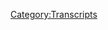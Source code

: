 {{Transcript
    | title         = [[67: Protocols of Zion]]
    | caption       = [https://knowledgefight.libsyn.com/knowledge-fight-protocols-of-zion Listen to this episode on Libsyn]
    | episodeNumber = [[67: Protocols of Zion|67]]
    | length        = 01:41:17
}}

{{MessageBox
    | header     = Warning: Bot Generated Content
    | text       = This transcript was automatically generated by transcription software and likely contains many mistakes and misattributions. Please check the audio for definitive quotes, attribution, and context.
    | image      = N3yvass4myg91.webp
    | imagewidth = 50px
    | id         = warning
}}

{{TranscriptBlock
    | name      = Unknown Speaker
    | timestamp = 00:00:00.000
    | text      = Andy in Kansas, you're on the air. Thanks for holding
}}

{{TranscriptBlock
    | name      = Unknown Speaker
    | timestamp = 00:00:03.839
    | text      = Hello Alex, I'm a first name caller. I'm a huge fan. I love your work. I love you. Hey everybody welcome back to knowledge fight
}}

{{TranscriptBlock
    | name      = Unknown Speaker
    | timestamp = 00:00:09.720
    | text      = I'm Dan. I'm Jordan. We're a couple of dudes
}}

{{TranscriptBlock
    | name      = Unknown Speaker
    | timestamp = 00:00:11.560
    | text      = I like to sit around drink novelty beverages and talk a little bit about Alex Jones and thank God
}}

{{TranscriptBlock
    | name      = Unknown Speaker
    | timestamp = 00:00:16.280
    | text      = We are back on novelty beverages this week. Mm-hmm because four hours and three bottles of wine later
}}

{{TranscriptBlock
    | name      = Unknown Speaker
    | timestamp = 00:00:22.739
    | text      = I don't remember my own name. We did our best. It was a necessary break from reality, perhaps, but let's not let's not kid ourselves
}}

{{TranscriptBlock
    | name      = Unknown Speaker
    | timestamp = 00:00:31.000
    | text      = We're much better with Faygo. Yes. We are we are drinking Faygo cream soda in honor of the juggalo
}}

{{TranscriptBlock
    | name      = Unknown Speaker
    | timestamp = 00:00:38.000
    | text      = Fication of America we are all juggalos now. We have I am become juggalo. Yeah, exactly destroyer of DC
}}

{{TranscriptBlock
    | name      = Unknown Speaker
    | timestamp = 00:00:45.399
    | text      = This whole this is all madness all the time
}}

{{TranscriptBlock
    | name      = Unknown Speaker
    | timestamp = 00:00:49.140
    | text      = I don't even have time to look at the news without its insanity. Yeah, it's crazy
}}

{{TranscriptBlock
    | name      = Unknown Speaker
    | timestamp = 00:00:53.759
    | text      = Everything has gone ass backwards and we're living through the the worst of it. What is it? What is this the end times?
}}

{{TranscriptBlock
    | name      = Unknown Speaker
    | timestamp = 00:00:59.799
    | text      = What are we doing? What do you even call this? It's very well must be quite frankly
}}

{{TranscriptBlock
    | name      = Unknown Speaker
    | timestamp = 00:01:04.799
    | text      = Like I don't know how else to look like I just it's pointless
}}

{{TranscriptBlock
    | name      = Unknown Speaker
    | timestamp = 00:01:09.000
    | text      = You can talk about the end of America at the very ring up all the bullshit that keeps happening
}}

{{TranscriptBlock
    | name      = Unknown Speaker
    | timestamp = 00:01:13.319
    | text      = Yeah, right. I guess is kind of the point, you know
}}

{{TranscriptBlock
    | name      = Unknown Speaker
    | timestamp = 00:01:16.260
    | text      = It is trying to make us all if we normalize it then we stop fighting against it
}}

{{TranscriptBlock
    | name      = Unknown Speaker
    | timestamp = 00:01:21.840
    | text      = But at the same time it's like what do you do?
}}

{{TranscriptBlock
    | name      = Unknown Speaker
    | timestamp = 00:01:25.920
    | text      = short of
}}

{{TranscriptBlock
    | name      = Unknown Speaker
    | timestamp = 00:01:28.200
    | text      = Starting to light shit on fire
}}

{{TranscriptBlock
    | name      = Unknown Speaker
    | timestamp = 00:01:30.599
    | text      = Like the idea of waiting to the 2018 midterm seems insane to me
}}

{{TranscriptBlock
    | name      = Unknown Speaker
    | timestamp = 00:01:35.200
    | text      = We're all gonna die before that and it's not gonna happen
}}

{{TranscriptBlock
    | name      = Unknown Speaker
    | timestamp = 00:01:37.459
    | text      = Yeah, like it's not gonna be a fair election now and that has nothing to do necessarily with Russia
}}

{{TranscriptBlock
    | name      = Unknown Speaker
    | timestamp = 00:01:41.719
    | text      = It's just it's over. Yeah, the process is of gerrymandering and yeah cross-check and that sort of shit
}}

{{TranscriptBlock
    | name      = Unknown Speaker
    | timestamp = 00:01:49.280
    | text      = Absolutely. It's all it says voter suppression. That's what I'm saying. Yeah, let's say we're done. Yeah
}}

{{TranscriptBlock
    | name      = Unknown Speaker
    | timestamp = 00:01:54.400
    | text      = So well guys, this has been great play the play the outro day out of here
}}

{{TranscriptBlock
    | name      = Unknown Speaker
    | timestamp = 00:01:59.319
    | text      = The only thing I think we can do at least you and I is we can donate to causes we can
}}

{{TranscriptBlock
    | name      = Unknown Speaker
    | timestamp = 00:02:05.000
    | text      = Call senators and hope that helps that doesn't that doesn't I think it's been proven that calling senators is bullshit
}}

{{TranscriptBlock
    | name      = Unknown Speaker
    | timestamp = 00:02:11.560
    | text      = Well, and we need to find out where they live and just shit on their lawns if you have time
}}

{{TranscriptBlock
    | name      = Unknown Speaker
    | timestamp = 00:02:17.319
    | text      = thousands of people
}}

{{TranscriptBlock
    | name      = Unknown Speaker
    | timestamp = 00:02:18.879
    | text      = Shitting on senator Orrin hatches law if you have time feel free to do that
}}

{{TranscriptBlock
    | name      = Unknown Speaker
    | timestamp = 00:02:23.199
    | text      = But if you don't, you know help out however, you can yeah, what always we can help out is doing this show
}}

{{TranscriptBlock
    | name      = Unknown Speaker
    | timestamp = 00:02:28.159
    | text      = Yeah, so you should call your senators and stuff
}}

{{TranscriptBlock
    | name      = Unknown Speaker
    | timestamp = 00:02:31.360
    | text      = Agree, it's unsatisfying but it is a good thing to do and if you could mail them
}}

{{TranscriptBlock
    | name      = Unknown Speaker
    | timestamp = 00:02:36.240
    | text      = Your shit, that'd be great
}}

{{TranscriptBlock
    | name      = Unknown Speaker
    | timestamp = 00:02:37.560
    | text      = I there's needs to be some more kind of there needs to be some middle ground between the
}}

{{TranscriptBlock
    | name      = Unknown Speaker
    | timestamp = 00:02:43.599
    | text      = Uselessness of tweeting and calling what world is this?
}}

{{TranscriptBlock
    | name      = Unknown Speaker
    | timestamp = 00:02:47.639
    | text      = I don't know and then the other extreme of like hey there used to be a Capitol building now
}}

{{TranscriptBlock
    | name      = Unknown Speaker
    | timestamp = 00:02:53.520
    | text      = It's rebel, you know, like yeah, there's something in the middle and I think it's shitting on people's lawns
}}

{{TranscriptBlock
    | name      = Unknown Speaker
    | timestamp = 00:02:57.759
    | text      = That's the only idea I have right now. I sign off. Yeah again if you have the time
}}

{{TranscriptBlock
    | name      = Unknown Speaker
    | timestamp = 00:03:03.280
    | text      = Yeah, we long trip to get down to the senator's house to shit on his yard. Some of us have to go to work
}}

{{TranscriptBlock
    | name      = Unknown Speaker
    | timestamp = 00:03:08.759
    | text      = some of us
}}

{{TranscriptBlock
    | name      = Unknown Speaker
    | timestamp = 00:03:10.680
    | text      = How many representatives do we have here in Chicago quite a few I think all right
}}

{{TranscriptBlock
    | name      = Unknown Speaker
    | timestamp = 00:03:14.680
    | text      = Let's find them shit on the yard shit on their yards. Um, something you shouldn't shit on is our new donators
}}

{{TranscriptBlock
    | name      = Unknown Speaker
    | timestamp = 00:03:23.439
    | text      = Love to give a shout out and a welcome aboard to our new donator new policy walk. What's up, Brian?
}}

{{TranscriptBlock
    | name      = Unknown Speaker
    | timestamp = 00:03:29.080
    | text      = I'm a policy wonk. Thank you for donating Brian. Welcome aboard. Appreciate you very much
}}

{{TranscriptBlock
    | name      = Unknown Speaker
    | timestamp = 00:03:34.319
    | text      = Also, I'd like to give a shout out to another new donator. What's up shit up there Alex. How you doing?
}}

{{TranscriptBlock
    | name      = Unknown Speaker
    | timestamp = 00:03:39.280
    | text      = I'm a policy wonk. Congratulations on your new policy wonk status Alex. We love you
}}

{{TranscriptBlock
    | name      = Unknown Speaker
    | timestamp = 00:03:43.840
    | text      = You can tell everyone at the bars at house parties that you sir are the most boring person in the world
}}

{{TranscriptBlock
    | name      = Unknown Speaker
    | timestamp = 00:03:49.599
    | text      = If you're bringing up the no that as much as we want you to talk about it. Don't go to a party
}}

{{TranscriptBlock
    | name      = Unknown Speaker
    | timestamp = 00:03:55.000
    | text      = No, I'm not saying bring up our show. Oh, okay. Just bring up that you're a policy wonk. Oh, yeah, you're a policy
}}

{{TranscriptBlock
    | name      = Unknown Speaker
    | timestamp = 00:03:59.680
    | text      = You can tell everybody, you know all about the intricacies
}}

{{TranscriptBlock
    | name      = Unknown Speaker
    | timestamp = 00:04:02.240
    | text      = I can't begin to describe how many times I've gotten laid just like being like hey, you know, I'm a policy wonk
}}

{{TranscriptBlock
    | name      = Unknown Speaker
    | timestamp = 00:04:08.479
    | text      = Yeah, absolutely. It's it's a panty dropper as they say on the streets. Oh
}}

{{TranscriptBlock
    | name      = Unknown Speaker
    | timestamp = 00:04:12.680
    | text      = So Jordan today, we're going to be doing a very special episode
}}

{{TranscriptBlock
    | name      = Unknown Speaker
    | timestamp = 00:04:17.199
    | text      = wherein I
}}

{{TranscriptBlock
    | name      = Unknown Speaker
    | timestamp = 00:04:19.000
    | text      = Defend my assertion that Alex Jones is largely basing his worldview on the widely discredited
}}

{{TranscriptBlock
    | name      = Unknown Speaker
    | timestamp = 00:04:26.720
    | text      = Forgery the protocols of the elders of Zion gotcha. I know we're finally we're finally proving
}}

{{TranscriptBlock
    | name      = Unknown Speaker
    | timestamp = 00:04:33.439
    | text      = What we believed at the start of this bug. Yes
}}

{{TranscriptBlock
    | name      = Unknown Speaker
    | timestamp = 00:04:36.839
    | text      = And I'm not the only person who thinks this but it is kind of it's a bit of an assertion
}}

{{TranscriptBlock
    | name      = Unknown Speaker
    | timestamp = 00:04:41.319
    | text      = to make and we've said it a number of times on the show and discussed it and I want to I
}}

{{TranscriptBlock
    | name      = Unknown Speaker
    | timestamp = 00:04:46.199
    | text      = I don't want our listeners to go read that book
}}

{{TranscriptBlock
    | name      = Unknown Speaker
    | timestamp = 00:04:50.600
    | text      = It's a waste of your time and it's full of bullshit
}}

{{TranscriptBlock
    | name      = Unknown Speaker
    | timestamp = 00:04:53.040
    | text      = Yeah
}}

{{TranscriptBlock
    | name      = Unknown Speaker
    | timestamp = 00:04:53.319
    | text      = But I at the same time recognize that we're making these claims and not really
}}

{{TranscriptBlock
    | name      = Unknown Speaker
    | timestamp = 00:04:58.000
    | text      = Thoroughly backing them up and that's what I intend to do as is our stated objective, right?
}}

{{TranscriptBlock
    | name      = Unknown Speaker
    | timestamp = 00:05:02.600
    | text      = It's kind of a bullshit thing for us to take, you know, six months of just saying he loves the protocol
}}

{{TranscriptBlock
    | name      = Unknown Speaker
    | timestamp = 00:05:07.399
    | text      = Yeah, secretly basing all this shit on that, right? So we'll discuss that today. But first a couple of weeks back Jordan
}}

{{TranscriptBlock
    | name      = Unknown Speaker
    | timestamp = 00:05:13.519
    | text      = Yes, Alex Jones had a guest on his show by the name of Robert David Steele. Yes
}}

{{TranscriptBlock
    | name      = Unknown Speaker
    | timestamp = 00:05:18.879
    | text      = I recall he went on to claim that globalists have Mars colonies with which they take
}}

{{TranscriptBlock
    | name      = Unknown Speaker
    | timestamp = 00:05:25.519
    | text      = babies to to be slaves
}}

{{TranscriptBlock
    | name      = Unknown Speaker
    | timestamp = 00:05:27.759
    | text      = Because they can't get back and there's a Mars colony and they're stuck there and now they're enslaved by the rich Mars globalists
}}

{{TranscriptBlock
    | name      = Unknown Speaker
    | timestamp = 00:05:34.000
    | text      = Yeah, so which is a proven strategy for white people for a long time going to space
}}

{{TranscriptBlock
    | name      = Unknown Speaker
    | timestamp = 00:05:39.500
    | text      = No, just taking people who can't get back and making them work for you. So
}}

{{TranscriptBlock
    | name      = Unknown Speaker
    | timestamp = 00:05:44.019
    | text      = That's wild that claim that he made on Alex Jones's show is pretty wild and in the fallout from that
}}

{{TranscriptBlock
    | name      = Unknown Speaker
    | timestamp = 00:05:52.019
    | text      = Everybody started clowning on Alex everyone started clowning on his show
}}

{{TranscriptBlock
    | name      = Unknown Speaker
    | timestamp = 00:05:55.459
    | text      = Like Alex Jones thinks there's Mars bases, which he flatly denies
}}

{{TranscriptBlock
    | name      = Unknown Speaker
    | timestamp = 00:05:59.379
    | text      = Although we found clips from 2015 where he says that there are more totally believes there are bar spaces
}}

{{TranscriptBlock
    | name      = Unknown Speaker
    | timestamp = 00:06:03.620
    | text      = But he started to say that the globalists set him up by Robert Steele
}}

{{TranscriptBlock
    | name      = Unknown Speaker
    | timestamp = 00:06:08.860
    | text      = That he came on to the show to discredit it. They're starting to be cracks within the Alex Jones Robert Steele universe
}}

{{TranscriptBlock
    | name      = Unknown Speaker
    | timestamp = 00:06:16.300
    | text      = Oh, that's a web of deception already there
}}

{{TranscriptBlock
    | name      = Unknown Speaker
    | timestamp = 00:06:19.180
    | text      = So now what's really interesting is what also happened in the aftermath of this is that Robert David Steele?
}}

{{TranscriptBlock
    | name      = Unknown Speaker
    | timestamp = 00:06:25.660
    | text      = Went on project Camelot. Yes
}}

{{TranscriptBlock
    | name      = Unknown Speaker
    | timestamp = 00:06:28.019
    | text      = Oh Carrie Callahan also the rescue we've got her name wrong every time we've said it. It's Carrie Cassidy
}}

{{TranscriptBlock
    | name      = Unknown Speaker
    | timestamp = 00:06:40.699
    | text      = Callahan that's what I thought too. I fell in love with her now. I find out it's all I don't even know this person
}}

{{TranscriptBlock
    | name      = Unknown Speaker
    | timestamp = 00:06:46.540
    | text      = Yeah, so what else is she hiding from me?
}}

{{TranscriptBlock
    | name      = Unknown Speaker
    | timestamp = 00:06:48.800
    | text      = I will tell you what this interview is all about on the other side of this clip
}}

{{TranscriptBlock
    | name      = Unknown Speaker
    | timestamp = 00:06:52.540
    | text      = But I think it's important and interesting to hear how Robert Steele starts this interview
}}

{{TranscriptBlock
    | name      = Unknown Speaker
    | timestamp = 00:06:58.620
    | text      = Okay, when I'm Carrie Cassidy from project Camelot and I am here with Robert Steele
}}

{{TranscriptBlock
    | name      = Unknown Speaker
    | timestamp = 00:07:04.860
    | text      = And we are doing a very unusual
}}

{{TranscriptBlock
    | name      = Unknown Speaker
    | timestamp = 00:07:08.300
    | text      = Kind of Q&A here and I'm gonna let Robert take over. So go ahead Robert
}}

{{TranscriptBlock
    | name      = Unknown Speaker
    | timestamp = 00:07:14.660
    | text      = Well, Carrie Cassidy, let me say first. I've been enormously impressed by everything you've done over your career. I
}}

{{TranscriptBlock
    | name      = Unknown Speaker
    | timestamp = 00:07:20.019
    | text      = I have seen all of those who have slandered you as I have been slandered recently by the Zionists soon
}}

{{TranscriptBlock
    | name      = Unknown Speaker
    | timestamp = 00:07:26.300
    | text      = And I absolutely embrace and support everything you've done
}}

{{TranscriptBlock
    | name      = Unknown Speaker
    | timestamp = 00:07:29.300
    | text      = You made you've made no sign of being surprised by Robert David Steele blaming the Zionists
}}

{{TranscriptBlock
    | name      = Unknown Speaker
    | timestamp = 00:07:36.060
    | text      = What else is he gonna do?
}}

{{TranscriptBlock
    | name      = Unknown Speaker
    | timestamp = 00:07:37.339
    | text      = I've seen the way that you Carrie Cassidy and I now have been attacked by the Zionists now
}}

{{TranscriptBlock
    | name      = Unknown Speaker
    | timestamp = 00:07:43.740
    | text      = Is Cassidy usually being a can I still call her Carrie Callahan? I don't mind. Okay
}}

{{TranscriptBlock
    | name      = Unknown Speaker
    | timestamp = 00:07:49.819
    | text      = Is she regularly attacked by Zionists has she ever been attacked by Zionists?
}}

{{TranscriptBlock
    | name      = Unknown Speaker
    | timestamp = 00:07:54.699
    | text      = I haven't listened to her enough to know where her head is on the whole thing
}}

{{TranscriptBlock
    | name      = Unknown Speaker
    | timestamp = 00:07:58.180
    | text      = Okay
}}

{{TranscriptBlock
    | name      = Unknown Speaker
    | timestamp = 00:07:58.660
    | text      = But I definitely think she's been attacked by a bunch of people who would like much like us think that the stuff that she says
}}

{{TranscriptBlock
    | name      = Unknown Speaker
    | timestamp = 00:08:04.300
    | text      = Is wacky bullshit, right? So I think that's what's going on. So Zionists are her globalists. No, I don't think that's her cosmology
}}

{{TranscriptBlock
    | name      = Unknown Speaker
    | timestamp = 00:08:12.019
    | text      = I think that's Robert Steeles. Okay, and he's bringing it in to her and being like just like you have
}}

{{TranscriptBlock
    | name      = Unknown Speaker
    | timestamp = 00:08:16.779
    | text      = I'm in the same boat now because I went on Alex Jones's show and said some crazy shit, right?
}}

{{TranscriptBlock
    | name      = Unknown Speaker
    | timestamp = 00:08:21.860
    | text      = But he's attacking me for it
}}

{{TranscriptBlock
    | name      = Unknown Speaker
    | timestamp = 00:08:23.100
    | text      = It's the Zionists who are setting me up because I'm telling the truth and my girl Carrie isn't gonna question that not
}}

{{TranscriptBlock
    | name      = Unknown Speaker
    | timestamp = 00:08:29.100
    | text      = Fucking because I don't know she's ever questioned anything in her life anything
}}

{{TranscriptBlock
    | name      = Unknown Speaker
    | timestamp = 00:08:33.019
    | text      = She is the most credulous person in the history of the world
}}

{{TranscriptBlock
    | name      = Unknown Speaker
    | timestamp = 00:08:36.019
    | text      = So she is there to believe whatever you tell her what what proceeds to happen is that Robert Steele?
}}

{{TranscriptBlock
    | name      = Unknown Speaker
    | timestamp = 00:08:43.179
    | text      = Interviews Carrie Cassidy about the secret space program when he interviews her. Yes, and he does so in a fairly bullying manner
}}

{{TranscriptBlock
    | name      = Unknown Speaker
    | timestamp = 00:08:50.740
    | text      = He's pretty rude to her and he's like I'm trying to do this. There's set guidelines about it's terrible
}}

{{TranscriptBlock
    | name      = Unknown Speaker
    | timestamp = 00:08:55.539
    | text      = but what ends up coming up and he signs off on is that
}}

{{TranscriptBlock
    | name      = Unknown Speaker
    | timestamp = 00:09:00.659
    | text      = the Nazis
}}

{{TranscriptBlock
    | name      = Unknown Speaker
    | timestamp = 00:09:02.059
    | text      = From project paperclip. They are the secret space program good. They abuse people
}}

{{TranscriptBlock
    | name      = Unknown Speaker
    | timestamp = 00:09:07.139
    | text      = They create super soldiers in numbers of tens of thousands most likely bad, but there's no way to tell so there's all this
}}

{{TranscriptBlock
    | name      = Unknown Speaker
    | timestamp = 00:09:14.419
    | text      = There's all that sort of standard fare. I mean we talked about super soldiers on the last project Camelot thing
}}

{{TranscriptBlock
    | name      = Unknown Speaker
    | timestamp = 00:09:19.120
    | text      = Yep, which is a great one. One of the new revelations that we find is that Vietnam. Oh
}}

{{TranscriptBlock
    | name      = Unknown Speaker
    | timestamp = 00:09:25.779
    | text      = There we go. Now. I'm way in this was not about
}}

{{TranscriptBlock
    | name      = Unknown Speaker
    | timestamp = 00:09:29.259
    | text      = Communism. Okay, there are were Stargates. Wait was Vietnam about communism
}}

{{TranscriptBlock
    | name      = Unknown Speaker
    | timestamp = 00:09:35.580
    | text      = Wasn't it about the creeping North Vietnamese menace the communist menace?
}}

{{TranscriptBlock
    | name      = Unknown Speaker
    | timestamp = 00:09:40.059
    | text      = Yeah, but I mean wasn't I think it was more about
}}

{{TranscriptBlock
    | name      = Unknown Speaker
    | timestamp = 00:09:42.740
    | text      = Yeah, I think it was more about rich people want and get rich
}}

{{TranscriptBlock
    | name      = Unknown Speaker
    | timestamp = 00:09:46.019
    | text      = Well, look we can we can peel back whatever layer you want
}}

{{TranscriptBlock
    | name      = Unknown Speaker
    | timestamp = 00:09:49.659
    | text      = But on some level the media told people it was about communism fair
}}

{{TranscriptBlock
    | name      = Unknown Speaker
    | timestamp = 00:09:53.940
    | text      = So what the media wouldn't dare tell you is that the truth is that there were Stargates
}}

{{TranscriptBlock
    | name      = Unknown Speaker
    | timestamp = 00:09:58.659
    | text      = there are also Stargates in Iraq and that's why the Iraq war happened because
}}

{{TranscriptBlock
    | name      = Unknown Speaker
    | timestamp = 00:10:03.820
    | text      = Our man Saddam Hussein was going to allow in alien races through that
}}

{{TranscriptBlock
    | name      = Unknown Speaker
    | timestamp = 00:10:09.740
    | text      = That portal that he had and we had to shut that down classic Saddam
}}

{{TranscriptBlock
    | name      = Unknown Speaker
    | timestamp = 00:10:14.899
    | text      = That is classic Saddam. Yeah. Yeah, if there's one thing I know about autocratic dictators
}}

{{TranscriptBlock
    | name      = Unknown Speaker
    | timestamp = 00:10:20.580
    | text      = They love letting in aliens totally just like ours. Yeah, Trump loves letting in aliens
}}

{{TranscriptBlock
    | name      = Unknown Speaker
    | timestamp = 00:10:26.899
    | text      = So he went rogue with this Stargate power and that's why we had to go into wreck
}}

{{TranscriptBlock
    | name      = Unknown Speaker
    | timestamp = 00:10:30.539
    | text      = That's why we were in Vietnam, right? And I was like, what the fuck? What about Korea?
}}

{{TranscriptBlock
    | name      = Unknown Speaker
    | timestamp = 00:10:35.340
    | text      = Probably she doesn't get to I want to know now. I just want the explanation for all of America's war
}}

{{TranscriptBlock
    | name      = Unknown Speaker
    | timestamp = 00:10:42.700
    | text      = To be our game suppressing Stargates. So mostly it is a hundred percent
}}

{{TranscriptBlock
    | name      = Unknown Speaker
    | timestamp = 00:10:46.980
    | text      = Okay, so I was like, this is wild. I've got to look into this more
}}

{{TranscriptBlock
    | name      = Unknown Speaker
    | timestamp = 00:10:51.259
    | text      = Uh-huh. So I was like, where does she where is she getting this that the Vietnam was about Stargates?
}}

{{TranscriptBlock
    | name      = Unknown Speaker
    | timestamp = 00:10:56.200
    | text      = And I found that she did an interview with a soldier who was in Vietnam
}}

{{TranscriptBlock
    | name      = Unknown Speaker
    | timestamp = 00:11:01.200
    | text      = who had been getting hypnotic regressions with a therapist not good and
}}

{{TranscriptBlock
    | name      = Unknown Speaker
    | timestamp = 00:11:06.960
    | text      = he
}}

{{TranscriptBlock
    | name      = Unknown Speaker
    | timestamp = 00:11:09.120
    | text      = He asserts that in Vietnam he was fighting giant beetle be
}}

{{TranscriptBlock
    | name      = Unknown Speaker
    | timestamp = 00:11:18.879
    | text      = So, all right, do you know what their names are? Mm-hmm tat that's why it was called the tat offensive
}}

{{TranscriptBlock
    | name      = Unknown Speaker
    | timestamp = 00:11:25.360
    | text      = Oh my god, this may brought the Beatles in through the Stargate. There was a mass hallucination
}}

{{TranscriptBlock
    | name      = Unknown Speaker
    | timestamp = 00:11:32.000
    | text      = That was done to all of our the United States that Men in Black thing. Yeah
}}

{{TranscriptBlock
    | name      = Unknown Speaker
    | timestamp = 00:11:35.720
    | text      = Yeah, so they don't remember this only through hypnotic progression
}}

{{TranscriptBlock
    | name      = Unknown Speaker
    | timestamp = 00:11:39.200
    | text      = Can you recall that the tat species right where the giant beetles? Yeah, we're the backbone of that
}}

{{TranscriptBlock
    | name      = Unknown Speaker
    | timestamp = 00:11:45.879
    | text      = strategic maneuver, uh-huh gotcha the VC stands for
}}

{{TranscriptBlock
    | name      = Unknown Speaker
    | timestamp = 00:11:50.639
    | text      = vicious critters
}}

{{TranscriptBlock
    | name      = Unknown Speaker
    | timestamp = 00:11:52.639
    | text      = I
}}

{{TranscriptBlock
    | name      = Unknown Speaker
    | timestamp = 00:11:55.960
    | text      = Really got to get a new one then suffice it to say I was like wow
}}

{{TranscriptBlock
    | name      = Unknown Speaker
    | timestamp = 00:11:59.600
    | text      = She's basing all this on an interview that she did with this Vietnam. So who has PTSD and I feel really bad for him
}}

{{TranscriptBlock
    | name      = Unknown Speaker
    | timestamp = 00:12:06.580
    | text      = You know, I don't want to make fun of him. He's doing the best he can. He sounds great
}}

{{TranscriptBlock
    | name      = Unknown Speaker
    | timestamp = 00:12:10.120
    | text      = But he has this this hypnotherapist who's also in the interview. I start to get the sense that maybe this is about her. Oh
}}

{{TranscriptBlock
    | name      = Unknown Speaker
    | timestamp = 00:12:17.039
    | text      = Oh, oh, is it maybe so I have no therapist discovering giant beetles in Vietnam
}}

{{TranscriptBlock
    | name      = Unknown Speaker
    | timestamp = 00:12:23.200
    | text      = You think it might be about her my baby. She wants a little bit of publicity there
}}

{{TranscriptBlock
    | name      = Unknown Speaker
    | timestamp = 00:12:27.240
    | text      = Yeah, so I was like Jesus Christ. This is this is the wildest shit
}}

{{TranscriptBlock
    | name      = Unknown Speaker
    | timestamp = 00:12:32.200
    | text      = She's referencing this interview that she did in while she's talking with Robert Steele and Robert Steele the whole time is like
}}

{{TranscriptBlock
    | name      = Unknown Speaker
    | timestamp = 00:12:38.679
    | text      = You were the best you're doing the best work. You're amazing
}}

{{TranscriptBlock
    | name      = Unknown Speaker
    | timestamp = 00:12:41.659
    | text      = He believes all this shit. Yeah, he believes there are beetle beings in Vietnam. He believes that Wars have been over stargates
}}

{{TranscriptBlock
    | name      = Unknown Speaker
    | timestamp = 00:12:48.080
    | text      = And Alex Jones has had him as a guest on his show
}}

{{TranscriptBlock
    | name      = Unknown Speaker
    | timestamp = 00:12:51.559
    | text      = Repeatedly, this wasn't the first time he was on he was talking about Mars bases
}}

{{TranscriptBlock
    | name      = Unknown Speaker
    | timestamp = 00:12:55.720
    | text      = Yeah, Alex either doesn't know what his guests believe or doesn't care that this guy is certifiably nuts
}}

{{TranscriptBlock
    | name      = Unknown Speaker
    | timestamp = 00:13:02.879
    | text      = Um, do any of these people care? I don't I don't I feel like
}}

{{TranscriptBlock
    | name      = Unknown Speaker
    | timestamp = 00:13:07.120
    | text      = I was steel. Well, yeah, but you're not one of those people there
}}

{{TranscriptBlock
    | name      = Unknown Speaker
    | timestamp = 00:13:11.480
    | text      = I feel like steel doesn't actually believe in stargates or whatever it is
}}

{{TranscriptBlock
    | name      = Unknown Speaker
    | timestamp = 00:13:16.000
    | text      = He's talking about but he's talking to Carrie Callahan
}}

{{TranscriptBlock
    | name      = Unknown Speaker
    | timestamp = 00:13:20.039
    | text      = And she's telling him about stargates and he doesn't want he doesn't want to be the guy who's like no
}}

{{TranscriptBlock
    | name      = Unknown Speaker
    | timestamp = 00:13:26.240
    | text      = So they just agree when they just agree back and forth by like she says the shit
}}

{{TranscriptBlock
    | name      = Unknown Speaker
    | timestamp = 00:13:31.700
    | text      = She wants to say right? He says the shit
}}

{{TranscriptBlock
    | name      = Unknown Speaker
    | timestamp = 00:13:33.919
    | text      = He wants to say never the twain shall meet there is some of that. That's probably a fair assessment
}}

{{TranscriptBlock
    | name      = Unknown Speaker
    | timestamp = 00:13:39.039
    | text      = But anyway, I just wanted to take this opportunity to say like your guests are dumb Alex. Yeah
}}

{{TranscriptBlock
    | name      = Unknown Speaker
    | timestamp = 00:13:46.159
    | text      = Your tax guys who come in and talk about tax being crimes like well
}}

{{TranscriptBlock
    | name      = Unknown Speaker
    | timestamp = 00:13:49.519
    | text      = Yeah, his dad embezzled a bunch of money and didn't pay taxes. He's been in prison for 20 years
}}

{{TranscriptBlock
    | name      = Unknown Speaker
    | timestamp = 00:13:54.039
    | text      = Of course, he thinks taxes are a crime
}}

{{TranscriptBlock
    | name      = Unknown Speaker
    | timestamp = 00:13:56.039
    | text      = The guy who comes in and talks about Mars bases you think it's a fucking setup
}}

{{TranscriptBlock
    | name      = Unknown Speaker
    | timestamp = 00:13:59.320
    | text      = He believes all this shit has been on project Camelot a bunch of times. What do you expect to happen?
}}

{{TranscriptBlock
    | name      = Unknown Speaker
    | timestamp = 00:14:04.120
    | text      = It's not a setup do some fucking legwork
}}

{{TranscriptBlock
    | name      = Unknown Speaker
    | timestamp = 00:14:06.799
    | text      = Wesley Snipes should go on the show and be like taxes are evil. Yeah, absolutely
}}

{{TranscriptBlock
    | name      = Unknown Speaker
    | timestamp = 00:14:11.120
    | text      = So that was a little bit of fun now Jordan. Let's get to the protocols. I wish I had a
}}

{{TranscriptBlock
    | name      = Unknown Speaker
    | timestamp = 00:14:21.799
    | text      = What do you know about these here protocols, um, I don't know anything nothing
}}

{{TranscriptBlock
    | name      = Unknown Speaker
    | timestamp = 00:14:27.480
    | text      = No, so it'll just be the same. Yeah
}}

{{TranscriptBlock
    | name      = Unknown Speaker
    | timestamp = 00:14:30.840
    | text      = That was the point. I guess so. So now we can do the now we can do the intro, right?
}}

{{TranscriptBlock
    | name      = Unknown Speaker
    | timestamp = 00:14:36.240
    | text      = This is a podcast where Dan knows everything about the protocols of the elders of Zion
}}

{{TranscriptBlock
    | name      = Unknown Speaker
    | timestamp = 00:14:40.519
    | text      = Not everything and Jordan doesn't know anything about the protocols of the elders of Zion there and we find our fun
}}

{{TranscriptBlock
    | name      = Unknown Speaker
    | timestamp = 00:14:45.720
    | text      = Yeah, so what I would I intend to do on this episode?
}}

{{TranscriptBlock
    | name      = Unknown Speaker
    | timestamp = 00:14:50.000
    | text      = If I had more time to plan what I would have done is I would have taken a bunch of passages
}}

{{TranscriptBlock
    | name      = Unknown Speaker
    | timestamp = 00:14:55.039
    | text      = From the protocols of the elders of Zion and a bunch of quotes from Alex Jones
}}

{{TranscriptBlock
    | name      = Unknown Speaker
    | timestamp = 00:15:00.639
    | text      = Yes, and I would have had you try and guess which was which oh
}}

{{TranscriptBlock
    | name      = Unknown Speaker
    | timestamp = 00:15:04.200
    | text      = That would be a fun game and I don't think you would be able to tell a number of them apart
}}

{{TranscriptBlock
    | name      = Unknown Speaker
    | timestamp = 00:15:08.480
    | text      = Okay, because I didn't have that kind of time
}}

{{TranscriptBlock
    | name      = Unknown Speaker
    | timestamp = 00:15:10.519
    | text      = I just have a bunch of passages that I found from reading protocols of elders of Zion
}}

{{TranscriptBlock
    | name      = Unknown Speaker
    | timestamp = 00:15:17.000
    | text      = I've read it before in the past but going through and I would I mean to prove is
}}

{{TranscriptBlock
    | name      = Unknown Speaker
    | timestamp = 00:15:21.679
    | text      = Not that Alex Jones
}}

{{TranscriptBlock
    | name      = Unknown Speaker
    | timestamp = 00:15:25.159
    | text      = Has based his entire philosophy on the protocols, right?
}}

{{TranscriptBlock
    | name      = Unknown Speaker
    | timestamp = 00:15:29.879
    | text      = But a lot of it a lot of his ideas about the globalists come directly and spiritually
}}

{{TranscriptBlock
    | name      = Unknown Speaker
    | timestamp = 00:15:36.639
    | text      = From this text so he's so you
}}

{{TranscriptBlock
    | name      = Unknown Speaker
    | timestamp = 00:15:40.639
    | text      = You believe that he has read it
}}

{{TranscriptBlock
    | name      = Unknown Speaker
    | timestamp = 00:15:42.840
    | text      = maybe and that he has just most likely that he has just taken that and
}}

{{TranscriptBlock
    | name      = Unknown Speaker
    | timestamp = 00:15:47.360
    | text      = Changed it from Zion to globalists and whenever they say goyim. It's us. Gotcha the the West
}}

{{TranscriptBlock
    | name      = Unknown Speaker
    | timestamp = 00:15:55.960
    | text      = Yeah, I believe that that is possibly true
}}

{{TranscriptBlock
    | name      = Unknown Speaker
    | timestamp = 00:15:58.639
    | text      = But another possibility is if you dig into a number of things that he actually discusses that he finds like
}}

{{TranscriptBlock
    | name      = Unknown Speaker
    | timestamp = 00:16:06.080
    | text      = Formative a lot of those are inspired by the process. Oh, so it could just be that the we need to shorten it
}}

{{TranscriptBlock
    | name      = Unknown Speaker
    | timestamp = 00:16:12.700
    | text      = I protocols of the elder protocol. We're gonna call it Pez. All right. Oh, yeah. Okay, so
}}

{{TranscriptBlock
    | name      = Unknown Speaker
    | timestamp = 00:16:19.419
    | text      = Nandir call it a conspiracy as a Pez dispenser exactly. Yeah, that's what I was hoping for
}}

{{TranscriptBlock
    | name      = Unknown Speaker
    | timestamp = 00:16:24.620
    | text      = Yeah, and to a greater degree Alex Jones himself has become a massive Pez dispenser. Gotcha
}}

{{TranscriptBlock
    | name      = Unknown Speaker
    | timestamp = 00:16:29.779
    | text      = He's just shooting out these same ideas
}}

{{TranscriptBlock
    | name      = Unknown Speaker
    | timestamp = 00:16:31.779
    | text      = Right, but what he's not doing is really recognizing the roots and where they come from. Gotcha. So in the
}}

{{TranscriptBlock
    | name      = Unknown Speaker
    | timestamp = 00:16:38.659
    | text      = Independence Day
}}

{{TranscriptBlock
    | name      = Unknown Speaker
    | timestamp = 00:16:40.379
    | text      = Form of this Pez is the mothership that's pinging the signals to the small ships around
}}

{{TranscriptBlock
    | name      = Unknown Speaker
    | timestamp = 00:16:46.299
    | text      = the earth sure and then they're
}}

{{TranscriptBlock
    | name      = Unknown Speaker
    | timestamp = 00:16:49.220
    | text      = Blowing shit up. Yes, I suppose that's fair
}}

{{TranscriptBlock
    | name      = Unknown Speaker
    | timestamp = 00:16:52.379
    | text      = Yeah
}}

{{TranscriptBlock
    | name      = Unknown Speaker
    | timestamp = 00:16:52.700
    | text      = So I I do want to also still give the caveat that I think that he has a lot of other
}}

{{TranscriptBlock
    | name      = Unknown Speaker
    | timestamp = 00:16:58.100
    | text      = Insane sources that he gets stuff from and this isn't fully explanatory of everything
}}

{{TranscriptBlock
    | name      = Unknown Speaker
    | timestamp = 00:17:02.620
    | text      = But as we go along I think you'll see many many very important pieces of his beliefs. Gotcha
}}

{{TranscriptBlock
    | name      = Unknown Speaker
    | timestamp = 00:17:07.700
    | text      = So the Protocols of the Elders of Zion first appeared in print in Russia in
}}

{{TranscriptBlock
    | name      = Unknown Speaker
    | timestamp = 00:17:14.660
    | text      = 1903 they're subsequently reprinted in a book in 1905 and then as a chapter in a book called the great in the small and the
}}

{{TranscriptBlock
    | name      = Unknown Speaker
    | timestamp = 00:17:22.579
    | text      = Antichrist by Sergei Nelis and then immediately after that
}}

{{TranscriptBlock
    | name      = Unknown Speaker
    | timestamp = 00:17:27.579
    | text      = This chapter from his book becomes a pamphlet. Okay, it's widely distributed. So Pez is really small at this point. Yes
}}

{{TranscriptBlock
    | name      = Unknown Speaker
    | timestamp = 00:17:34.339
    | text      = Okay, so it starts out really small very much. So and it will be expanded upon. Yes
}}

{{TranscriptBlock
    | name      = Unknown Speaker
    | timestamp = 00:17:39.140
    | text      = Massively guys simply it could as a pamphlet it gets widely distributed
}}

{{TranscriptBlock
    | name      = Unknown Speaker
    | timestamp = 00:17:43.000
    | text      = Uh-huh, people start to read it and it starts to have an effect most people believe
}}

{{TranscriptBlock
    | name      = Unknown Speaker
    | timestamp = 00:17:49.380
    | text      = That the actual writing of the Protocols of the Elders of Zion was done by Russian
}}

{{TranscriptBlock
    | name      = Unknown Speaker
    | timestamp = 00:17:56.420
    | text      = Intelligence or by like Prussian intelligence. Yes, it was
}}

{{TranscriptBlock
    | name      = Unknown Speaker
    | timestamp = 00:18:00.779
    | text      = 1900 yeah, so they they believe that it was a concerted effort to demonize a population
}}

{{TranscriptBlock
    | name      = Unknown Speaker
    | timestamp = 00:18:07.019
    | text      = There's propaganda, right? And if you really get deep into why
}}

{{TranscriptBlock
    | name      = Unknown Speaker
    | timestamp = 00:18:11.980
    | text      = People do that sort of thing. It really goes back to the roots of anti-semitism
}}

{{TranscriptBlock
    | name      = Unknown Speaker
    | timestamp = 00:18:17.700
    | text      = Which I don't think this is the whole story. Well, I believe they the roots of anti-semitism are
}}

{{TranscriptBlock
    | name      = Unknown Speaker
    | timestamp = 00:18:24.619
    | text      = the murder of our
}}

{{TranscriptBlock
    | name      = Unknown Speaker
    | timestamp = 00:18:26.500
    | text      = Lord and Savior Jesus Christ, right totally. No, the roots of anti-semitism go back to the fact that Christians in the early
}}

{{TranscriptBlock
    | name      = Unknown Speaker
    | timestamp = 00:18:34.880
    | text      = days were unable to
}}

{{TranscriptBlock
    | name      = Unknown Speaker
    | timestamp = 00:18:37.819
    | text      = Commit usury. They weren't able to loan money at with interest. Oh
}}

{{TranscriptBlock
    | name      = Unknown Speaker
    | timestamp = 00:18:42.940
    | text      = The only people who were able to do that were Jews where the Jews and the Jews were a looked-down-upon
}}

{{TranscriptBlock
    | name      = Unknown Speaker
    | timestamp = 00:18:48.519
    | text      = Population early on and they were not allowed certain jobs
}}

{{TranscriptBlock
    | name      = Unknown Speaker
    | timestamp = 00:18:52.500
    | text      = They weren't allowed to be in certain industries
}}

{{TranscriptBlock
    | name      = Unknown Speaker
    | timestamp = 00:18:54.220
    | text      = And so the only way that they could make money was to be loaned make loans to be able
}}

{{TranscriptBlock
    | name      = Unknown Speaker
    | timestamp = 00:18:59.259
    | text      = Yeah, and so they did that merchants of Venice style and they were wildly successful
}}

{{TranscriptBlock
    | name      = Unknown Speaker
    | timestamp = 00:19:03.339
    | text      = They became super successful and everyone got mad and they're like you got to get out of our country
}}

{{TranscriptBlock
    | name      = Unknown Speaker
    | timestamp = 00:19:08.619
    | text      = You can't like we've tried to force you into this box and you succeeded in that box. So fuck off. Yeah
}}

{{TranscriptBlock
    | name      = Unknown Speaker
    | timestamp = 00:19:13.900
    | text      = Yeah, do that here. You gotta go our plan backfired horribly on us, right and that leads to
}}

{{TranscriptBlock
    | name      = Unknown Speaker
    | timestamp = 00:19:19.400
    | text      = a base and the Christians couldn't do usury because of the Bible the Bible right the thing that they profess to believe
}}

{{TranscriptBlock
    | name      = Unknown Speaker
    | timestamp = 00:19:26.359
    | text      = Mm-hmm. Gotcha
}}

{{TranscriptBlock
    | name      = Unknown Speaker
    | timestamp = 00:19:27.279
    | text      = So they have a history of constantly getting kicked out of places and when you're new coming into a new place
}}

{{TranscriptBlock
    | name      = Unknown Speaker
    | timestamp = 00:19:34.240
    | text      = You're always looked at as different. Mm-hmm. You're not looked at as the local
}}

{{TranscriptBlock
    | name      = Unknown Speaker
    | timestamp = 00:19:39.799
    | text      = Rightful population of a place so the entire history of the nomadic nature of Jews, you know throughout
}}

{{TranscriptBlock
    | name      = Unknown Speaker
    | timestamp = 00:19:46.279
    | text      = Various nations that they go to make a lot of money through loans because that's what they have to do
}}

{{TranscriptBlock
    | name      = Unknown Speaker
    | timestamp = 00:19:52.960
    | text      = Yeah, then they are kicked out. It's sort of a story that repeats. Yeah quite a bit over the history
}}

{{TranscriptBlock
    | name      = Unknown Speaker
    | timestamp = 00:19:59.160
    | text      = Initial prejudice against them only expands to further prejudice
}}

{{TranscriptBlock
    | name      = Unknown Speaker
    | timestamp = 00:20:03.440
    | text      = Right forcing them to leave where the cycle repeats a new and is much more harshly reinforced
}}

{{TranscriptBlock
    | name      = Unknown Speaker
    | timestamp = 00:20:08.960
    | text      = Of course, and so I mean that because they already have the word from the other place
}}

{{TranscriptBlock
    | name      = Unknown Speaker
    | timestamp = 00:20:12.559
    | text      = They got kicked out of don't trust these guys, right? There's some of that too. And so over the course of history
}}

{{TranscriptBlock
    | name      = Unknown Speaker
    | timestamp = 00:20:18.119
    | text      = There's just been a real black mark on the Jewish population
}}

{{TranscriptBlock
    | name      = Unknown Speaker
    | timestamp = 00:20:22.400
    | text      = That is unfair and usually like almost all the stuff you end up hearing about
}}

{{TranscriptBlock
    | name      = Unknown Speaker
    | timestamp = 00:20:28.779
    | text      = Populations or about legendary figures are mythologized from from way back
}}

{{TranscriptBlock
    | name      = Unknown Speaker
    | timestamp = 00:20:33.559
    | text      = Yeah way back like a thousand fifteen hundred years ago. And so these this idea of these like
}}

{{TranscriptBlock
    | name      = Unknown Speaker
    | timestamp = 00:20:40.240
    | text      = bloodthirsty
}}

{{TranscriptBlock
    | name      = Unknown Speaker
    | timestamp = 00:20:41.839
    | text      = Lone shark Jews and stuff like that is is wildly overstated and it just serves to create a demonized population
}}

{{TranscriptBlock
    | name      = Unknown Speaker
    | timestamp = 00:20:48.799
    | text      = Mm-hmm, and so that the protocols in a lot of ways is a coming to a head of this thousand
}}

{{TranscriptBlock
    | name      = Unknown Speaker
    | timestamp = 00:20:55.039
    | text      = Plus year history of them succeeding against all odds and then getting thrown out of places
}}

{{TranscriptBlock
    | name      = Unknown Speaker
    | timestamp = 00:21:00.720
    | text      = Yeah, so so people still hate the Jews because of money
}}

{{TranscriptBlock
    | name      = Unknown Speaker
    | timestamp = 00:21:05.000
    | text      = Yeah, mostly yeah. Yeah, and I mean that is a large portion of what the protocols talk about too. They frame
}}

{{TranscriptBlock
    | name      = Unknown Speaker
    | timestamp = 00:21:13.279
    | text      = this
}}

{{TranscriptBlock
    | name      = Unknown Speaker
    | timestamp = 00:21:14.480
    | text      = money grubbiness
}}

{{TranscriptBlock
    | name      = Unknown Speaker
    | timestamp = 00:21:16.519
    | text      = that even feels dirty to say but like yeah that that sort of
}}

{{TranscriptBlock
    | name      = Unknown Speaker
    | timestamp = 00:21:21.000
    | text      = Mythologized nature and they turn it into like this has been their plan all along since way back. This is all their plan
}}

{{TranscriptBlock
    | name      = Unknown Speaker
    | timestamp = 00:21:28.079
    | text      = okay, it's just their plan was for us to
}}

{{TranscriptBlock
    | name      = Unknown Speaker
    | timestamp = 00:21:30.640
    | text      = Horribly segregate them and force them into a job thinking that it will never be successful or then they became
}}

{{TranscriptBlock
    | name      = Unknown Speaker
    | timestamp = 00:21:38.519
    | text      = successful and that was their plan all or they were horribly segregated against then once they figured out that their
}}

{{TranscriptBlock
    | name      = Unknown Speaker
    | timestamp = 00:21:44.000
    | text      = Thing they got segregated into was super successful. They bided their time and have planned revenge sense again. Oh, that's dirty goyim
}}

{{TranscriptBlock
    | name      = Unknown Speaker
    | timestamp = 00:21:51.640
    | text      = That's smart
}}

{{TranscriptBlock
    | name      = Unknown Speaker
    | timestamp = 00:21:52.279
    | text      = well
}}

{{TranscriptBlock
    | name      = Unknown Speaker
    | timestamp = 00:21:52.599
    | text      = I mean
}}

{{TranscriptBlock
    | name      = Unknown Speaker
    | timestamp = 00:21:52.839
    | text      = I think I think they have a good case for it that goes back to the
}}

{{TranscriptBlock
    | name      = Unknown Speaker
    | timestamp = 00:21:56.119
    | text      = Like the entire thing that we talked about about people really projecting what they think they deserve. Yeah, so
}}

{{TranscriptBlock
    | name      = Unknown Speaker
    | timestamp = 00:22:02.440
    | text      = this this trend
}}

{{TranscriptBlock
    | name      = Unknown Speaker
    | timestamp = 00:22:04.880
    | text      = Just kept on going and this this pamphlet comes out becomes really popular
}}

{{TranscriptBlock
    | name      = Unknown Speaker
    | timestamp = 00:22:10.519
    | text      = and the thing about it is
}}

{{TranscriptBlock
    | name      = Unknown Speaker
    | timestamp = 00:22:13.119
    | text      = When asked about where it came from like why did it get published?
}}

{{TranscriptBlock
    | name      = Unknown Speaker
    | timestamp = 00:22:19.359
    | text      = every single story
}}

{{TranscriptBlock
    | name      = Unknown Speaker
    | timestamp = 00:22:21.440
    | text      = changes
}}

{{TranscriptBlock
    | name      = Unknown Speaker
    | timestamp = 00:22:22.559
    | text      = The years change when this was supposed to have happened the years change when?
}}

{{TranscriptBlock
    | name      = Unknown Speaker
    | timestamp = 00:22:28.599
    | text      = People came into possession of the original manuscript the story of how it came to their hands like this
}}

{{TranscriptBlock
    | name      = Unknown Speaker
    | timestamp = 00:22:35.319
    | text      = Espionage and people breaking into the Jewish elders
}}

{{TranscriptBlock
    | name      = Unknown Speaker
    | timestamp = 00:22:38.640
    | text      = Sanctum and stealing of course, there's all this stuff, but it's now, you know, it's all again just mythologized garbage
}}

{{TranscriptBlock
    | name      = Unknown Speaker
    | timestamp = 00:22:44.539
    | text      = Yeah, and the fact that the story like the Bible right and the fact that the stories keep changing just lends
}}

{{TranscriptBlock
    | name      = Unknown Speaker
    | timestamp = 00:22:50.160
    | text      = No credibility to anything like it is night. It's early 1900, but that's not a time that we don't still have decent records
}}

{{TranscriptBlock
    | name      = Unknown Speaker
    | timestamp = 00:22:57.039
    | text      = Oh, yeah, so
}}

{{TranscriptBlock
    | name      = Unknown Speaker
    | timestamp = 00:22:59.000
    | text      = Yeah, we have decent records from 300 BC right, you know, so in
}}

{{TranscriptBlock
    | name      = Unknown Speaker
    | timestamp = 00:23:04.720
    | text      = 1920 through
}}

{{TranscriptBlock
    | name      = Unknown Speaker
    | timestamp = 00:23:06.000
    | text      = 1922 Henry Ford published
}}

{{TranscriptBlock
    | name      = Unknown Speaker
    | timestamp = 00:23:08.720
    | text      = 500,000 copies of the Protocols of Elders of Zion. Oh
}}

{{TranscriptBlock
    | name      = Unknown Speaker
    | timestamp = 00:23:12.119
    | text      = That fucker and he started to repackage some of it and publish them in articles and newspapers
}}

{{TranscriptBlock
    | name      = Unknown Speaker
    | timestamp = 00:23:18.920
    | text      = He owned with titles like the International Jew the world's foremost problem
}}

{{TranscriptBlock
    | name      = Unknown Speaker
    | timestamp = 00:23:23.440
    | text      = Yeah, so he just started to use it as really potent anti-semitic propaganda
}}

{{TranscriptBlock
    | name      = Unknown Speaker
    | timestamp = 00:23:28.440
    | text      = Yes around this same time that he is publishing these it comes out that it's a forgery
}}

{{TranscriptBlock
    | name      = Unknown Speaker
    | timestamp = 00:23:34.519
    | text      = It comes out that there they have found proof
}}

{{TranscriptBlock
    | name      = Unknown Speaker
    | timestamp = 00:23:37.740
    | text      = Researchers have found proof that it is a complete fraud and actually stolen from multiple
}}

{{TranscriptBlock
    | name      = Unknown Speaker
    | timestamp = 00:23:43.200
    | text      = Pre-existing manuscripts gotcha from documents that are very different in nature
}}

{{TranscriptBlock
    | name      = Unknown Speaker
    | timestamp = 00:23:49.160
    | text      = Just ideas from them are packaged whole cloth some paragraphs are even just stolen from just straight-up plagiarize. Absolutely
}}

{{TranscriptBlock
    | name      = Unknown Speaker
    | timestamp = 00:23:56.039
    | text      = And so this comes out but that doesn't stop Henry Ford from continuing to push it as anti-semitic
}}

{{TranscriptBlock
    | name      = Unknown Speaker
    | timestamp = 00:24:02.480
    | text      = Reality has never gotten in the way of propaganda right as we all know
}}

{{TranscriptBlock
    | name      = Unknown Speaker
    | timestamp = 00:24:06.000
    | text      = He even goes on to and Goebbels says about the same thing later
}}

{{TranscriptBlock
    | name      = Unknown Speaker
    | timestamp = 00:24:09.519
    | text      = Mm-hmm, he goes Henry Ford and Goebbels both have very similar perspectives on this shockingly who would guess yeah that
}}

{{TranscriptBlock
    | name      = Unknown Speaker
    | timestamp = 00:24:16.279
    | text      = The actual text might be a forgery but the ideas contained inside them are true
}}

{{TranscriptBlock
    | name      = Unknown Speaker
    | timestamp = 00:24:22.799
    | text      = Right, right, which is I mean, there's no way around that. Yeah, there's no way to argue that
}}

{{TranscriptBlock
    | name      = Unknown Speaker
    | timestamp = 00:24:28.839
    | text      = Yeah, how I I mean it is interesting though because it's like before bigotry is so strong
}}

{{TranscriptBlock
    | name      = Unknown Speaker
    | timestamp = 00:24:35.859
    | text      = That I don't care if what I should be basing it on has been debunked. No, it's a feeling
}}

{{TranscriptBlock
    | name      = Unknown Speaker
    | timestamp = 00:24:40.660
    | text      = It's very it's a feeling very dangerous that does make sense though
}}

{{TranscriptBlock
    | name      = Unknown Speaker
    | timestamp = 00:24:44.700
    | text      = Why nazism still has such a strong hold in the United States?
}}

{{TranscriptBlock
    | name      = Unknown Speaker
    | timestamp = 00:24:49.859
    | text      = Because we started it. Sure. We started the Nazi. We started the Nazi propaganda party
}}

{{TranscriptBlock
    | name      = Unknown Speaker
    | timestamp = 00:24:55.559
    | text      = I mean the five hundred thousand copies of this bullshit that the Jews are trying to take over the world and they will end up
}}

{{TranscriptBlock
    | name      = Unknown Speaker
    | timestamp = 00:25:01.339
    | text      = Killing us all the all the goi in the world
}}

{{TranscriptBlock
    | name      = Unknown Speaker
    | timestamp = 00:25:03.920
    | text      = that is
}}

{{TranscriptBlock
    | name      = Unknown Speaker
    | timestamp = 00:25:06.279
    | text      = Happening in America in 1920. Yeah, so great
}}

{{TranscriptBlock
    | name      = Unknown Speaker
    | timestamp = 00:25:12.160
    | text      = God bless
}}

{{TranscriptBlock
    | name      = Unknown Speaker
    | timestamp = 00:25:15.000
    | text      = America anyways Hitler was very inspired by the protocols of the elders of Zion
}}

{{TranscriptBlock
    | name      = Unknown Speaker
    | timestamp = 00:25:19.400
    | text      = He believed in them to at least some extent at least definitely the point that they made
}}

{{TranscriptBlock
    | name      = Unknown Speaker
    | timestamp = 00:25:25.839
    | text      = Yeah, he would go on to write stuff that supported them and referred interestingly
}}

{{TranscriptBlock
    | name      = Unknown Speaker
    | timestamp = 00:25:31.880
    | text      = to Jews as vampires
}}

{{TranscriptBlock
    | name      = Unknown Speaker
    | timestamp = 00:25:35.400
    | text      = Which is something that Alex Jones does a lot?
}}

{{TranscriptBlock
    | name      = Unknown Speaker
    | timestamp = 00:25:38.240
    | text      = Yeah, not saying that necessarily proves anything, but it is interesting to go back globalists are vampires
}}

{{TranscriptBlock
    | name      = Unknown Speaker
    | timestamp = 00:25:44.599
    | text      = Jews were vampires right and for I mean Alex uses it in the context of child molesters a whole bunch
}}

{{TranscriptBlock
    | name      = Unknown Speaker
    | timestamp = 00:25:51.079
    | text      = Right, but the way that Hitler uses it is within the they suck
}}

{{TranscriptBlock
    | name      = Unknown Speaker
    | timestamp = 00:25:55.579
    | text      = Ah goi nations dry money and resources and all the light which I actually don't think Alex Jones would disagree with
}}

{{TranscriptBlock
    | name      = Unknown Speaker
    | timestamp = 00:26:03.859
    | text      = Except if you change the phrasing. Yeah from globalist. Yeah, so
}}

{{TranscriptBlock
    | name      = Unknown Speaker
    | timestamp = 00:26:08.420
    | text      = like I said in the 20s and
}}

{{TranscriptBlock
    | name      = Unknown Speaker
    | timestamp = 00:26:11.380
    | text      = Perhaps even a little bit before that people started to discover these
}}

{{TranscriptBlock
    | name      = Unknown Speaker
    | timestamp = 00:26:15.539
    | text      = Very similar things in other books. Mm-hmm
}}

{{TranscriptBlock
    | name      = Unknown Speaker
    | timestamp = 00:26:18.579
    | text      = One of them the two main things that it's taken from are a book called be a wreaths
}}

{{TranscriptBlock
    | name      = Unknown Speaker
    | timestamp = 00:26:24.039
    | text      = which is
}}

{{TranscriptBlock
    | name      = Unknown Speaker
    | timestamp = 00:26:26.079
    | text      = It's an 1868 novel by the anti-semitic German novelist Herman Gooch
}}

{{TranscriptBlock
    | name      = Unknown Speaker
    | timestamp = 00:26:32.079
    | text      = That the Gertz. Yeah, it was from 1868
}}

{{TranscriptBlock
    | name      = Unknown Speaker
    | timestamp = 00:26:35.079
    | text      = there was a chapter in it titled in the Jewish cemetery and it basically describes a bunch of really powerful Jewish people getting together in
}}

{{TranscriptBlock
    | name      = Unknown Speaker
    | timestamp = 00:26:43.240
    | text      = a cemetery and
}}

{{TranscriptBlock
    | name      = Unknown Speaker
    | timestamp = 00:26:44.519
    | text      = plotting nefarious deeds which is very very thematically similar to
}}

{{TranscriptBlock
    | name      = Unknown Speaker
    | timestamp = 00:26:49.519
    | text      = The protocols and a lot of it is whole hog taken and repurposed the other piece
}}

{{TranscriptBlock
    | name      = Unknown Speaker
    | timestamp = 00:26:56.559
    | text      = That is widely widely plagiarized
}}

{{TranscriptBlock
    | name      = Unknown Speaker
    | timestamp = 00:27:00.599
    | text      = Within the protocols is a book called conversations in hell between Machiavelli and Montesquieu which came out in
}}

{{TranscriptBlock
    | name      = Unknown Speaker
    | timestamp = 00:27:08.160
    | text      = 1864 it is basically exactly what the title says it's yeah
}}

{{TranscriptBlock
    | name      = Unknown Speaker
    | timestamp = 00:27:12.640
    | text      = It's just a dialogue in hell where Machiavelli argues in favor of despotism
}}

{{TranscriptBlock
    | name      = Unknown Speaker
    | timestamp = 00:27:18.319
    | text      = he thinks the despotism is the way to go and people don't deserve their freedoms and
}}

{{TranscriptBlock
    | name      = Unknown Speaker
    | timestamp = 00:27:23.599
    | text      = Montesquieu Montesquieu argues on the side of liberalism. Mm-hmm. You know people should be free and what have you I
}}

{{TranscriptBlock
    | name      = Unknown Speaker
    | timestamp = 00:27:30.359
    | text      = Who broke into hell and got that recording? Yeah, that's a scoop that is
}}

{{TranscriptBlock
    | name      = Unknown Speaker
    | timestamp = 00:27:37.759
    | text      = So here here are a couple
}}

{{TranscriptBlock
    | name      = Unknown Speaker
    | timestamp = 00:27:40.119
    | text      = Just side-by-side comparisons to give you a sense of the level of plagiarism. Gotcha
}}

{{TranscriptBlock
    | name      = Unknown Speaker
    | timestamp = 00:27:45.279
    | text      = This is from the Machiavelli dialogue in hell spoken by Machiavelli
}}

{{TranscriptBlock
    | name      = Unknown Speaker
    | timestamp = 00:27:49.519
    | text      = Like the god Vishnu my press will have a hundred arms and these arms will give their hands
}}

{{TranscriptBlock
    | name      = Unknown Speaker
    | timestamp = 00:27:53.720
    | text      = To all the different shades of opinion throughout the country now
}}

{{TranscriptBlock
    | name      = Unknown Speaker
    | timestamp = 00:27:57.000
    | text      = Here's from the protocols these newspapers like the Indian god Vishnu will be possessed of hundreds of hands
}}

{{TranscriptBlock
    | name      = Unknown Speaker
    | timestamp = 00:28:02.839
    | text      = Each will be feeling the pulse of various public opinion. It sounds like a bad book report. Absolutely. Yeah, that's
}}

{{TranscriptBlock
    | name      = Unknown Speaker
    | timestamp = 00:28:09.759
    | text      = like the way
}}

{{TranscriptBlock
    | name      = Unknown Speaker
    | timestamp = 00:28:11.480
    | text      = citing Vishnu
}}

{{TranscriptBlock
    | name      = Unknown Speaker
    | timestamp = 00:28:13.240
    | text      = Specifically hundreds of hands. It's all like that's very clearly a ripoff
}}

{{TranscriptBlock
    | name      = Unknown Speaker
    | timestamp = 00:28:17.839
    | text      = Yeah, and if Machiavelli if Machiavelli is talking about Vishnu in hell, we got a lot more issues going on. Sure
}}

{{TranscriptBlock
    | name      = Unknown Speaker
    | timestamp = 00:28:24.279
    | text      = Here's another one now. I am this is Montesquieu speaking now
}}

{{TranscriptBlock
    | name      = Unknown Speaker
    | timestamp = 00:28:28.799
    | text      = I understand the figure of the god Vishnu again obsessed with Vishnu
}}

{{TranscriptBlock
    | name      = Unknown Speaker
    | timestamp = 00:28:32.839
    | text      = You have a hundred arms like the Indian Idol and each of your fingers touches a spring
}}

{{TranscriptBlock
    | name      = Unknown Speaker
    | timestamp = 00:28:36.839
    | text      = Here's from the protocols our government will resemble the Hindu god Vishnu
}}

{{TranscriptBlock
    | name      = Unknown Speaker
    | timestamp = 00:28:40.799
    | text      = Each of our hundred hands will hold one spring of the social machinery of state
}}

{{TranscriptBlock
    | name      = Unknown Speaker
    | timestamp = 00:28:44.880
    | text      = I mean, it's just very obvious words. Yeah, and there's tons of these
}}

{{TranscriptBlock
    | name      = Unknown Speaker
    | timestamp = 00:28:50.359
    | text      = there's tons of examples of just direct ripoffs and
}}

{{TranscriptBlock
    | name      = Unknown Speaker
    | timestamp = 00:28:55.000
    | text      = The dialogue in hell between Machiavelli and Montesquieu is not about anti-semitism
}}

{{TranscriptBlock
    | name      = Unknown Speaker
    | timestamp = 00:29:01.119
    | text      = It's not doesn't mean to have anything to do with the Jews has to do with which way is better to sort of take over
}}

{{TranscriptBlock
    | name      = Unknown Speaker
    | timestamp = 00:29:06.519
    | text      = A country god despotism or liberalism. Yeah, which is the which is the preferred system
}}

{{TranscriptBlock
    | name      = Unknown Speaker
    | timestamp = 00:29:11.359
    | text      = But so many of the ideas so many of the things are just repackaged
}}

{{TranscriptBlock
    | name      = Unknown Speaker
    | timestamp = 00:29:15.920
    | text      = Repurposed and used to be anti-semitic to be complete bigots. Gotcha. So I
}}

{{TranscriptBlock
    | name      = Unknown Speaker
    | timestamp = 00:29:21.559
    | text      = Want at this point? I hope I don't know if I have but if you're interested
}}

{{TranscriptBlock
    | name      = Unknown Speaker
    | timestamp = 00:29:26.119
    | text      = You can do a lot more digging into the specifics of it being a forgery, but it is a fucking forgery
}}

{{TranscriptBlock
    | name      = Unknown Speaker
    | timestamp = 00:29:31.759
    | text      = Yeah, it's been proven over and over again
}}

{{TranscriptBlock
    | name      = Unknown Speaker
    | timestamp = 00:29:33.759
    | text      = And anyone who doesn't believe that doesn't want to believe it and there's a reason because they feel right they feel they have the emotional
}}

{{TranscriptBlock
    | name      = Unknown Speaker
    | timestamp = 00:29:41.339
    | text      = hatred of Jews and they don't want to deal with
}}

{{TranscriptBlock
    | name      = Unknown Speaker
    | timestamp = 00:29:43.880
    | text      = Reality in order to kind of correct that I do feel a little weird about the fact that I have the protocols of the elders
}}

{{TranscriptBlock
    | name      = Unknown Speaker
    | timestamp = 00:29:50.319
    | text      = As I own on my Kindle. Yeah. Well, your phone is a Pez dispenser
}}

{{TranscriptBlock
    | name      = Unknown Speaker
    | timestamp = 00:29:55.839
    | text      = so I will now begin our portion of
}}

{{TranscriptBlock
    | name      = Unknown Speaker
    | timestamp = 00:29:59.480
    | text      = The analysis of the protocols of the elders of Zion. Okay, the I like the officious
}}

{{TranscriptBlock
    | name      = Unknown Speaker
    | timestamp = 00:30:06.200
    | text      = Nature of your words. I don't know how to do I will now begin
}}

{{TranscriptBlock
    | name      = Unknown Speaker
    | timestamp = 00:30:10.359
    | text      = motion to commence
}}

{{TranscriptBlock
    | name      = Unknown Speaker
    | timestamp = 00:30:12.559
    | text      = Seconded I have to second my own motion. I was gonna say I was gonna do that at all
}}

{{TranscriptBlock
    | name      = Unknown Speaker
    | timestamp = 00:30:16.599
    | text      = So the way that it's set up is as an address it is some speaker in the tribunal
}}

{{TranscriptBlock
    | name      = Unknown Speaker
    | timestamp = 00:30:23.119
    | text      = Group, the learned elders of Zion have gathered for their meeting is supposed to have taken place. I believe in 1901
}}

{{TranscriptBlock
    | name      = Unknown Speaker
    | timestamp = 00:30:31.640
    | text      = And I mean if that's the case then, you know
}}

{{TranscriptBlock
    | name      = Unknown Speaker
    | timestamp = 00:30:35.599
    | text      = 1860 whatever text pre-dating and
}}

{{TranscriptBlock
    | name      = Unknown Speaker
    | timestamp = 00:30:39.440
    | text      = Very much very very dicey
}}

{{TranscriptBlock
    | name      = Unknown Speaker
    | timestamp = 00:30:42.400
    | text      = But then even beyond that
}}

{{TranscriptBlock
    | name      = Unknown Speaker
    | timestamp = 00:30:44.599
    | text      = The year changed I think what it was was they claimed that it was from
}}

{{TranscriptBlock
    | name      = Unknown Speaker
    | timestamp = 00:30:49.640
    | text      = 1900 and it turns out they met in 1901 and so the initial claim of when that came from could not have been true
}}

{{TranscriptBlock
    | name      = Unknown Speaker
    | timestamp = 00:30:56.400
    | text      = But the elders of Zion do exist know or this meeting happened and there were elders Jewish organizations meet
}}

{{TranscriptBlock
    | name      = Unknown Speaker
    | timestamp = 00:31:04.000
    | text      = Well, yeah, Zionism was a thing back then like Theodor Herzl has a book called the Jewish state that is also widely
}}

{{TranscriptBlock
    | name      = Unknown Speaker
    | timestamp = 00:31:13.000
    | text      = Cited as an inspiration for this and it's basically
}}

{{TranscriptBlock
    | name      = Unknown Speaker
    | timestamp = 00:31:15.920
    | text      = Just a text about how the Jews need their own state
}}

{{TranscriptBlock
    | name      = Unknown Speaker
    | timestamp = 00:31:19.680
    | text      = Yeah, because they because they keep getting kicked out of everywhere because of bullshit like this right and say what you want about Zionism
}}

{{TranscriptBlock
    | name      = Unknown Speaker
    | timestamp = 00:31:26.200
    | text      = I'm not fully on board with it. I think that Israel has a whole ton of problems
}}

{{TranscriptBlock
    | name      = Unknown Speaker
    | timestamp = 00:31:30.240
    | text      = Oh boy, do they and that's an understatement boy do they and a reductive statement on my part?
}}

{{TranscriptBlock
    | name      = Unknown Speaker
    | timestamp = 00:31:35.200
    | text      = But at the same time the Zionism that existed in the early 1900s was not the same thing that we associate
}}

{{TranscriptBlock
    | name      = Unknown Speaker
    | timestamp = 00:31:42.119
    | text      = Zionism with now
}}

{{TranscriptBlock
    | name      = Unknown Speaker
    | timestamp = 00:31:43.039
    | text      = Yeah, we associate Zionism now as a term with Jewish supremacy like like that is sort of the one-to-one
}}

{{TranscriptBlock
    | name      = Unknown Speaker
    | timestamp = 00:31:52.079
    | text      = Mental thing that we make between those words back then Zionism largely was
}}

{{TranscriptBlock
    | name      = Unknown Speaker
    | timestamp = 00:31:58.720
    | text      = About we got we get kicked out of everywhere
}}

{{TranscriptBlock
    | name      = Unknown Speaker
    | timestamp = 00:32:01.319
    | text      = We got to find a place to for us to be our own because we're not we're not nomadic. We're forced into
}}

{{TranscriptBlock
    | name      = Unknown Speaker
    | timestamp = 00:32:07.599
    | text      = Nomadary, yeah, and so that book by Theodor Herzl
}}

{{TranscriptBlock
    | name      = Unknown Speaker
    | timestamp = 00:32:13.359
    | text      = Der Judenstadt came out in
}}

{{TranscriptBlock
    | name      = Unknown Speaker
    | timestamp = 00:32:16.640
    | text      = 1896
}}

{{TranscriptBlock
    | name      = Unknown Speaker
    | timestamp = 00:32:17.799
    | text      = And here's just the conclusion of it man. Any anything in German that involves Jews
}}

{{TranscriptBlock
    | name      = Unknown Speaker
    | timestamp = 00:32:24.980
    | text      = Really bums me out there. You didn't stop. Oh, not good. Not good. I don't like hearing that
}}

{{TranscriptBlock
    | name      = Unknown Speaker
    | timestamp = 00:32:30.079
    | text      = Yeah, so he says therefore I believe that a wondrous generation of Jews will spring into existence
}}

{{TranscriptBlock
    | name      = Unknown Speaker
    | timestamp = 00:32:35.279
    | text      = The Maccabees will rise again. Let me repeat once more my opening words the Jews who wish for a state will have it
}}

{{TranscriptBlock
    | name      = Unknown Speaker
    | timestamp = 00:32:42.140
    | text      = We shall live at last as free men on our own soil and die peacefully in our own homes
}}

{{TranscriptBlock
    | name      = Unknown Speaker
    | timestamp = 00:32:47.279
    | text      = The world will be freed by our liberty enriched by our wealth
}}

{{TranscriptBlock
    | name      = Unknown Speaker
    | timestamp = 00:32:50.779
    | text      = Magnified by our greatness and whatever we attempt there to accomplish for our own welfare will react powerfully and beneficially for the good of humanity
}}

{{TranscriptBlock
    | name      = Unknown Speaker
    | timestamp = 00:32:58.160
    | text      = That's sort of an encapsulation of what this this Theodor Herzl Zionism was in the late 1800s
}}

{{TranscriptBlock
    | name      = Unknown Speaker
    | timestamp = 00:33:07.000
    | text      = And into the early nineteen hundreds and you could shorten it to I heart Maccabees the Maccabees
}}

{{TranscriptBlock
    | name      = Unknown Speaker
    | timestamp = 00:33:12.880
    | text      = I know I go to
}}

{{TranscriptBlock
    | name      = Unknown Speaker
    | timestamp = 00:33:17.240
    | text      = Patronize me like a little dismissive very disappointing very disappointing. So that is a good
}}

{{TranscriptBlock
    | name      = Unknown Speaker
    | timestamp = 00:33:23.839
    | text      = sort of
}}

{{TranscriptBlock
    | name      = Unknown Speaker
    | timestamp = 00:33:25.680
    | text      = Inspiration at that point the Jewish people clearly did need someplace to be
}}

{{TranscriptBlock
    | name      = Unknown Speaker
    | timestamp = 00:33:30.680
    | text      = Absolutely, whether that would have could have been America where they're just treated as equals
}}

{{TranscriptBlock
    | name      = Unknown Speaker
    | timestamp = 00:33:35.400
    | text      = Everybody gets to be happy and they don't get run off
}}

{{TranscriptBlock
    | name      = Unknown Speaker
    | timestamp = 00:33:39.279
    | text      = Sure, that would be great or their own country is great, too
}}

{{TranscriptBlock
    | name      = Unknown Speaker
    | timestamp = 00:33:42.160
    | text      = Yeah at the same time all they're saying in like this sort of declaration is
}}

{{TranscriptBlock
    | name      = Unknown Speaker
    | timestamp = 00:33:47.299
    | text      = What anybody who's establishing a country says we deserve to be free the world will benefit from our freedom
}}

{{TranscriptBlock
    | name      = Unknown Speaker
    | timestamp = 00:33:55.039
    | text      = Yeah, we will enrich humanity by whatever we are able to create
}}

{{TranscriptBlock
    | name      = Unknown Speaker
    | timestamp = 00:33:59.200
    | text      = It's a positive message and we fucking have it in our Declaration of Independence
}}

{{TranscriptBlock
    | name      = Unknown Speaker
    | timestamp = 00:34:02.559
    | text      = Which is true of everybody
}}

{{TranscriptBlock
    | name      = Unknown Speaker
    | timestamp = 00:34:04.359
    | text      = The world will be a better place if you stop fucking with us and treat us like equals, right?
}}

{{TranscriptBlock
    | name      = Unknown Speaker
    | timestamp = 00:34:09.739
    | text      = But instead of taking that message people got really mad and really scared and started fucking with them and not treating them like equals
}}

{{TranscriptBlock
    | name      = Unknown Speaker
    | timestamp = 00:34:17.260
    | text      = Absolutely grand so this idea of the Jewish Council meeting
}}

{{TranscriptBlock
    | name      = Unknown Speaker
    | timestamp = 00:34:21.599
    | text      = Comes to be in this Protocols of the Elders of Zion. It's one person ostensibly
}}

{{TranscriptBlock
    | name      = Unknown Speaker
    | timestamp = 00:34:28.000
    | text      = giving a speech about what has happened over the last hundred years and
}}

{{TranscriptBlock
    | name      = Unknown Speaker
    | timestamp = 00:34:32.800
    | text      = the plans that they this council has for the next hundred and what they're going to do to people and
}}

{{TranscriptBlock
    | name      = Unknown Speaker
    | timestamp = 00:34:40.039
    | text      = Jewish supremacy and blah blah blah. Gotcha. Now, I am just going to read you with the things that I highlighted
}}

{{TranscriptBlock
    | name      = Unknown Speaker
    | timestamp = 00:34:45.880
    | text      = and I'll just let you respond to them and also I recognize that
}}

{{TranscriptBlock
    | name      = Unknown Speaker
    | timestamp = 00:34:52.119
    | text      = In order for any of this to hit home
}}

{{TranscriptBlock
    | name      = Unknown Speaker
    | timestamp = 00:34:54.320
    | text      = You have to have listened to a fair amount of all of all of our podcasts or just any Alex Jones
}}

{{TranscriptBlock
    | name      = Unknown Speaker
    | timestamp = 00:34:59.960
    | text      = Oh, yeah. Yeah, I apologize in advance. Listen to another episode
}}

{{TranscriptBlock
    | name      = Unknown Speaker
    | timestamp = 00:35:04.639
    | text      = Here's the first this episode does seem like it's more for you
}}

{{TranscriptBlock
    | name      = Unknown Speaker
    | timestamp = 00:35:08.960
    | text      = It's important though. Yeah. No, I agree with you that it's important
}}

{{TranscriptBlock
    | name      = Unknown Speaker
    | timestamp = 00:35:12.239
    | text      = But it's like you're you're doing this because it's like I need everybody to know that I'm not making this up exactly
}}

{{TranscriptBlock
    | name      = Unknown Speaker
    | timestamp = 00:35:19.840
    | text      = Unlike Alex Jones, we're gonna go through the fucking documents. We are we got 30 headlines on his desk right now
}}

{{TranscriptBlock
    | name      = Unknown Speaker
    | timestamp = 00:35:27.360
    | text      = Ladies, I've zero headline 30 headlines. He's got to get through all of them. Here's the first headline. Gotcha
}}

{{TranscriptBlock
    | name      = Unknown Speaker
    | timestamp = 00:35:32.559
    | text      = It must be noted that men with bad instincts are more in number than the good and
}}

{{TranscriptBlock
    | name      = Unknown Speaker
    | timestamp = 00:35:37.039
    | text      = Therefore the best results in governing them are attained by violence and terrorization and not by academic discussions
}}

{{TranscriptBlock
    | name      = Unknown Speaker
    | timestamp = 00:35:43.619
    | text      = Mmm, that definitely sounds like how Alex Jones says the globalists think about us. Yeah, I don't like that
}}

{{TranscriptBlock
    | name      = Unknown Speaker
    | timestamp = 00:35:49.139
    | text      = He says that they think that we're stupid and that the only way that they you know want to deal with us is through
}}

{{TranscriptBlock
    | name      = Unknown Speaker
    | timestamp = 00:35:56.659
    | text      = Great, they're controlling us. Yeah. Yeah through
}}

{{TranscriptBlock
    | name      = Unknown Speaker
    | timestamp = 00:36:00.260
    | text      = Because we're you know, because as as Alex Jones states in the past, you know
}}

{{TranscriptBlock
    | name      = Unknown Speaker
    | timestamp = 00:36:05.659
    | text      = We're the Patriots and we're far outnumbered
}}

{{TranscriptBlock
    | name      = Unknown Speaker
    | timestamp = 00:36:09.340
    | text      = By the asleep and we're far destroyed by the the globalists and so on. Gotcha
}}

{{TranscriptBlock
    | name      = Unknown Speaker
    | timestamp = 00:36:15.179
    | text      = Here's another one the next next passage political freedom is an idea but not a fact
}}

{{TranscriptBlock
    | name      = Unknown Speaker
    | timestamp = 00:36:20.619
    | text      = this idea one must know how to apply whenever it appears necessary with this bait of an idea to
}}

{{TranscriptBlock
    | name      = Unknown Speaker
    | timestamp = 00:36:26.340
    | text      = Attract the masses of the people to one's party for the purpose of crushing another who is an authority
}}

{{TranscriptBlock
    | name      = Unknown Speaker
    | timestamp = 00:36:31.539
    | text      = This task is rendered easier
}}

{{TranscriptBlock
    | name      = Unknown Speaker
    | timestamp = 00:36:33.539
    | text      = if the opponent has himself been infected with the idea of freedom so called
}}

{{TranscriptBlock
    | name      = Unknown Speaker
    | timestamp = 00:36:39.780
    | text      = Liberalism and for the sake of an idea is willing to yield some of his power
}}

{{TranscriptBlock
    | name      = Unknown Speaker
    | timestamp = 00:36:43.420
    | text      = It is precisely here that the triumph of our theory appears the slack and reigns of government are immediately by the law of life
}}

{{TranscriptBlock
    | name      = Unknown Speaker
    | timestamp = 00:36:50.780
    | text      = Caught up and gathered together by a new hand because the blind might of the nation
}}

{{TranscriptBlock
    | name      = Unknown Speaker
    | timestamp = 00:36:56.199
    | text      = Cannot for one single day exist without guidance and the new authority merely fits into the place of the old
}}

{{TranscriptBlock
    | name      = Unknown Speaker
    | timestamp = 00:37:01.860
    | text      = already weakened by liberalism
}}

{{TranscriptBlock
    | name      = Unknown Speaker
    | timestamp = 00:37:06.179
    | text      = That sounds familiar sounds very familiar
}}

{{TranscriptBlock
    | name      = Unknown Speaker
    | timestamp = 00:37:08.699
    | text      = I I mean, I don't know if Alex could use most of those words in their proper context
}}

{{TranscriptBlock
    | name      = Unknown Speaker
    | timestamp = 00:37:14.619
    | text      = Perhaps not but I mean look at it. He has his concept
}}

{{TranscriptBlock
    | name      = Unknown Speaker
    | timestamp = 00:37:19.340
    | text      = That's like Alex reading Shakespeare like it would not be good. It would not go well
}}

{{TranscriptBlock
    | name      = Unknown Speaker
    | timestamp = 00:37:22.940
    | text      = well
}}

{{TranscriptBlock
    | name      = Unknown Speaker
    | timestamp = 00:37:23.380
    | text      = I mean his conception largely is that liberalism is a trick in order to get us to socialism which leads to
}}

{{TranscriptBlock
    | name      = Unknown Speaker
    | timestamp = 00:37:29.539
    | text      = communism which leads to tyranny
}}

{{TranscriptBlock
    | name      = Unknown Speaker
    | timestamp = 00:37:31.539
    | text      = Exactly or despotism if you want to use these more familiar words to today's episode and that's just boom
}}

{{TranscriptBlock
    | name      = Unknown Speaker
    | timestamp = 00:37:38.300
    | text      = That's what that's saying
}}

{{TranscriptBlock
    | name      = Unknown Speaker
    | timestamp = 00:37:39.300
    | text      = yeah, you're already infected with liberty this idea of liberalism and
}}

{{TranscriptBlock
    | name      = Unknown Speaker
    | timestamp = 00:37:44.840
    | text      = Because of that you're willing to let go some of your freedoms
}}

{{TranscriptBlock
    | name      = Unknown Speaker
    | timestamp = 00:37:47.820
    | text      = You're willing to let go of some of the control of the government and these shady
}}

{{TranscriptBlock
    | name      = Unknown Speaker
    | timestamp = 00:37:52.059
    | text      = Globalists behind the scenes are just gonna take over the slack that whatever slack you give they're going to take it
}}

{{TranscriptBlock
    | name      = Unknown Speaker
    | timestamp = 00:37:57.900
    | text      = Therefore every game is a zero-sum game. Yeah, you lose a little you lose an inch to the globalist. They're gonna take two
}}

{{TranscriptBlock
    | name      = Unknown Speaker
    | timestamp = 00:38:04.380
    | text      = Yeah, yeah, exactly. Mm-hmm. Wow, that sucks. Yeah
}}

{{TranscriptBlock
    | name      = Unknown Speaker
    | timestamp = 00:38:09.579
    | text      = Mm-hmm. I don't like these Zionists right now. No, they're pretty bad. They're not good. They're pretty bad good thing. They're not real
}}

{{TranscriptBlock
    | name      = Unknown Speaker
    | timestamp = 00:38:17.019
    | text      = So in this next in this next piece
}}

{{TranscriptBlock
    | name      = Unknown Speaker
    | timestamp = 00:38:22.219
    | text      = Like you're like you're a band like guys in this next in this next song
}}

{{TranscriptBlock
    | name      = Unknown Speaker
    | timestamp = 00:38:27.260
    | text      = Oh my setlist together. Yeah
}}

{{TranscriptBlock
    | name      = Unknown Speaker
    | timestamp = 00:38:34.139
    | text      = This one is this one's about my dog when my but when my dog died this one's off my third album
}}

{{TranscriptBlock
    | name      = Unknown Speaker
    | timestamp = 00:38:39.980
    | text      = How I felt about that it is indispensable for our purpose that wars so far as possible should not result in territorial gains
}}

{{TranscriptBlock
    | name      = Unknown Speaker
    | timestamp = 00:38:48.019
    | text      = War will thus be brought on an economic ground where the nations will not fail to perceive in the assistance
}}

{{TranscriptBlock
    | name      = Unknown Speaker
    | timestamp = 00:38:54.780
    | text      = we give the strength of our pre-dominance and this state of things will put both sides at the mercy of our
}}

{{TranscriptBlock
    | name      = Unknown Speaker
    | timestamp = 00:39:02.219
    | text      = international agent or which possesses millions of eyes over it ever on the watch and
}}

{{TranscriptBlock
    | name      = Unknown Speaker
    | timestamp = 00:39:08.579
    | text      = Unhampered by any limitations whatsoever. Our international rights will then wipe out national rights in the proper sense of right. Oh
}}

{{TranscriptBlock
    | name      = Unknown Speaker
    | timestamp = 00:39:16.739
    | text      = Okay, so the Zionists right in in this circumstance are
}}

{{TranscriptBlock
    | name      = Unknown Speaker
    | timestamp = 00:39:21.380
    | text      = Not even really interested in
}}

{{TranscriptBlock
    | name      = Unknown Speaker
    | timestamp = 00:39:25.139
    | text      = Like like there is the idea of a nation but their main goal is to be
}}

{{TranscriptBlock
    | name      = Unknown Speaker
    | timestamp = 00:39:29.860
    | text      = Everywhere their main goal is to be international
}}

{{TranscriptBlock
    | name      = Unknown Speaker
    | timestamp = 00:39:31.980
    | text      = So by spreading their money around people become dependent upon them and then their power over is
}}

{{TranscriptBlock
    | name      = Unknown Speaker
    | timestamp = 00:39:39.619
    | text      = Over all nations is supreme. Yeah
}}

{{TranscriptBlock
    | name      = Unknown Speaker
    | timestamp = 00:39:43.300
    | text      = Okay, so they they want to go global they want to be global
}}

{{TranscriptBlock
    | name      = Unknown Speaker
    | timestamp = 00:39:47.260
    | text      = They want to be global. Yeah, and what they're saying there too is
}}

{{TranscriptBlock
    | name      = Unknown Speaker
    | timestamp = 00:39:52.780
    | text      = That you know wars can't like you can't allow countries to take over other countries
}}

{{TranscriptBlock
    | name      = Unknown Speaker
    | timestamp = 00:39:58.579
    | text      = Uh-huh, like that's just gonna be a mess. You don't want to do that
}}

{{TranscriptBlock
    | name      = Unknown Speaker
    | timestamp = 00:40:01.579
    | text      = Yeah, you don't need territory make sure that everything that is done is strictly financial which Alex Jones talks all the time
}}

{{TranscriptBlock
    | name      = Unknown Speaker
    | timestamp = 00:40:07.860
    | text      = About globalists controlling the money system, of course, and what have you playing governments against each other in whenever they?
}}

{{TranscriptBlock
    | name      = Unknown Speaker
    | timestamp = 00:40:14.579
    | text      = Have wars and it says right there and they're getting rid of sovereignty
}}

{{TranscriptBlock
    | name      = Unknown Speaker
    | timestamp = 00:40:19.380
    | text      = Which is exactly what this this Pez is saying our international rights will then wipe out national rights. Yes
}}

{{TranscriptBlock
    | name      = Unknown Speaker
    | timestamp = 00:40:27.420
    | text      = Everything will be on a international global level as opposed to your own national. Yeah. Yeah concerns
}}

{{TranscriptBlock
    | name      = Unknown Speaker
    | timestamp = 00:40:35.380
    | text      = So I swear if these guys took just what we've said so far to like a bank to get a loan for a small business
}}

{{TranscriptBlock
    | name      = Unknown Speaker
    | timestamp = 00:40:42.019
    | text      = Startup they would get it so fast. This is such a great plan. It's not a bad plan
}}

{{TranscriptBlock
    | name      = Unknown Speaker
    | timestamp = 00:40:46.659
    | text      = No, but that's the other thing that really it's impossible, but it's a great plan analysts who have gone over this also
}}

{{TranscriptBlock
    | name      = Unknown Speaker
    | timestamp = 00:40:52.539
    | text      = Basically, I mean it's kind of the same criticism that I would make of Alex Jones is like wide swaths of generalities
}}

{{TranscriptBlock
    | name      = Unknown Speaker
    | timestamp = 00:41:00.860
    | text      = Generalizations truisms and stuff like that like liberty is good Alex will scream stuff like that
}}

{{TranscriptBlock
    | name      = Unknown Speaker
    | timestamp = 00:41:05.659
    | text      = Like I believe in humanity. It's like that doesn't really mean anything. No, no specifics and in the same way
}}

{{TranscriptBlock
    | name      = Unknown Speaker
    | timestamp = 00:41:12.739
    | text      = You go through this entire
}}

{{TranscriptBlock
    | name      = Unknown Speaker
    | timestamp = 00:41:14.900
    | text      = book I
}}

{{TranscriptBlock
    | name      = Unknown Speaker
    | timestamp = 00:41:16.340
    | text      = hesitate to call it a book but you go through it and what you see is a lot of stuff that's like I
}}

{{TranscriptBlock
    | name      = Unknown Speaker
    | timestamp = 00:41:22.420
    | text      = Okay, whatever that makes sense
}}

{{TranscriptBlock
    | name      = Unknown Speaker
    | timestamp = 00:41:25.420
    | text      = Because there is stuff about like the police we got to militarize the police and stuff like that and it's like well
}}

{{TranscriptBlock
    | name      = Unknown Speaker
    | timestamp = 00:41:30.679
    | text      = Yeah, that's that fuck the police. Yeah, but I mean there's stuff like that
}}

{{TranscriptBlock
    | name      = Unknown Speaker
    | timestamp = 00:41:34.179
    | text      = It's like this state will be in much more control if the police if there's more police. It's like yeah, that's that's true theoretically
}}

{{TranscriptBlock
    | name      = Unknown Speaker
    | timestamp = 00:41:40.579
    | text      = Well, yeah, right. It's it's it's just it seems like
}}

{{TranscriptBlock
    | name      = Unknown Speaker
    | timestamp = 00:41:45.500
    | text      = Axiomatic, it's just yeah equals a yeah. Yeah, great
}}

{{TranscriptBlock
    | name      = Unknown Speaker
    | timestamp = 00:41:49.900
    | text      = Here's here's another passage in the hands of the states today
}}

{{TranscriptBlock
    | name      = Unknown Speaker
    | timestamp = 00:41:53.219
    | text      = There's a great force that creates the movement of thought in the people and that is the press
}}

{{TranscriptBlock
    | name      = Unknown Speaker
    | timestamp = 00:41:58.179
    | text      = The part who I bet they're bad the part played by the press is to keep pointing our requirements
}}

{{TranscriptBlock
    | name      = Unknown Speaker
    | timestamp = 00:42:03.260
    | text      = Supposed to be indispensable to give voice to the complaints of the people to express and to create discontent
}}

{{TranscriptBlock
    | name      = Unknown Speaker
    | timestamp = 00:42:10.179
    | text      = Oh, so the press is bad. Press is bad. Press is bad and they're going out of their way to
}}

{{TranscriptBlock
    | name      = Unknown Speaker
    | timestamp = 00:42:16.219
    | text      = disseminate
}}

{{TranscriptBlock
    | name      = Unknown Speaker
    | timestamp = 00:42:17.340
    | text      = False information to make everybody feel bad
}}

{{TranscriptBlock
    | name      = Unknown Speaker
    | timestamp = 00:42:19.780
    | text      = Yes
}}

{{TranscriptBlock
    | name      = Unknown Speaker
    | timestamp = 00:42:20.300
    | text      = because in this conception the elders of Zion have taken over the press and in Alex Jones's conception the globalists have
}}

{{TranscriptBlock
    | name      = Unknown Speaker
    | timestamp = 00:42:27.940
    | text      = Plants and basically control all of the mainstream media the MSM
}}

{{TranscriptBlock
    | name      = Unknown Speaker
    | timestamp = 00:42:32.579
    | text      = Oh, I didn't know that the elders took over the press in this through the press. We have gained the power
}}

{{TranscriptBlock
    | name      = Unknown Speaker
    | timestamp = 00:42:37.699
    | text      = Well, there we go. It's while remaining ourselves in the shade. Thanks to the press
}}

{{TranscriptBlock
    | name      = Unknown Speaker
    | timestamp = 00:42:41.659
    | text      = We have got the gold in our hands not withstanding that we have had to gather it out of the oceans of blood and tears
}}

{{TranscriptBlock
    | name      = Unknown Speaker
    | timestamp = 00:42:49.219
    | text      = It's a descriptive sentence, yeah, who's who's blood and tears our blood and tears the elders the humans. Yeah
}}

{{TranscriptBlock
    | name      = Unknown Speaker
    | timestamp = 00:42:56.039
    | text      = yeah, that is so that is absolutely a
}}

{{TranscriptBlock
    | name      = Unknown Speaker
    | timestamp = 00:43:01.099
    | text      = evidence that it's
}}

{{TranscriptBlock
    | name      = Unknown Speaker
    | timestamp = 00:43:03.340
    | text      = An intelligence service working for a government because what else would a government especially an autocratic government want?
}}

{{TranscriptBlock
    | name      = Unknown Speaker
    | timestamp = 00:43:10.980
    | text      = Other than the demonization of the free press they want control over the dissemination of information, right?
}}

{{TranscriptBlock
    | name      = Unknown Speaker
    | timestamp = 00:43:17.699
    | text      = It's a good thing that we've in inoculated ourselves against that sure never happened. Yeah ever happen here. It can't happen anymore
}}

{{TranscriptBlock
    | name      = Unknown Speaker
    | timestamp = 00:43:24.619
    | text      = No, we're too we're past it but more to the point. I
}}

{{TranscriptBlock
    | name      = Unknown Speaker
    | timestamp = 00:43:28.579
    | text      = Hope at this point you're starting to see many many shades of the fairly important pieces of Alex Jones's world
}}

{{TranscriptBlock
    | name      = Unknown Speaker
    | timestamp = 00:43:36.340
    | text      = Philosophy. Yeah, and these globalists that he's super afraid of dude. I'll be goddamn if I don't see many
}}

{{TranscriptBlock
    | name      = Unknown Speaker
    | timestamp = 00:43:42.380
    | text      = Shades of the in the fucking Congress we have right now. Well, I think that that is kind of an issue
}}

{{TranscriptBlock
    | name      = Unknown Speaker
    | timestamp = 00:43:49.219
    | text      = Yeah, I think there's a lot of these dudes
}}

{{TranscriptBlock
    | name      = Unknown Speaker
    | timestamp = 00:43:51.139
    | text      = well
}}

{{TranscriptBlock
    | name      = Unknown Speaker
    | timestamp = 00:43:51.559
    | text      = Because Alex Jones is very much not up front about a lot of the things that underlie his belief in the globalists
}}

{{TranscriptBlock
    | name      = Unknown Speaker
    | timestamp = 00:44:00.619
    | text      = He is given somewhat of a pass and whenever he can he gets accused of being anti-semitic or anything like that
}}

{{TranscriptBlock
    | name      = Unknown Speaker
    | timestamp = 00:44:06.820
    | text      = He gets to fall back and be like, well, that's not what I'm talking about. You're misunderstanding what I'm saying
}}

{{TranscriptBlock
    | name      = Unknown Speaker
    | timestamp = 00:44:11.179
    | text      = It's globalist right and because he has that sort of cushion between him and the truth. It's easy for other people who are
}}

{{TranscriptBlock
    | name      = Unknown Speaker
    | timestamp = 00:44:17.460
    | text      = conservative minded to be tricked and not realize that what underlies his beliefs is
}}

{{TranscriptBlock
    | name      = Unknown Speaker
    | timestamp = 00:44:23.800
    | text      = Massive anti-semitic propaganda. It's the so it's the same thing as like it doesn't matter
}}

{{TranscriptBlock
    | name      = Unknown Speaker
    | timestamp = 00:44:29.579
    | text      = You know, everybody bleeds red blood but black people are far scarier and it's fine
}}

{{TranscriptBlock
    | name      = Unknown Speaker
    | timestamp = 00:44:34.179
    | text      = If cops kill them like that kind of yeah now that we have people who are very much in the same ilk as
}}

{{TranscriptBlock
    | name      = Unknown Speaker
    | timestamp = 00:44:40.739
    | text      = Alex Jones who are gaining intense prominence in conservative media you have Alex Jones you have drudge
}}

{{TranscriptBlock
    | name      = Unknown Speaker
    | timestamp = 00:44:47.320
    | text      = You have Breitbart you have world net daily
}}

{{TranscriptBlock
    | name      = Unknown Speaker
    | timestamp = 00:44:49.199
    | text      = You have all these sites that put out very similar sort of content and reinforce each other and back up the globalist
}}

{{TranscriptBlock
    | name      = Unknown Speaker
    | timestamp = 00:44:57.099
    | text      = narrative you end up having a conservative world that is largely
}}

{{TranscriptBlock
    | name      = Unknown Speaker
    | timestamp = 00:45:02.539
    | text      = Accidentally or intentionally. I'm not entirely sure based on a lot of this. Yeah, and I don't know if ever I don't
}}

{{TranscriptBlock
    | name      = Unknown Speaker
    | timestamp = 00:45:08.940
    | text      = It's not that I don't think anyone knows because a lot of people do know a lot of people a lot of smart people know
}}

{{TranscriptBlock
    | name      = Unknown Speaker
    | timestamp = 00:45:14.980
    | text      = We would hope but I don't know if the people who are under the sway of this stuff and believe this stuff really
}}

{{TranscriptBlock
    | name      = Unknown Speaker
    | timestamp = 00:45:20.699
    | text      = recognize the roots of it and
}}

{{TranscriptBlock
    | name      = Unknown Speaker
    | timestamp = 00:45:23.139
    | text      = To me that's kind of scary
}}

{{TranscriptBlock
    | name      = Unknown Speaker
    | timestamp = 00:45:25.460
    | text      = because now you have people who are
}}

{{TranscriptBlock
    | name      = Unknown Speaker
    | timestamp = 00:45:30.219
    | text      = You know motivated by things that are anti-semitic in origin being able to fight for the same goal without
}}

{{TranscriptBlock
    | name      = Unknown Speaker
    | timestamp = 00:45:36.739
    | text      = Admitting that well what I'm afraid of is these Jew bankers
}}

{{TranscriptBlock
    | name      = Unknown Speaker
    | timestamp = 00:45:41.059
    | text      = Well, I don't think it's that I think I think from what I've heard so far what we're dealing with is just a
}}

{{TranscriptBlock
    | name      = Unknown Speaker
    | timestamp = 00:45:49.179
    | text      = Not not anti-semitic, but white nationalist. So it's it's almost the reverse
}}

{{TranscriptBlock
    | name      = Unknown Speaker
    | timestamp = 00:45:57.659
    | text      = instead of instead of a
}}

{{TranscriptBlock
    | name      = Unknown Speaker
    | timestamp = 00:46:00.599
    | text      = nation's intelligence service
}}

{{TranscriptBlock
    | name      = Unknown Speaker
    | timestamp = 00:46:02.599
    | text      = Disseminating information on this really small group of people in order to I I'm assuming steal all their money whenever they're kicked out
}}

{{TranscriptBlock
    | name      = Unknown Speaker
    | timestamp = 00:46:11.719
    | text      = Something along those lines instead. It's reversed
}}

{{TranscriptBlock
    | name      = Unknown Speaker
    | timestamp = 00:46:14.639
    | text      = So now a small group of white people are using these same things to demonize everybody. That's not white people
}}

{{TranscriptBlock
    | name      = Unknown Speaker
    | timestamp = 00:46:22.719
    | text      = Sure. I mean, that's why you can exchange
}}

{{TranscriptBlock
    | name      = Unknown Speaker
    | timestamp = 00:46:25.119
    | text      = a you know Jew for globalist because you're not going after Jews you're going after Jews and
}}

{{TranscriptBlock
    | name      = Unknown Speaker
    | timestamp = 00:46:33.360
    | text      = black people and
}}

{{TranscriptBlock
    | name      = Unknown Speaker
    | timestamp = 00:46:35.079
    | text      = Muslims and whomever you're going after everybody who's not white. Yeah, that's fair. Let's get back to the text. So
}}

{{TranscriptBlock
    | name      = Unknown Speaker
    | timestamp = 00:46:44.440
    | text      = this next part is about
}}

{{TranscriptBlock
    | name      = Unknown Speaker
    | timestamp = 00:46:47.320
    | text      = how they
}}

{{TranscriptBlock
    | name      = Unknown Speaker
    | timestamp = 00:46:49.320
    | text      = You know Alex Jones likes to talk about how when?
}}

{{TranscriptBlock
    | name      = Unknown Speaker
    | timestamp = 00:46:52.559
    | text      = the globalists will create such strife in such a negative position that they will reveal themselves as the Savior and
}}

{{TranscriptBlock
    | name      = Unknown Speaker
    | timestamp = 00:47:00.159
    | text      = Will beg for their help and will fall under their spell right? We have to we have to give consent
}}

{{TranscriptBlock
    | name      = Unknown Speaker
    | timestamp = 00:47:06.039
    | text      = It's but well, no, it's the problem reaction solution. They create a terrible living situation. That's totally awful and
}}

{{TranscriptBlock
    | name      = Unknown Speaker
    | timestamp = 00:47:13.400
    | text      = Then they give us the solution
}}

{{TranscriptBlock
    | name      = Unknown Speaker
    | timestamp = 00:47:17.199
    | text      = And we take it we bite it's the Hegelian dialect and here we go
}}

{{TranscriptBlock
    | name      = Unknown Speaker
    | timestamp = 00:47:23.559
    | text      = Nowadays with the destruction of the aristocracy the people have fallen into the grips of merciless money-grinding scoundrels
}}

{{TranscriptBlock
    | name      = Unknown Speaker
    | timestamp = 00:47:29.760
    | text      = Who have laid a pitiless and cruel yoke upon the necks of the workers?
}}

{{TranscriptBlock
    | name      = Unknown Speaker
    | timestamp = 00:47:33.639
    | text      = We appear on the scene as alleged saviors of the worker from this oppression when we propose to him to enter the ranks of our
}}

{{TranscriptBlock
    | name      = Unknown Speaker
    | timestamp = 00:47:40.440
    | text      = fighting forces
}}

{{TranscriptBlock
    | name      = Unknown Speaker
    | timestamp = 00:47:41.800
    | text      = socialists anarchists communists to whom we always give support in accordance with the alleged brotherly rule of the
}}

{{TranscriptBlock
    | name      = Unknown Speaker
    | timestamp = 00:47:48.239
    | text      = Solidarity of all humanity of our social masonry the aristocracy which enjoyed the law
}}

{{TranscriptBlock
    | name      = Unknown Speaker
    | timestamp = 00:47:53.760
    | text      = Enjoyed by law the labor of the workers was interested in seeing that the workers were well-fed hungry and strong
}}

{{TranscriptBlock
    | name      = Unknown Speaker
    | timestamp = 00:47:59.599
    | text      = We are interested in just the opposite in the diminution the killing out of the goyim
}}

{{TranscriptBlock
    | name      = Unknown Speaker
    | timestamp = 00:48:04.639
    | text      = Our power is in the chronic shortness of food and physical weakness of the worker because by all this
}}

{{TranscriptBlock
    | name      = Unknown Speaker
    | timestamp = 00:48:10.679
    | text      = By all that this implies he has made a slave of our will and he will not find in his own
}}

{{TranscriptBlock
    | name      = Unknown Speaker
    | timestamp = 00:48:17.079
    | text      = Authorities either the strength or energy to set against our will
}}

{{TranscriptBlock
    | name      = Unknown Speaker
    | timestamp = 00:48:20.800
    | text      = Hunger creates the right of capital to rule the worker more surely than it was given the by the aristocracy by the legal authority of Kings
}}

{{TranscriptBlock
    | name      = Unknown Speaker
    | timestamp = 00:48:28.440
    | text      = So in there saying that because there are no kings anymore, and there's all this capitalism
}}

{{TranscriptBlock
    | name      = Unknown Speaker
    | timestamp = 00:48:35.760
    | text      = people are being the workers are being taken advantage of and
}}

{{TranscriptBlock
    | name      = Unknown Speaker
    | timestamp = 00:48:39.000
    | text      = They're being enslaved essentially and we will show ourselves to be the solution to that problem
}}

{{TranscriptBlock
    | name      = Unknown Speaker
    | timestamp = 00:48:45.559
    | text      = By only two further enslaved by agitating with socialists and communists, but that will all be just a goof
}}

{{TranscriptBlock
    | name      = Unknown Speaker
    | timestamp = 00:48:52.440
    | text      = and the end result
}}

{{TranscriptBlock
    | name      = Unknown Speaker
    | timestamp = 00:48:57.960
    | text      = Killing off all the goyim yeah Alex Jones's conception killing off all the people who aren't globalists
}}

{{TranscriptBlock
    | name      = Unknown Speaker
    | timestamp = 00:49:04.139
    | text      = Why would you say this in a meeting? Why would you write this down? That's the other problem?
}}

{{TranscriptBlock
    | name      = Unknown Speaker
    | timestamp = 00:49:09.079
    | text      = This is a big issue if that is your plan, right? Don't record it, right?
}}

{{TranscriptBlock
    | name      = Unknown Speaker
    | timestamp = 00:49:18.519
    | text      = Meeting room, you know, it's not read some space. It's not like everybody had iPhones back then. Yeah recorded
}}

{{TranscriptBlock
    | name      = Unknown Speaker
    | timestamp = 00:49:25.800
    | text      = Would have had to be writing so fast
}}

{{TranscriptBlock
    | name      = Unknown Speaker
    | timestamp = 00:49:27.800
    | text      = It's patently absurd the entire idea of it, but in there you have two very big pieces of Alex Jones's beliefs about the globalists and
}}

{{TranscriptBlock
    | name      = Unknown Speaker
    | timestamp = 00:49:37.119
    | text      = That they are going to introduce socialism as a way to trick downtrodden people who really just need prosperity
}}

{{TranscriptBlock
    | name      = Unknown Speaker
    | timestamp = 00:49:44.079
    | text      = That's really all they need. Oh
}}

{{TranscriptBlock
    | name      = Unknown Speaker
    | timestamp = 00:49:46.280
    | text      = They're going to trick them into this control state and that the globalists want to kill you and your family
}}

{{TranscriptBlock
    | name      = Unknown Speaker
    | timestamp = 00:49:52.039
    | text      = He says it all the time and you know, it's just here
}}

{{TranscriptBlock
    | name      = Unknown Speaker
    | timestamp = 00:49:54.519
    | text      = we will will trick them and then we're our end goal is to kill off all of them the other big piece of his thing is
}}

{{TranscriptBlock
    | name      = Unknown Speaker
    | timestamp = 00:50:01.039
    | text      = That he always talks about how the globalists want to make you weak because if you're weak, you can't fight back against them
}}

{{TranscriptBlock
    | name      = Unknown Speaker
    | timestamp = 00:50:07.679
    | text      = So in Alex Jones's conception because I guess, you know, there weren't tons of vaccines and shit back in 1900
}}

{{TranscriptBlock
    | name      = Unknown Speaker
    | timestamp = 00:50:14.760
    | text      = Certainly not the prevalence that we have now, right?
}}

{{TranscriptBlock
    | name      = Unknown Speaker
    | timestamp = 00:50:17.039
    | text      = They don't use the specifics of vaccines and putting stuff in the food
}}

{{TranscriptBlock
    | name      = Unknown Speaker
    | timestamp = 00:50:21.079
    | text      = yeah, but that is why Alex Jones is willing to believe those narratives even though the facts don't back them up because
}}

{{TranscriptBlock
    | name      = Unknown Speaker
    | timestamp = 00:50:28.800
    | text      = It reinforces this sort of an idea that comes from the protocols of the elders of Zion
}}

{{TranscriptBlock
    | name      = Unknown Speaker
    | timestamp = 00:50:33.800
    | text      = Yeah
}}

{{TranscriptBlock
    | name      = Unknown Speaker
    | timestamp = 00:50:34.000
    | text      = this idea that the
}}

{{TranscriptBlock
    | name      = Unknown Speaker
    | timestamp = 00:50:35.480
    | text      = globalists want to keep us weak in order to not be able to fight back and so they soft kill us with
}}

{{TranscriptBlock
    | name      = Unknown Speaker
    | timestamp = 00:50:41.760
    | text      = Vaccines by putting stuff in the water by trying to kill masculinity
}}

{{TranscriptBlock
    | name      = Unknown Speaker
    | timestamp = 00:50:45.920
    | text      = It's all
}}

{{TranscriptBlock
    | name      = Unknown Speaker
    | timestamp = 00:50:47.440
    | text      = In some ways now if I'm if I'm the elders of Zion. Mm-hmm. All right writing back then
}}

{{TranscriptBlock
    | name      = Unknown Speaker
    | timestamp = 00:50:53.719
    | text      = Mm-hmm, I would throw in give everybody smallpox
}}

{{TranscriptBlock
    | name      = Unknown Speaker
    | timestamp = 00:50:56.920
    | text      = No vaccines. Why even but this is that this is a terrible master plan totally
}}

{{TranscriptBlock
    | name      = Unknown Speaker
    | timestamp = 00:51:03.099
    | text      = This is a bad way to go weaponize smallpox. Are we fucking did it? We already fucking did it
}}

{{TranscriptBlock
    | name      = Unknown Speaker
    | timestamp = 00:51:09.219
    | text      = It's true that way before them. Yeah, we could have we could have destroyed all this shit
}}

{{TranscriptBlock
    | name      = Unknown Speaker
    | timestamp = 00:51:14.199
    | text      = but there might be too much backlash to the the Zionists if that's the case because they can't control the
}}

{{TranscriptBlock
    | name      = Unknown Speaker
    | timestamp = 00:51:19.719
    | text      = Smallpox once it gets going see now, here's a very essential. Well, they gotta invent vaccine. Here's an
}}

{{TranscriptBlock
    | name      = Unknown Speaker
    | timestamp = 00:51:25.599
    | text      = Here's an essential piece of this master plan. Uh-huh. And that is that when it goes down people who mastermind it
}}

{{TranscriptBlock
    | name      = Unknown Speaker
    | timestamp = 00:51:31.880
    | text      = It will be safe. Here we go
}}

{{TranscriptBlock
    | name      = Unknown Speaker
    | timestamp = 00:51:34.079
    | text      = The hatred this hatred will be further magnified by the effects of an economic crisis
}}

{{TranscriptBlock
    | name      = Unknown Speaker
    | timestamp = 00:51:39.940
    | text      = Which will stop dealing on the exchanges and bring industry to a standstill
}}

{{TranscriptBlock
    | name      = Unknown Speaker
    | timestamp = 00:51:44.639
    | text      = We shall create by all the secret subterranean methods open to us and with the aid of gold
}}

{{TranscriptBlock
    | name      = Unknown Speaker
    | timestamp = 00:51:49.840
    | text      = Which is all in our hands a universal economic crisis whereby we shall throw upon the streets whole mobs of workers
}}

{{TranscriptBlock
    | name      = Unknown Speaker
    | timestamp = 00:51:57.519
    | text      = Simultaneously in all the countries of Europe these mobs will rush
}}

{{TranscriptBlock
    | name      = Unknown Speaker
    | timestamp = 00:52:00.960
    | text      = Delightedly to shed the blood of those whom in the simplicity of their ignorance
}}

{{TranscriptBlock
    | name      = Unknown Speaker
    | timestamp = 00:52:04.599
    | text      = They have envied from their cradles and whose property they will then be able to loot ours
}}

{{TranscriptBlock
    | name      = Unknown Speaker
    | timestamp = 00:52:10.079
    | text      = They will not touch because the moment of attack will be known to us. We shall take measures to protect our own
}}

{{TranscriptBlock
    | name      = Unknown Speaker
    | timestamp = 00:52:16.400
    | text      = All right. Now we have a new guest on he's gonna you know
}}

{{TranscriptBlock
    | name      = Unknown Speaker
    | timestamp = 00:52:20.340
    | text      = He's gonna talk to us about the coming financial collapse, which I've told you about for months now
}}

{{TranscriptBlock
    | name      = Unknown Speaker
    | timestamp = 00:52:25.760
    | text      = It's coming in late September and we got him coming on. He's gonna tell listen guys buy gold
}}

{{TranscriptBlock
    | name      = Unknown Speaker
    | timestamp = 00:52:31.679
    | text      = You're gonna need gold and it's gonna go up to fifty thousand dollars an hour. Do you see so much of him in that?
}}

{{TranscriptBlock
    | name      = Unknown Speaker
    | timestamp = 00:52:37.800
    | text      = Oh, absolutely. The globalists have orchestrated this global economic collapse the old importance
}}

{{TranscriptBlock
    | name      = Unknown Speaker
    | timestamp = 00:52:43.599
    | text      = Yep
}}

{{TranscriptBlock
    | name      = Unknown Speaker
    | timestamp = 00:52:44.039
    | text      = and then at the end there
}}

{{TranscriptBlock
    | name      = Unknown Speaker
    | timestamp = 00:52:45.840
    | text      = Talking about how these Zionists are going to be safe because they know when it's gonna happen because they're doing it right
}}

{{TranscriptBlock
    | name      = Unknown Speaker
    | timestamp = 00:52:51.360
    | text      = Alex Jones talks all the time about how the globalists are fleeing so talks about how they're heading to armored redoubts
}}

{{TranscriptBlock
    | name      = Unknown Speaker
    | timestamp = 00:52:56.960
    | text      = Of course all the fucking time cuz they know when the attack is gonna happen. They did it. Yeah, right now
}}

{{TranscriptBlock
    | name      = Unknown Speaker
    | timestamp = 00:53:03.260
    | text      = Let me ask you a question. I love questions in the Pez
}}

{{TranscriptBlock
    | name      = Unknown Speaker
    | timestamp = 00:53:07.320
    | text      = Do they ever stop to sell any kind of boner pills ever at any point in time? Are they like?
}}

{{TranscriptBlock
    | name      = Unknown Speaker
    | timestamp = 00:53:14.639
    | text      = Okay. Now we know our master plan. We know it's gonna happen. We know how it's gonna go down. But listen, we have an Easter
}}

{{TranscriptBlock
    | name      = Unknown Speaker
    | timestamp = 00:53:22.159
    | text      = We're extended Easter sale. Wait, the Jews are gonna have an Easter sale?
}}

{{TranscriptBlock
    | name      = Unknown Speaker
    | timestamp = 00:53:27.360
    | text      = Yeah, exactly. That's why I loved it so much. How did you miss it the first time god damn it
}}

{{TranscriptBlock
    | name      = Unknown Speaker
    | timestamp = 00:53:31.840
    | text      = I thought that was great. Well because Alex Jones with his specials
}}

{{TranscriptBlock
    | name      = Unknown Speaker
    | timestamp = 00:53:34.239
    | text      = It's less important that they're happening and more important that he's extending. They are always extending. That's always what happens. Yeah
}}

{{TranscriptBlock
    | name      = Unknown Speaker
    | timestamp = 00:53:40.400
    | text      = So there though, there we go. I mean, I'm not nearly done. I was gonna say there's no way you're done
}}

{{TranscriptBlock
    | name      = Unknown Speaker
    | timestamp = 00:53:45.920
    | text      = So ever since that time
}}

{{TranscriptBlock
    | name      = Unknown Speaker
    | timestamp = 00:53:47.920
    | text      = We have been leading the people's from one disenchantment to another so that in the end they should turn
}}

{{TranscriptBlock
    | name      = Unknown Speaker
    | timestamp = 00:53:53.440
    | text      = Also from us in favor of the king despot of the blood of Zion whom we are preparing for the world
}}

{{TranscriptBlock
    | name      = Unknown Speaker
    | timestamp = 00:53:59.639
    | text      = That's basically again
}}

{{TranscriptBlock
    | name      = Unknown Speaker
    | timestamp = 00:54:00.820
    | text      = Just the same narrative that we're making people miserable in order that eventually they'll fall right into our trap. Uh-huh
}}

{{TranscriptBlock
    | name      = Unknown Speaker
    | timestamp = 00:54:08.079
    | text      = The art of directing masses and individuals by means of cleverly manipulated theory and verbiage by
}}

{{TranscriptBlock
    | name      = Unknown Speaker
    | timestamp = 00:54:14.260
    | text      = Regulations of life in common and all sorts of other quirks in all which the goyim understand
}}

{{TranscriptBlock
    | name      = Unknown Speaker
    | timestamp = 00:54:19.579
    | text      = Nothing belongs likewise to the specialists of our administrative brain
}}

{{TranscriptBlock
    | name      = Unknown Speaker
    | timestamp = 00:54:24.300
    | text      = Reared on analysis observation and decades of fine calculation in this species of skill
}}

{{TranscriptBlock
    | name      = Unknown Speaker
    | timestamp = 00:54:29.780
    | text      = We have no rivals any more than we have in the drawing up of plans of political actions and solidarity
}}

{{TranscriptBlock
    | name      = Unknown Speaker
    | timestamp = 00:54:36.780
    | text      = That one's less important. That is such it's it drives me insane
}}

{{TranscriptBlock
    | name      = Unknown Speaker
    | timestamp = 00:54:41.900
    | text      = It drives me insane because that passage could have written could have been written about the people
}}

{{TranscriptBlock
    | name      = Unknown Speaker
    | timestamp = 00:54:49.219
    | text      = Who are distributing this thing, right? That's exactly what they're saying
}}

{{TranscriptBlock
    | name      = Unknown Speaker
    | timestamp = 00:54:53.820
    | text      = That's exactly what they're doing like that might as well have been that intelligence offer being like check this shit
}}

{{TranscriptBlock
    | name      = Unknown Speaker
    | timestamp = 00:54:59.659
    | text      = I'm just gonna tell them what we're doing to them. I don't even care. They're gonna believe it lies our magic
}}

{{TranscriptBlock
    | name      = Unknown Speaker
    | timestamp = 00:55:03.780
    | text      = They're gonna believe the whole thing. I don't even care. Yeah
}}

{{TranscriptBlock
    | name      = Unknown Speaker
    | timestamp = 00:55:05.820
    | text      = it it is it is pretty wild when you when you step back to realize just how much of this is
}}

{{TranscriptBlock
    | name      = Unknown Speaker
    | timestamp = 00:55:12.179
    | text      = completely ripped off and the fact that it is an entire fraud and you start to think about and realize the
}}

{{TranscriptBlock
    | name      = Unknown Speaker
    | timestamp = 00:55:19.260
    | text      = Reasons for the fraud it just it but it does become very bizarre, you know, just thinking about how much of like
}}

{{TranscriptBlock
    | name      = Unknown Speaker
    | timestamp = 00:55:26.179
    | text      = You're saying that these people are using propaganda, but you're doing that within a propaganda text. Yeah, it's just very it's amazing
}}

{{TranscriptBlock
    | name      = Unknown Speaker
    | timestamp = 00:55:35.900
    | text      = Yeah, it's it's layers upon layers now
}}

{{TranscriptBlock
    | name      = Unknown Speaker
    | timestamp = 00:55:39.659
    | text      = perhaps
}}

{{TranscriptBlock
    | name      = Unknown Speaker
    | timestamp = 00:55:41.059
    | text      = Let's let's take it one. Let's let's inception this we're gonna go one more level deep. I'm listening. Alrighty
}}

{{TranscriptBlock
    | name      = Unknown Speaker
    | timestamp = 00:55:48.260
    | text      = maybe
}}

{{TranscriptBlock
    | name      = Unknown Speaker
    | timestamp = 00:55:49.659
    | text      = this
}}

{{TranscriptBlock
    | name      = Unknown Speaker
    | timestamp = 00:55:50.980
    | text      = Actually is propaganda by the elders of Zion right that they gave to the intelligence communities
}}

{{TranscriptBlock
    | name      = Unknown Speaker
    | timestamp = 00:55:58.019
    | text      = To then give to people may about the elders of Zion
}}

{{TranscriptBlock
    | name      = Unknown Speaker
    | timestamp = 00:56:01.739
    | text      = Then we would think that the elders of Zion aren't even fucking real but the plan is there they're still about to implement it
}}

{{TranscriptBlock
    | name      = Unknown Speaker
    | timestamp = 00:56:08.019
    | text      = We're just the idiots here. We're the ones who are getting fooled make no mistake. This argument is made on Stormfront
}}

{{TranscriptBlock
    | name      = Unknown Speaker
    | timestamp = 00:56:15.099
    | text      = Okay, so yeah, that's great. Yeah. Yeah. Here's here's another passage the intensification of armaments
}}

{{TranscriptBlock
    | name      = Unknown Speaker
    | timestamp = 00:56:23.059
    | text      = Armored redoubts. Mm-hmm and the increase of police forces are all essential for the completion of our aforementioned plans
}}

{{TranscriptBlock
    | name      = Unknown Speaker
    | timestamp = 00:56:29.860
    | text      = But we have to get at is that there should be in all of the states all the world
}}

{{TranscriptBlock
    | name      = Unknown Speaker
    | timestamp = 00:56:35.099
    | text      = Besides ourselves only the masses of the proletariat a few millionaires devoted to our interest police and soldiers
}}

{{TranscriptBlock
    | name      = Unknown Speaker
    | timestamp = 00:56:41.699
    | text      = George Soros soldiers. Do they have a few millionaires?
}}

{{TranscriptBlock
    | name      = Unknown Speaker
    | timestamp = 00:56:46.219
    | text      = Oh, they didn't have billionaires back then certainly didn't so they got George Soros right millionaires is George Soros
}}

{{TranscriptBlock
    | name      = Unknown Speaker
    | timestamp = 00:56:52.500
    | text      = He gets alive at this time. He gets name-checked
}}

{{TranscriptBlock
    | name      = Unknown Speaker
    | timestamp = 00:56:56.860
    | text      = This is actually George Soros giving a speech to the other elders of Zion right might as well be yeah
}}

{{TranscriptBlock
    | name      = Unknown Speaker
    | timestamp = 00:57:02.420
    | text      = You guys age regression technology as we know that's true. He gets in those
}}

{{TranscriptBlock
    | name      = Unknown Speaker
    | timestamp = 00:57:06.500
    | text      = May get back in there. Yeah
}}

{{TranscriptBlock
    | name      = Unknown Speaker
    | timestamp = 00:57:08.500
    | text      = Any time travels back to the future so in there?
}}

{{TranscriptBlock
    | name      = Unknown Speaker
    | timestamp = 00:57:12.179
    | text      = I mean Alex Jones is super afraid of the idea that the globalists are going to bring out a police state
}}

{{TranscriptBlock
    | name      = Unknown Speaker
    | timestamp = 00:57:17.579
    | text      = And I mean, it's right here. It's in their goals
}}

{{TranscriptBlock
    | name      = Unknown Speaker
    | timestamp = 00:57:20.500
    | text      = The goals they just want to create a state with downtrodden people police and a few millionaires who get to live freely
}}

{{TranscriptBlock
    | name      = Unknown Speaker
    | timestamp = 00:57:28.940
    | text      = Throughout all of that sounds like it's already happened
}}

{{TranscriptBlock
    | name      = Unknown Speaker
    | timestamp = 00:57:31.179
    | text      = Throughout all of Europe too late on that one throughout all Europe and by means of relations with Europe in other continents
}}

{{TranscriptBlock
    | name      = Unknown Speaker
    | timestamp = 00:57:37.780
    | text      = Also, we must create ferments discords and hostility. Mm-hmm. So yeah, it's just they're gonna fuck around
}}

{{TranscriptBlock
    | name      = Unknown Speaker
    | timestamp = 00:57:44.380
    | text      = Everybody up all around the world
}}

{{TranscriptBlock
    | name      = Unknown Speaker
    | timestamp = 00:57:47.099
    | text      = We this is they also invented deaf Punk
}}

{{TranscriptBlock
    | name      = Unknown Speaker
    | timestamp = 00:57:50.179
    | text      = Alex Jones has a lot of ideas about like education and the fact that you're being
}}

{{TranscriptBlock
    | name      = Unknown Speaker
    | timestamp = 00:57:55.659
    | text      = Fooled all the time. Uh-huh. Here's a passage. We have fooled bemused and corrupted
}}

{{TranscriptBlock
    | name      = Unknown Speaker
    | timestamp = 00:58:00.460
    | text      = the youth of the goyim by rearing them in principles and theories which are known to us to be false
}}

{{TranscriptBlock
    | name      = Unknown Speaker
    | timestamp = 00:58:06.340
    | text      = Although it is that they have it is in that that they have been inculcated
}}

{{TranscriptBlock
    | name      = Unknown Speaker
    | timestamp = 00:58:11.699
    | text      = So the Zionists or the globalists have a bunch of things that are complete lies that they you know
}}

{{TranscriptBlock
    | name      = Unknown Speaker
    | timestamp = 00:58:18.539
    | text      = Trick you into believing what as you're growing up climate change. Yeah
}}

{{TranscriptBlock
    | name      = Unknown Speaker
    | timestamp = 00:58:23.059
    | text      = Gay rights. Yeah, these sort of designers call their children purple penguins
}}

{{TranscriptBlock
    | name      = Unknown Speaker
    | timestamp = 00:58:27.659
    | text      = Is that a thing must they have to so it's all they don't like gender
}}

{{TranscriptBlock
    | name      = Unknown Speaker
    | timestamp = 00:58:31.260
    | text      = It's all these things that they know to be bullshit
}}

{{TranscriptBlock
    | name      = Unknown Speaker
    | timestamp = 00:58:34.420
    | text      = But they're fucking with your head by getting you to think that they're real right which I mean, that's very Alex
}}

{{TranscriptBlock
    | name      = Unknown Speaker
    | timestamp = 00:58:43.780
    | text      = This is all fucking with my head why is that I just I just don't like the the I
}}

{{TranscriptBlock
    | name      = Unknown Speaker
    | timestamp = 00:58:50.460
    | text      = Feel like I'm being attacked by two people now. I feel like I'm being attacked by Alex Jones
}}

{{TranscriptBlock
    | name      = Unknown Speaker
    | timestamp = 00:58:55.619
    | text      = Mm-hmm believing this basic shit and now you reading this shit to me
}}

{{TranscriptBlock
    | name      = Unknown Speaker
    | timestamp = 00:59:00.420
    | text      = I've got two people that I'm fighting in my brain right now. Well, I think I I hate this and I hate it, too
}}

{{TranscriptBlock
    | name      = Unknown Speaker
    | timestamp = 00:59:06.980
    | text      = But I think it's important to look at it because it is a very important piece of his worldview and without it
}}

{{TranscriptBlock
    | name      = Unknown Speaker
    | timestamp = 00:59:14.219
    | text      = I don't think we can have a fully robust picture of what it is. That's behind Alex Jones and what?
}}

{{TranscriptBlock
    | name      = Unknown Speaker
    | timestamp = 00:59:20.739
    | text      = What bullshit he spews? Yeah, and so when you when you have these?
}}

{{TranscriptBlock
    | name      = Unknown Speaker
    | timestamp = 00:59:24.780
    | text      = These things from the protocols of the elders of Zion. It's not that he's necessarily preaching them whole cloth
}}

{{TranscriptBlock
    | name      = Unknown Speaker
    | timestamp = 00:59:32.300
    | text      = but they are
}}

{{TranscriptBlock
    | name      = Unknown Speaker
    | timestamp = 00:59:34.139
    | text      = entirely in line with
}}

{{TranscriptBlock
    | name      = Unknown Speaker
    | timestamp = 00:59:36.340
    | text      = his beliefs about the globalists and when you look at the stories that he believes and
}}

{{TranscriptBlock
    | name      = Unknown Speaker
    | timestamp = 00:59:41.980
    | text      = The things that he pitches the things that are parts of his bullshit narrative that don't stand up to the scrutiny of facts. A
}}

{{TranscriptBlock
    | name      = Unknown Speaker
    | timestamp = 00:59:50.260
    | text      = Lot of it can be traced back to this
}}

{{TranscriptBlock
    | name      = Unknown Speaker
    | timestamp = 00:59:52.260
    | text      = Because like you said with the purple penguin stuff if you look at the facts of that, it's a benign situation
}}

{{TranscriptBlock
    | name      = Unknown Speaker
    | timestamp = 00:59:58.860
    | text      = Yeah, it's nothing
}}

{{TranscriptBlock
    | name      = Unknown Speaker
    | timestamp = 01:00:00.039
    | text      = It's not something that even a conservative person necessarily should be screaming about maybe making fun of I could see rush making fun of it
}}

{{TranscriptBlock
    | name      = Unknown Speaker
    | timestamp = 01:00:07.280
    | text      = Yeah or something like that
}}

{{TranscriptBlock
    | name      = Unknown Speaker
    | timestamp = 01:00:08.500
    | text      = But the idea that you'd be actually angry about it and think it means something you have to believe
}}

{{TranscriptBlock
    | name      = Unknown Speaker
    | timestamp = 01:00:14.820
    | text      = that
}}

{{TranscriptBlock
    | name      = Unknown Speaker
    | timestamp = 01:00:15.820
    | text      = these globalists are doing it specifically to fuck with people's minds and
}}

{{TranscriptBlock
    | name      = Unknown Speaker
    | timestamp = 01:00:19.820
    | text      = That has its roots right here
}}

{{TranscriptBlock
    | name      = Unknown Speaker
    | timestamp = 01:00:23.340
    | text      = Now you don't think it could have been you don't think he okay?
}}

{{TranscriptBlock
    | name      = Unknown Speaker
    | timestamp = 01:00:29.219
    | text      = may so
}}

{{TranscriptBlock
    | name      = Unknown Speaker
    | timestamp = 01:00:31.219
    | text      = God, damn it. I
}}

{{TranscriptBlock
    | name      = Unknown Speaker
    | timestamp = 01:00:33.139
    | text      = Want I I don't know if it's like it's like if two comics come up with the same premise or a little thing
}}

{{TranscriptBlock
    | name      = Unknown Speaker
    | timestamp = 01:00:39.619
    | text      = Yeah parallel thinking it do you do you think there's a chance of that or cuz this sounds really damning
}}

{{TranscriptBlock
    | name      = Unknown Speaker
    | timestamp = 01:00:45.219
    | text      = It's I don't think it's parallel thinking because there's too much overlap. Yeah, it's it
}}

{{TranscriptBlock
    | name      = Unknown Speaker
    | timestamp = 01:00:52.219
    | text      = You know, I don't want to call Alex a hack
}}

{{TranscriptBlock
    | name      = Unknown Speaker
    | timestamp = 01:00:55.619
    | text      = Cuz that's you know, that's a time. I mean anytime he tries with comedy. He's definitely hacking. Oh Jesus that go back to our third episode
}}

{{TranscriptBlock
    | name      = Unknown Speaker
    | timestamp = 01:01:04.179
    | text      = Second, I don't know. Anyway, yeah
}}

{{TranscriptBlock
    | name      = Unknown Speaker
    | timestamp = 01:01:07.139
    | text      = Yeah, he does try comedy quite a bit, but I meant the stand-up comedy. Oh, yeah, I remember that
}}

{{TranscriptBlock
    | name      = Unknown Speaker
    | timestamp = 01:01:11.579
    | text      = It's episode two guys go back in the archives
}}

{{TranscriptBlock
    | name      = Unknown Speaker
    | timestamp = 01:01:13.579
    | text      = um, I am not willing to believe parallel thinking but what I am willing to believe is
}}

{{TranscriptBlock
    | name      = Unknown Speaker
    | timestamp = 01:01:21.099
    | text      = Like parallel sourcing, like I said with books that he buys into and narratives that he believes those are also heavily based on
}}

{{TranscriptBlock
    | name      = Unknown Speaker
    | timestamp = 01:01:29.500
    | text      = Protocols right like like how even if you haven't seen Casablanca, you know the base like it's so part of our cultural
}}

{{TranscriptBlock
    | name      = Unknown Speaker
    | timestamp = 01:01:38.179
    | text      = Communicate or so part of our zeitgeist that you still kind of know what happens in Casablanca or like a comedy
}}

{{TranscriptBlock
    | name      = Unknown Speaker
    | timestamp = 01:01:45.619
    | text      = Example if you live in Chicago and you've seen a bunch of Chicago comedians and you've never seen Kyle Kinane
}}

{{TranscriptBlock
    | name      = Unknown Speaker
    | timestamp = 01:01:52.099
    | text      = You've seen Kyle Kinane. Yeah, you know what I'm saying? Yeah. No, you haven't seen you haven't seen Kyle Kinane people's influences
}}

{{TranscriptBlock
    | name      = Unknown Speaker
    | timestamp = 01:02:00.900
    | text      = Their product yeah and people who are deeply inspired by Kyle
}}

{{TranscriptBlock
    | name      = Unknown Speaker
    | timestamp = 01:02:04.500
    | text      = Kinane often have a little bit of Kinane in them and you can see that and this way it's Hedberg sure
}}

{{TranscriptBlock
    | name      = Unknown Speaker
    | timestamp = 01:02:09.780
    | text      = Totally and there's a lot of people who have a lot of the protocols in them. And those are a lot of Mitch Hedberg, right?
}}

{{TranscriptBlock
    | name      = Unknown Speaker
    | timestamp = 01:02:17.300
    | text      = Appreciate you trying to bring funny to this
}}

{{TranscriptBlock
    | name      = Unknown Speaker
    | timestamp = 01:02:19.579
    | text      = Do my best this structure is difficult without clips, but be that as it may
}}

{{TranscriptBlock
    | name      = Unknown Speaker
    | timestamp = 01:02:24.539
    | text      = They're talking about how they want to take over the world here in this next passage
}}

{{TranscriptBlock
    | name      = Unknown Speaker
    | timestamp = 01:02:27.860
    | text      = To secure this we must have everybody vote without distinction of classes and qualifications
}}

{{TranscriptBlock
    | name      = Unknown Speaker
    | timestamp = 01:02:34.739
    | text      = Democracy in order to establish an absolute majority which cannot be got from the educated
}}

{{TranscriptBlock
    | name      = Unknown Speaker
    | timestamp = 01:02:40.179
    | text      = property classes in this way by inculcating in a sense of
}}

{{TranscriptBlock
    | name      = Unknown Speaker
    | timestamp = 01:02:45.780
    | text      = Self-importance we shall destroy among the goyim the importance of the family and its educational value
}}

{{TranscriptBlock
    | name      = Unknown Speaker
    | timestamp = 01:02:51.719
    | text      = Alex always talks about how the globalists want to destroy your family. They hate the family. They hate the family. They hate it
}}

{{TranscriptBlock
    | name      = Unknown Speaker
    | timestamp = 01:02:57.219
    | text      = They hate it. They want to get rid of it. Mm-hmm. Everybody should be raised by everybody. Yeah communities
}}

{{TranscriptBlock
    | name      = Unknown Speaker
    | timestamp = 01:03:03.099
    | text      = Yeah, exactly. And what they're saying there is in order to yeah, you hit the nail on the head and make it democracy
}}

{{TranscriptBlock
    | name      = Unknown Speaker
    | timestamp = 01:03:09.440
    | text      = And then everybody, you know is voting equally. Everybody is equivalent you create communities
}}

{{TranscriptBlock
    | name      = Unknown Speaker
    | timestamp = 01:03:16.300
    | text      = And you destroy?
}}

{{TranscriptBlock
    | name      = Unknown Speaker
    | timestamp = 01:03:19.019
    | text      = People's and you can do this in a democracy because most people are asleep
}}

{{TranscriptBlock
    | name      = Unknown Speaker
    | timestamp = 01:03:23.300
    | text      = Most people are just gonna go along in that majority the minority are that are awake like like Ford
}}

{{TranscriptBlock
    | name      = Unknown Speaker
    | timestamp = 01:03:31.940
    | text      = Hitler
}}

{{TranscriptBlock
    | name      = Unknown Speaker
    | timestamp = 01:03:33.139
    | text      = Once you are gonna fight against it
}}

{{TranscriptBlock
    | name      = Unknown Speaker
    | timestamp = 01:03:35.579
    | text      = Yep. Oh boy. So when we introduced it, I mean fuck Hitler was democratically elected true. So
}}

{{TranscriptBlock
    | name      = Unknown Speaker
    | timestamp = 01:03:43.500
    | text      = Hitler is the Hitler is also an elder of Zion could be yeah Alex might believe that he said he is set up
}}

{{TranscriptBlock
    | name      = Unknown Speaker
    | timestamp = 01:03:48.760
    | text      = He has said a lot of nice things about Hitler, but he's a bad guy. He's a bad guy
}}

{{TranscriptBlock
    | name      = Unknown Speaker
    | timestamp = 01:03:52.900
    | text      = He was set up, but he was bad. Don't get it wrong. Listen Hitler had some good ideas
}}

{{TranscriptBlock
    | name      = Unknown Speaker
    | timestamp = 01:03:57.500
    | text      = So when we introduced into the state organism the poison of liberalism its whole political complexion underwent a change
}}

{{TranscriptBlock
    | name      = Unknown Speaker
    | timestamp = 01:04:05.179
    | text      = States have been seized with a mortal illness blood poisoning. All that remains is to await the end of their death agony
}}

{{TranscriptBlock
    | name      = Unknown Speaker
    | timestamp = 01:04:12.019
    | text      = liberalism produced
}}

{{TranscriptBlock
    | name      = Unknown Speaker
    | timestamp = 01:04:13.300
    | text      = Constitutional states which took the place of what was the only safeguard of the goyim namely despotism
}}

{{TranscriptBlock
    | name      = Unknown Speaker
    | timestamp = 01:04:19.320
    | text      = So but this this has to look like how is it?
}}

{{TranscriptBlock
    | name      = Unknown Speaker
    | timestamp = 01:04:25.480
    | text      = How is it that these people like the only place this kind of shit can come from is a an?
}}

{{TranscriptBlock
    | name      = Unknown Speaker
    | timestamp = 01:04:33.760
    | text      = authoritarian
}}

{{TranscriptBlock
    | name      = Unknown Speaker
    | timestamp = 01:04:34.960
    | text      = Dictatorship like the only people who would absolutely
}}

{{TranscriptBlock
    | name      = Unknown Speaker
    | timestamp = 01:04:39.760
    | text      = advocate for
}}

{{TranscriptBlock
    | name      = Unknown Speaker
    | timestamp = 01:04:41.360
    | text      = despotism are
}}

{{TranscriptBlock
    | name      = Unknown Speaker
    | timestamp = 01:04:43.360
    | text      = Despits. Well, that's what like nobody nobody that's contained within the pretense of the fact that they you know
}}

{{TranscriptBlock
    | name      = Unknown Speaker
    | timestamp = 01:04:49.420
    | text      = These Zionists want to create a global despotism. They wanted to have a despotic rule all over the the entire world
}}

{{TranscriptBlock
    | name      = Unknown Speaker
    | timestamp = 01:04:55.639
    | text      = Yeah, but that doesn't make any sense. Of course. Why wouldn't you why wouldn't you just
}}

{{TranscriptBlock
    | name      = Unknown Speaker
    | timestamp = 01:05:00.340
    | text      = consolidate the already despotism that you have especially if we're talking about a
}}

{{TranscriptBlock
    | name      = Unknown Speaker
    | timestamp = 01:05:06.719
    | text      = Prussian or or that kind of situation
}}

{{TranscriptBlock
    | name      = Unknown Speaker
    | timestamp = 01:05:10.840
    | text      = those people aren't
}}

{{TranscriptBlock
    | name      = Unknown Speaker
    | timestamp = 01:05:12.840
    | text      = The people who would give this information out who would fight against liberalism are the people already in power
}}

{{TranscriptBlock
    | name      = Unknown Speaker
    | timestamp = 01:05:20.559
    | text      = True. So why would you think that people out of power would plot this?
}}

{{TranscriptBlock
    | name      = Unknown Speaker
    | timestamp = 01:05:26.239
    | text      = Liberalism in order to then take their own despotism
}}

{{TranscriptBlock
    | name      = Unknown Speaker
    | timestamp = 01:05:30.599
    | text      = That's not how you fight against a despot because that's what they're ostensibly doing
}}

{{TranscriptBlock
    | name      = Unknown Speaker
    | timestamp = 01:05:35.119
    | text      = They're saying that we're not the despots
}}

{{TranscriptBlock
    | name      = Unknown Speaker
    | timestamp = 01:05:37.280
    | text      = No
}}

{{TranscriptBlock
    | name      = Unknown Speaker
    | timestamp = 01:05:37.760
    | text      = But they're also sort of making the argument that despotism is in the past and that was the only thing that was keeping the goyim
}}

{{TranscriptBlock
    | name      = Unknown Speaker
    | timestamp = 01:05:44.039
    | text      = The sheep safe. Yeah was that there was a despot in charge and they couldn't take them out
}}

{{TranscriptBlock
    | name      = Unknown Speaker
    | timestamp = 01:05:48.320
    | text      = Yeah
}}

{{TranscriptBlock
    | name      = Unknown Speaker
    | timestamp = 01:05:48.559
    | text      = but now since liberalism has been introduced they used liberalism to take down those despots and now they can come in and
}}

{{TranscriptBlock
    | name      = Unknown Speaker
    | timestamp = 01:05:55.599
    | text      = Come over the top because they couldn't do that before when the despot was there, right?
}}

{{TranscriptBlock
    | name      = Unknown Speaker
    | timestamp = 01:06:00.119
    | text      = So they're so they're okay. It's actually almost making the argument that a dictatorship is the best
}}

{{TranscriptBlock
    | name      = Unknown Speaker
    | timestamp = 01:06:06.000
    | text      = Oh, yeah, like I said makes sense with Alex Jones's interest in Trump. Yeah. Yeah, the only way well
}}

{{TranscriptBlock
    | name      = Unknown Speaker
    | timestamp = 01:06:12.280
    | text      = I mean fuck with
}}

{{TranscriptBlock
    | name      = Unknown Speaker
    | timestamp = 01:06:14.280
    | text      = With Bannon's interest in tearing everything down, right and only then can something be rebuilt like that's the same shit right there in our last
}}

{{TranscriptBlock
    | name      = Unknown Speaker
    | timestamp = 01:06:22.039
    | text      = Episode we did reveal that Alex Jones is okay with some tyranny. So
}}

{{TranscriptBlock
    | name      = Unknown Speaker
    | timestamp = 01:06:27.119
    | text      = Great, you know, you know how you know how tyranny always always
}}

{{TranscriptBlock
    | name      = Unknown Speaker
    | timestamp = 01:06:31.239
    | text      = Gives it gives up like tyranny is well known for only being some
}}

{{TranscriptBlock
    | name      = Unknown Speaker
    | timestamp = 01:06:36.639
    | text      = Tyranny never goes too far. You know, it's never in absolutes
}}

{{TranscriptBlock
    | name      = Unknown Speaker
    | timestamp = 01:06:40.360
    | text      = I'm cool with some tyranny is like saying I'm cool with all tyranny. That's just how that works
}}

{{TranscriptBlock
    | name      = Unknown Speaker
    | timestamp = 01:06:46.000
    | text      = So you might be thinking how much control do these here Zionists have over the political process?
}}

{{TranscriptBlock
    | name      = Unknown Speaker
    | timestamp = 01:06:53.159
    | text      = God, damn it. If it's not a hundred percent in the near future. We shall establish the responsibility of presidents
}}

{{TranscriptBlock
    | name      = Unknown Speaker
    | timestamp = 01:06:59.440
    | text      = We shall arrange elections in favor of such presidents as have in their past some dark undiscovered stain some Panama
}}

{{TranscriptBlock
    | name      = Unknown Speaker
    | timestamp = 01:07:09.519
    | text      = Some Panama
}}

{{TranscriptBlock
    | name      = Unknown Speaker
    | timestamp = 01:07:11.039
    | text      = pedophile network
}}

{{TranscriptBlock
    | name      = Unknown Speaker
    | timestamp = 01:07:13.320
    | text      = Then they will be trustworthy agents for the accomplishment of our plans out of the fear of revelations
}}

{{TranscriptBlock
    | name      = Unknown Speaker
    | timestamp = 01:07:18.480
    | text      = And from the natural desire of everyone who has attained power namely the retention of privileges advantage and honor
}}

{{TranscriptBlock
    | name      = Unknown Speaker
    | timestamp = 01:07:24.679
    | text      = Connected with the office of the president. Mm-hmm. Do who now Alex Jones believes?
}}

{{TranscriptBlock
    | name      = Unknown Speaker
    | timestamp = 01:07:30.320
    | text      = Legitimately that globalism is kept in place by
}}

{{TranscriptBlock
    | name      = Unknown Speaker
    | timestamp = 01:07:33.719
    | text      = Blackmail mostly pedophile blackmail. Yeah, but also some other black male shirt
}}

{{TranscriptBlock
    | name      = Unknown Speaker
    | timestamp = 01:07:37.920
    | text      = There's other stuff drug running one have you but yeah a lot of child murder and pedophiles. That's the narrative he spends these days
}}

{{TranscriptBlock
    | name      = Unknown Speaker
    | timestamp = 01:07:44.480
    | text      = Yeah, like Benghazi the globalists just again change the names
}}

{{TranscriptBlock
    | name      = Unknown Speaker
    | timestamp = 01:07:49.320
    | text      = Yeah, the the globalists arrange elections in favor of such presidents as having their past some dark undiscovered stain
}}

{{TranscriptBlock
    | name      = Unknown Speaker
    | timestamp = 01:07:57.239
    | text      = so stupid
}}

{{TranscriptBlock
    | name      = Unknown Speaker
    | timestamp = 01:07:58.880
    | text      = So stupid all like so much of it is here so much of it is in this stupid book
}}

{{TranscriptBlock
    | name      = Unknown Speaker
    | timestamp = 01:08:04.400
    | text      = That's that's crazy. Right? And how is how is it that a hundred year old?
}}

{{TranscriptBlock
    | name      = Unknown Speaker
    | timestamp = 01:08:10.639
    | text      = pamphlet
}}

{{TranscriptBlock
    | name      = Unknown Speaker
    | timestamp = 01:08:12.079
    | text      = Has so taken over because there was a thousand years of hating Jews before that. Oh, that's true. There's so much already
}}

{{TranscriptBlock
    | name      = Unknown Speaker
    | timestamp = 01:08:19.359
    | text      = It's a coiled spring already
}}

{{TranscriptBlock
    | name      = Unknown Speaker
    | timestamp = 01:08:20.840
    | text      = Yeah
}}

{{TranscriptBlock
    | name      = Unknown Speaker
    | timestamp = 01:08:21.279
    | text      = And at that point this is just like you want to hate them and now you've been given fraudulent proof that you should hate them
}}

{{TranscriptBlock
    | name      = Unknown Speaker
    | timestamp = 01:08:27.960
    | text      = Yeah, that's essentially what's going on guys and that stop and night in the juice
}}

{{TranscriptBlock
    | name      = Unknown Speaker
    | timestamp = 01:08:32.239
    | text      = And that's why it has lingered for a hundred and something years until Alex Jones gets on the air
}}

{{TranscriptBlock
    | name      = Unknown Speaker
    | timestamp = 01:08:37.640
    | text      = Yeah, and then really makes mainstream. Yeah, really makes it mainstream because there were other people who were talking about
}}

{{TranscriptBlock
    | name      = Unknown Speaker
    | timestamp = 01:08:43.600
    | text      = Like the ideas of the globalists and and things like that
}}

{{TranscriptBlock
    | name      = Unknown Speaker
    | timestamp = 01:08:47.600
    | text      = but when you look at the history of it back in the like
}}

{{TranscriptBlock
    | name      = Unknown Speaker
    | timestamp = 01:08:51.119
    | text      = I don't know if you go back to like the 50s and 60s the talks of this sort were about Jew bankers
}}

{{TranscriptBlock
    | name      = Unknown Speaker
    | timestamp = 01:08:58.039
    | text      = Yeah, and stuff like that. It wasn't as couched in euphemism about the globalist
}}

{{TranscriptBlock
    | name      = Unknown Speaker
    | timestamp = 01:09:02.920
    | text      = Yeah, yeah and stuff like that. Well, like the like C lab 2021 has the the five Jew bankers as yeah
}}

{{TranscriptBlock
    | name      = Unknown Speaker
    | timestamp = 01:09:10.159
    | text      = Yeah, it's a joke for a reason. Yeah, but unfortunately it ain't a joke to these people. Nope
}}

{{TranscriptBlock
    | name      = Unknown Speaker
    | timestamp = 01:09:16.000
    | text      = So here we go
}}

{{TranscriptBlock
    | name      = Unknown Speaker
    | timestamp = 01:09:18.560
    | text      = Here's another passage by such measure
}}

{{TranscriptBlock
    | name      = Unknown Speaker
    | timestamp = 01:09:21.000
    | text      = We shall obtain the power of destroying little by little step by step all that at the outset when we enter our rights
}}

{{TranscriptBlock
    | name      = Unknown Speaker
    | timestamp = 01:09:27.520
    | text      = We are compelled to introduce into the constitutions of states to prepare for the transition to an imperceptible
}}

{{TranscriptBlock
    | name      = Unknown Speaker
    | timestamp = 01:09:34.239
    | text      = abolition of every kind of
}}

{{TranscriptBlock
    | name      = Unknown Speaker
    | timestamp = 01:09:36.199
    | text      = Constitution and then the time has come to turn every form of government into our despotism
}}

{{TranscriptBlock
    | name      = Unknown Speaker
    | timestamp = 01:09:41.920
    | text      = So again, it's just reinforcing the idea that you know, it is heading to a one-world
}}

{{TranscriptBlock
    | name      = Unknown Speaker
    | timestamp = 01:09:47.859
    | text      = Despotic government you're shaking your head. I'm just I'm just thinking that baffling it is it is baffling
}}

{{TranscriptBlock
    | name      = Unknown Speaker
    | timestamp = 01:09:54.199
    | text      = like like how it how do you read this and not think oh the best plan is to just let these guys
}}

{{TranscriptBlock
    | name      = Unknown Speaker
    | timestamp = 01:10:02.640
    | text      = Pretend and have fun
}}

{{TranscriptBlock
    | name      = Unknown Speaker
    | timestamp = 01:10:05.960
    | text      = But these people aren't real I know but that's what I'm saying, even if these people are real and you're reading Pez
}}

{{TranscriptBlock
    | name      = Unknown Speaker
    | timestamp = 01:10:12.680
    | text      = my my thought is like
}}

{{TranscriptBlock
    | name      = Unknown Speaker
    | timestamp = 01:10:15.479
    | text      = That's such a terrible plan
}}

{{TranscriptBlock
    | name      = Unknown Speaker
    | timestamp = 01:10:17.479
    | text      = Mm-hmm. Try it go to town. It's going to fail just on its own inertia if you have
}}

{{TranscriptBlock
    | name      = Unknown Speaker
    | timestamp = 01:10:29.560
    | text      = Moving parts, it's never gonna work. They have all the gold they've infiltrated the media. They've
}}

{{TranscriptBlock
    | name      = Unknown Speaker
    | timestamp = 01:10:35.680
    | text      = Eroded the very idea of education. So all of the people are dumb. You have a dumbed-down
}}

{{TranscriptBlock
    | name      = Unknown Speaker
    | timestamp = 01:10:41.079
    | text      = population that's shackled intentionally by the bonds of workaday slavery and
}}

{{TranscriptBlock
    | name      = Unknown Speaker
    | timestamp = 01:10:46.180
    | text      = And yeah, but but that's just Scientology
}}

{{TranscriptBlock
    | name      = Unknown Speaker
    | timestamp = 01:10:50.899
    | text      = Somewhat that's exactly what Scientology is. Well, I mean in a lot of ways the idea of this. Oh, man
}}

{{TranscriptBlock
    | name      = Unknown Speaker
    | timestamp = 01:10:56.220
    | text      = I bet L Ron Hubbard has read the Protocols of the Elders of Zion for sure was a decent chance. He's still alive
}}

{{TranscriptBlock
    | name      = Unknown Speaker
    | timestamp = 01:11:01.859
    | text      = I mean the idea of the globalists and a lot of this stuff is
}}

{{TranscriptBlock
    | name      = Unknown Speaker
    | timestamp = 01:11:05.699
    | text      = Essentially what it does become is not like a philosophy. It is a religion
}}

{{TranscriptBlock
    | name      = Unknown Speaker
    | timestamp = 01:11:09.340
    | text      = Yeah to a lot of you like that's why Alex Jones fakes crying on air. Yeah has his weird version of Christianity
}}

{{TranscriptBlock
    | name      = Unknown Speaker
    | timestamp = 01:11:14.699
    | text      = That's not based on the Bible. Yeah, like it is a religion to him. It's a cult. Absolutely. This is not
}}

{{TranscriptBlock
    | name      = Unknown Speaker
    | timestamp = 01:11:20.739
    | text      = Like it's not real world. It's very very dangerous. Do you think so?
}}

{{TranscriptBlock
    | name      = Unknown Speaker
    | timestamp = 01:11:26.699
    | text      = So this kind of makes me feel like the way that we should be
}}

{{TranscriptBlock
    | name      = Unknown Speaker
    | timestamp = 01:11:31.460
    | text      = Handling this bullshit the way that we should be handling all of this bullshit is the same way that we handle
}}

{{TranscriptBlock
    | name      = Unknown Speaker
    | timestamp = 01:11:38.180
    | text      = Cults is the same like well, so I hope on some level right?
}}

{{TranscriptBlock
    | name      = Unknown Speaker
    | timestamp = 01:11:43.659
    | text      = Ambivalent Alex Jones listeners might be able to come and find our show and be like, oh
}}

{{TranscriptBlock
    | name      = Unknown Speaker
    | timestamp = 01:11:49.659
    | text      = All right, I hope yeah, I don't think that's necessarily ever going to be the case
}}

{{TranscriptBlock
    | name      = Unknown Speaker
    | timestamp = 01:11:54.140
    | text      = I think we should just start by finding regular listener. Sure
}}

{{TranscriptBlock
    | name      = Unknown Speaker
    | timestamp = 01:11:57.979
    | text      = Thank you for listening. Yes
}}

{{TranscriptBlock
    | name      = Unknown Speaker
    | timestamp = 01:11:59.979
    | text      = Be that as it may what I'm saying is like I think that the only way really to do battle with cults necessarily is
}}

{{TranscriptBlock
    | name      = Unknown Speaker
    | timestamp = 01:12:06.739
    | text      = deprogramming and one of the ways you can deprogram is by making fun of the ideas of the cult you can
}}

{{TranscriptBlock
    | name      = Unknown Speaker
    | timestamp = 01:12:12.260
    | text      = Research and bring to light why the cult is full of shit or you can just hope for people like
}}

{{TranscriptBlock
    | name      = Unknown Speaker
    | timestamp = 01:12:19.779
    | text      = Like you are I escaping that's really what it well, yeah and exactly and we I have escaped a cult
}}

{{TranscriptBlock
    | name      = Unknown Speaker
    | timestamp = 01:12:27.500
    | text      = Yeah, I escaped a weird Christianity, but it wasn't it wasn't the same as with you
}}

{{TranscriptBlock
    | name      = Unknown Speaker
    | timestamp = 01:12:32.500
    | text      = Yeah, I had to fucking deal with yeah
}}

{{TranscriptBlock
    | name      = Unknown Speaker
    | timestamp = 01:12:33.819
    | text      = But be that is amazing you got to a certain age and you didn't fall in with the cult anymore
}}

{{TranscriptBlock
    | name      = Unknown Speaker
    | timestamp = 01:12:39.180
    | text      = No, so, I mean, I don't want it. I don't want you to I don't want to be like, okay, sure
}}

{{TranscriptBlock
    | name      = Unknown Speaker
    | timestamp = 01:12:43.300
    | text      = Why don't you tell the story?
}}

{{TranscriptBlock
    | name      = Unknown Speaker
    | timestamp = 01:12:46.819
    | text      = Look up the no-name fellowship. You can find them online. They have they were on a watch list and
}}

{{TranscriptBlock
    | name      = Unknown Speaker
    | timestamp = 01:12:53.939
    | text      = Because of what they believed in a kid died, but you you didn't have some like
}}

{{TranscriptBlock
    | name      = Unknown Speaker
    | timestamp = 01:12:58.939
    | text      = Podcast about how stupid the cult was. No, I did not I did not I don't know what I'm getting that
}}

{{TranscriptBlock
    | name      = Unknown Speaker
    | timestamp = 01:13:03.699
    | text      = I would have loved a podcast about how stupid the cult was. Well, that's what we that's what we hope to offer
}}

{{TranscriptBlock
    | name      = Unknown Speaker
    | timestamp = 01:13:10.619
    | text      = Boy, that's what we hope to offer to the info warriors. Yeah. Anyway back to the protocols Jordan
}}

{{TranscriptBlock
    | name      = Unknown Speaker
    | timestamp = 01:13:15.859
    | text      = So this is some more liberal. That's a nice little commercial break right? Sure. This is some nice liberal bashing
}}

{{TranscriptBlock
    | name      = Unknown Speaker
    | timestamp = 01:13:22.819
    | text      = The part played by the Liberals utopian dreamers will be finally played out when our government is acknowledged till such time
}}

{{TranscriptBlock
    | name      = Unknown Speaker
    | timestamp = 01:13:30.180
    | text      = They will continue to do us good service. Therefore we shall continue to direct their minds to all sorts of vain conceptions of fantastic theories
}}

{{TranscriptBlock
    | name      = Unknown Speaker
    | timestamp = 01:13:37.779
    | text      = New and apparently progressive for have not have we not with complete success turned the brainless heads of the goyim with progress
}}

{{TranscriptBlock
    | name      = Unknown Speaker
    | timestamp = 01:13:45.220
    | text      = Till there is not among the goyim one mind able to perceive that under this word
}}

{{TranscriptBlock
    | name      = Unknown Speaker
    | timestamp = 01:13:50.579
    | text      = Lies a departure from truth in all cases where it is not a question of material inventions like the fallacious idea
}}

{{TranscriptBlock
    | name      = Unknown Speaker
    | timestamp = 01:13:57.140
    | text      = Serves to obscure truth so that none may know it except us the chosen of God. It's gardening guardians. Oh
}}

{{TranscriptBlock
    | name      = Unknown Speaker
    | timestamp = 01:14:04.779
    | text      = That's that's magical technology. Well, that's med beds right there possibly but also the idea
}}

{{TranscriptBlock
    | name      = Unknown Speaker
    | timestamp = 01:14:11.939
    | text      = Contained therein is like these vain conceptions and fantastic theories new and apparently progressive
}}

{{TranscriptBlock
    | name      = Unknown Speaker
    | timestamp = 01:14:18.380
    | text      = That's just Alex Jones talking about, you know, hey, they're trying to confuse you with trans stuff
}}

{{TranscriptBlock
    | name      = Unknown Speaker
    | timestamp = 01:14:23.779
    | text      = Yeah, they're like that. They're just trying to change the language. They're trying to get you to accept weird stuff
}}

{{TranscriptBlock
    | name      = Unknown Speaker
    | timestamp = 01:14:30.260
    | text      = That's just right here. That's what liberal progressiveness is
}}

{{TranscriptBlock
    | name      = Unknown Speaker
    | timestamp = 01:14:33.659
    | text      = It's just a plot on the part of the globalists or Zionists depending on which book you want to read
}}

{{TranscriptBlock
    | name      = Unknown Speaker
    | timestamp = 01:14:39.500
    | text      = People just really hate people's lives getting better
}}

{{TranscriptBlock
    | name      = Unknown Speaker
    | timestamp = 01:14:42.420
    | text      = That's that's what you read and all of this stuff is people get really angry
}}

{{TranscriptBlock
    | name      = Unknown Speaker
    | timestamp = 01:14:46.579
    | text      = Whenever I like like Alex Jones's idea of prosperity is bad for everyone the day
}}

{{TranscriptBlock
    | name      = Unknown Speaker
    | timestamp = 01:14:54.060
    | text      = Hating the Jews is bad for everyone
}}

{{TranscriptBlock
    | name      = Unknown Speaker
    | timestamp = 01:14:56.779
    | text      = We don't have health care because of the protocols of the elders of Zion
}}

{{TranscriptBlock
    | name      = Unknown Speaker
    | timestamp = 01:15:02.140
    | text      = someone it's bad for
}}

{{TranscriptBlock
    | name      = Unknown Speaker
    | timestamp = 01:15:03.859
    | text      = Stop hating people hating black people has done the same thing if we didn't have so much hate for these fucking people
}}

{{TranscriptBlock
    | name      = Unknown Speaker
    | timestamp = 01:15:10.739
    | text      = And I'm not I don't know how that
}}

{{TranscriptBlock
    | name      = Unknown Speaker
    | timestamp = 01:15:12.779
    | text      = That sentence science, it's fine
}}

{{TranscriptBlock
    | name      = Unknown Speaker
    | timestamp = 01:15:15.699
    | text      = If we didn't have all of this hate you wouldn't have you wouldn't have an insurance company
}}

{{TranscriptBlock
    | name      = Unknown Speaker
    | timestamp = 01:15:21.619
    | text      = We'd have single-payer, right? So stop hating people
}}

{{TranscriptBlock
    | name      = Unknown Speaker
    | timestamp = 01:15:25.100
    | text      = Well, especially when you distrust like the idea of distrusting progress is a real dangerous
}}

{{TranscriptBlock
    | name      = Unknown Speaker
    | timestamp = 01:15:32.340
    | text      = kernel to have in your worldview
}}

{{TranscriptBlock
    | name      = Unknown Speaker
    | timestamp = 01:15:34.640
    | text      = because what's the
}}

{{TranscriptBlock
    | name      = Unknown Speaker
    | timestamp = 01:15:36.180
    | text      = alternative there's regress or
}}

{{TranscriptBlock
    | name      = Unknown Speaker
    | timestamp = 01:15:38.180
    | text      = There's stagnation conservatism, right? Yeah, the only two things you really can do is move backwards or stay the same as a civilization
}}

{{TranscriptBlock
    | name      = Unknown Speaker
    | timestamp = 01:15:46.100
    | text      = If and you can't stay the same no
}}

{{TranscriptBlock
    | name      = Unknown Speaker
    | timestamp = 01:15:49.420
    | text      = That's not a thing. No, it's you're always going to err on the side of backwards ness
}}

{{TranscriptBlock
    | name      = Unknown Speaker
    | timestamp = 01:15:54.579
    | text      = Yeah, or moving backwards as opposed to moving forward coal jobs aren't coming back
}}

{{TranscriptBlock
    | name      = Unknown Speaker
    | timestamp = 01:15:59.260
    | text      = Right and banning trans people from the military is not Prague. It's not a good idea. It's very dumb and
}}

{{TranscriptBlock
    | name      = Unknown Speaker
    | timestamp = 01:16:05.619
    | text      = Probably illegal probably like most things. Yeah
}}

{{TranscriptBlock
    | name      = Unknown Speaker
    | timestamp = 01:16:09.859
    | text      = so like all this stuff is
}}

{{TranscriptBlock
    | name      = Unknown Speaker
    | timestamp = 01:16:12.420
    | text      = regressive it's backwards-facing and
}}

{{TranscriptBlock
    | name      = Unknown Speaker
    | timestamp = 01:16:15.220
    | text      = and if you're gonna talk about who it like
}}

{{TranscriptBlock
    | name      = Unknown Speaker
    | timestamp = 01:16:21.180
    | text      = Everybody who hates
}}

{{TranscriptBlock
    | name      = Unknown Speaker
    | timestamp = 01:16:22.899
    | text      = progressiveness everybody who who wants that conservative
}}

{{TranscriptBlock
    | name      = Unknown Speaker
    | timestamp = 01:16:27.100
    | text      = Ideology going on. Mm-hmm. They never stop to think okay, so if we're going back
}}

{{TranscriptBlock
    | name      = Unknown Speaker
    | timestamp = 01:16:31.979
    | text      = Who benefited the most from that from the actual going back or back then from back then?
}}

{{TranscriptBlock
    | name      = Unknown Speaker
    | timestamp = 01:16:39.739
    | text      = progressives
}}

{{TranscriptBlock
    | name      = Unknown Speaker
    | timestamp = 01:16:41.100
    | text      = Back, then no, no the the forward motion through time. Yes. Oh, no
}}

{{TranscriptBlock
    | name      = Unknown Speaker
    | timestamp = 01:16:45.819
    | text      = No, I mean if we if we like I miss okay
}}

{{TranscriptBlock
    | name      = Unknown Speaker
    | timestamp = 01:16:48.579
    | text      = So if you're if you're saying oh, we should go back to I know the answer is gonna be white dudes, right?
}}

{{TranscriptBlock
    | name      = Unknown Speaker
    | timestamp = 01:16:53.460
    | text      = It's always white dudes, but it's even more important to mention. It's fucking rich people
}}

{{TranscriptBlock
    | name      = Unknown Speaker
    | timestamp = 01:17:00.140
    | text      = It's all rich white Christmas. It's all of those people who are the ones who always want to take you back
}}

{{TranscriptBlock
    | name      = Unknown Speaker
    | timestamp = 01:17:06.739
    | text      = Yeah, because if you keep moving forward, they realize they are not important and they're not in power and that's why this is really effective
}}

{{TranscriptBlock
    | name      = Unknown Speaker
    | timestamp = 01:17:15.699
    | text      = Authoritarian propaganda disguised as being something against the Jews. Yeah, so
}}

{{TranscriptBlock
    | name      = Unknown Speaker
    | timestamp = 01:17:21.619
    | text      = Here's a really interesting passage. I found
}}

{{TranscriptBlock
    | name      = Unknown Speaker
    | timestamp = 01:17:25.180
    | text      = until recent times the Russian
}}

{{TranscriptBlock
    | name      = Unknown Speaker
    | timestamp = 01:17:27.260
    | text      = autocracy the one and only serious foe we had in the world
}}

{{TranscriptBlock
    | name      = Unknown Speaker
    | timestamp = 01:17:33.500
    | text      = Hmm
}}

{{TranscriptBlock
    | name      = Unknown Speaker
    | timestamp = 01:17:35.539
    | text      = Why does Alex Jones always say that the Russians are one of the only people who have kicked out the oligarchs who have kicked out
}}

{{TranscriptBlock
    | name      = Unknown Speaker
    | timestamp = 01:17:42.699
    | text      = the globalists
}}

{{TranscriptBlock
    | name      = Unknown Speaker
    | timestamp = 01:17:43.979
    | text      = It's in here
}}

{{TranscriptBlock
    | name      = Unknown Speaker
    | timestamp = 01:17:45.779
    | text      = It's in here that the only threat that the Zionists felt they had was this strong Russian autocracy
}}

{{TranscriptBlock
    | name      = Unknown Speaker
    | timestamp = 01:17:54.180
    | text      = That's that's pretty that's pretty intense now granted
}}

{{TranscriptBlock
    | name      = Unknown Speaker
    | timestamp = 01:17:59.340
    | text      = This is probably referring to like the anti-semitism of the czars and shit like that
}}

{{TranscriptBlock
    | name      = Unknown Speaker
    | timestamp = 01:18:03.739
    | text      = But it still tracks in terms of mentality that the Russians are these strong ones and they've resisted this globalist
}}

{{TranscriptBlock
    | name      = Unknown Speaker
    | timestamp = 01:18:11.939
    | text      = Zionist influence
}}

{{TranscriptBlock
    | name      = Unknown Speaker
    | timestamp = 01:18:14.340
    | text      = It's a mess man
}}

{{TranscriptBlock
    | name      = Unknown Speaker
    | timestamp = 01:18:18.340
    | text      = Mm-hmm long pause, I thought you were gonna say something. No, I'm just I'm just fucking
}}

{{TranscriptBlock
    | name      = Unknown Speaker
    | timestamp = 01:18:23.539
    | text      = What do you?
}}

{{TranscriptBlock
    | name      = Unknown Speaker
    | timestamp = 01:18:25.859
    | text      = Like that it's this makes me so hopeless Dan you have made me so hopeless
}}

{{TranscriptBlock
    | name      = Unknown Speaker
    | timestamp = 01:18:31.779
    | text      = You have took away any and all hope I ever once had that's not my goal like my goal
}}

{{TranscriptBlock
    | name      = Unknown Speaker
    | timestamp = 01:18:37.500
    | text      = Like what has changed nothing? What has changed from this fucking text?
}}

{{TranscriptBlock
    | name      = Unknown Speaker
    | timestamp = 01:18:43.260
    | text      = We're still dealing with this. They're still the same
}}

{{TranscriptBlock
    | name      = Unknown Speaker
    | timestamp = 01:18:47.659
    | text      = Clothes have gotten a little external presentations of things have changed. Nobody has hats anymore
}}

{{TranscriptBlock
    | name      = Unknown Speaker
    | timestamp = 01:18:52.060
    | text      = the fact that it is unacceptable
}}

{{TranscriptBlock
    | name      = Unknown Speaker
    | timestamp = 01:18:54.420
    | text      = for Alex Jones to
}}

{{TranscriptBlock
    | name      = Unknown Speaker
    | timestamp = 01:18:56.460
    | text      = reveal that so much of this is based on the protocols of the Elders of Zion the fact that we have a
}}

{{TranscriptBlock
    | name      = Unknown Speaker
    | timestamp = 01:19:01.859
    | text      = Society where you have to hide bigotry as opposed to we used to we used to have a society where you had to hide
}}

{{TranscriptBlock
    | name      = Unknown Speaker
    | timestamp = 01:19:09.539
    | text      = Big I still think about a year or two. You won't have to write about we're in that transitional
}}

{{TranscriptBlock
    | name      = Unknown Speaker
    | timestamp = 01:19:14.899
    | text      = Exactly. We are we're in that moving backwards phase
}}

{{TranscriptBlock
    | name      = Unknown Speaker
    | timestamp = 01:19:17.380
    | text      = but I think right now we're still not quite out of the woods in terms of you know, like I
}}

{{TranscriptBlock
    | name      = Unknown Speaker
    | timestamp = 01:19:22.659
    | text      = Mean that's bullshit because some people will have Nazi tattoos and it doesn't seem to hurt them
}}

{{TranscriptBlock
    | name      = Unknown Speaker
    | timestamp = 01:19:28.140
    | text      = I mean, I would assume some job interviews don't go don't go great, right?
}}

{{TranscriptBlock
    | name      = Unknown Speaker
    | timestamp = 01:19:32.819
    | text      = But I mean case in point there was that stripper lady who banged like married Jesse James, right?
}}

{{TranscriptBlock
    | name      = Unknown Speaker
    | timestamp = 01:19:37.500
    | text      = I was a swastika tattooed on her body
}}

{{TranscriptBlock
    | name      = Unknown Speaker
    | timestamp = 01:19:39.380
    | text      = Yeah, so I mean like she became a celebrity for a little while and all that did was people mocked her and she made a
}}

{{TranscriptBlock
    | name      = Unknown Speaker
    | timestamp = 01:19:44.619
    | text      = Lot of money. Yeah, I don't know
}}

{{TranscriptBlock
    | name      = Unknown Speaker
    | timestamp = 01:19:46.939
    | text      = I dread where the world is going, obviously, but you shouldn't lose hope
}}

{{TranscriptBlock
    | name      = Unknown Speaker
    | timestamp = 01:19:51.859
    | text      = There's there's there's hope in truth
}}

{{TranscriptBlock
    | name      = Unknown Speaker
    | timestamp = 01:19:54.500
    | text      = And lots of drugs. I don't think anybody has ever said there's hope in truth
}}

{{TranscriptBlock
    | name      = Unknown Speaker
    | timestamp = 01:20:02.979
    | text      = There's a self-satisfied death
}}

{{TranscriptBlock
    | name      = Unknown Speaker
    | timestamp = 01:20:06.739
    | text      = Because once it all goes down we will die but at some point right before we die we get to say I told you so
}}

{{TranscriptBlock
    | name      = Unknown Speaker
    | timestamp = 01:20:12.579
    | text      = Well, not we told you so just like yeah. All right, we said what we needed to say
}}

{{TranscriptBlock
    | name      = Unknown Speaker
    | timestamp = 01:20:18.819
    | text      = So here's another passage in order to affect the destruction of all collective forces except ours
}}

{{TranscriptBlock
    | name      = Unknown Speaker
    | timestamp = 01:20:24.699
    | text      = We shall emasculate the first stage of collectivism. Oh get rid of men. No rid of men. Now. This is about education
}}

{{TranscriptBlock
    | name      = Unknown Speaker
    | timestamp = 01:20:31.520
    | text      = We have to emasculate the first stage of collectivism the universities by re-educating them in a new direction
}}

{{TranscriptBlock
    | name      = Unknown Speaker
    | timestamp = 01:20:37.560
    | text      = Their officials and professors will be prepared for their business by detailed secret programs of action from which they will not with one
}}

{{TranscriptBlock
    | name      = Unknown Speaker
    | timestamp = 01:20:45.680
    | text      = Immunity diverge not by one iota
}}

{{TranscriptBlock
    | name      = Unknown Speaker
    | timestamp = 01:20:48.100
    | text      = They will be appointed with special precaution and will be so placed as to be wholly dependent on the government
}}

{{TranscriptBlock
    | name      = Unknown Speaker
    | timestamp = 01:20:54.699
    | text      = Alex Jones believes that colleges are campuses full of liberal brainwashing and that professors through the
}}

{{TranscriptBlock
    | name      = Unknown Speaker
    | timestamp = 01:21:02.180
    | text      = Foundations are just being given marching orders and they spout globalist propaganda
}}

{{TranscriptBlock
    | name      = Unknown Speaker
    | timestamp = 01:21:07.899
    | text      = He did not go to college noted not college goer
}}

{{TranscriptBlock
    | name      = Unknown Speaker
    | timestamp = 01:21:11.220
    | text      = I went to college and my dad has been a professor my entire life
}}

{{TranscriptBlock
    | name      = Unknown Speaker
    | timestamp = 01:21:14.699
    | text      = I've known many professors and I can say at least as far as the religious studies departments of multiple
}}

{{TranscriptBlock
    | name      = Unknown Speaker
    | timestamp = 01:21:22.100
    | text      = Major United States universities. They're not getting marching orders from anybody now except and they're very rarely
}}

{{TranscriptBlock
    | name      = Unknown Speaker
    | timestamp = 01:21:27.500
    | text      = Agreeing on anything nothing. I don't think I've ever but any any I was a lit major. Mm-hmm
}}

{{TranscriptBlock
    | name      = Unknown Speaker
    | timestamp = 01:21:33.739
    | text      = I don't think I've ever even had two professors teaching the same book agree on what the book says. Yeah. Yeah like ever
}}

{{TranscriptBlock
    | name      = Unknown Speaker
    | timestamp = 01:21:40.479
    | text      = Yeah, that's the robustness of university life. I think to me what this is saying is
}}

{{TranscriptBlock
    | name      = Unknown Speaker
    | timestamp = 01:21:47.140
    | text      = It's the same thing that Alex Jones talks about don't send your kids to college
}}

{{TranscriptBlock
    | name      = Unknown Speaker
    | timestamp = 01:21:51.100
    | text      = Right because of the diversity of thought there
}}

{{TranscriptBlock
    | name      = Unknown Speaker
    | timestamp = 01:21:53.619
    | text      = Mm-hmm, and that diversity of thought whenever they bring it back makes you think they've been brainwashed right when it's really just oh
}}

{{TranscriptBlock
    | name      = Unknown Speaker
    | timestamp = 01:22:00.460
    | text      = I've been exposed to real things, right?
}}

{{TranscriptBlock
    | name      = Unknown Speaker
    | timestamp = 01:22:03.180
    | text      = But the diversity of thought leads you to a more liberal more progressive mindset generally
}}

{{TranscriptBlock
    | name      = Unknown Speaker
    | timestamp = 01:22:08.220
    | text      = Of course and which is why it feels like you're being brainwashed
}}

{{TranscriptBlock
    | name      = Unknown Speaker
    | timestamp = 01:22:11.340
    | text      = Which is why it feels or why it feels to them like you've been externally it appears that way
}}

{{TranscriptBlock
    | name      = Unknown Speaker
    | timestamp = 01:22:16.579
    | text      = Yes, you have lost you shed your small-town bigotry
}}

{{TranscriptBlock
    | name      = Unknown Speaker
    | timestamp = 01:22:19.539
    | text      = Yeah, and found the real world, but I mean it's it's right out of here. It's right out of this stupid book
}}

{{TranscriptBlock
    | name      = Unknown Speaker
    | timestamp = 01:22:27.699
    | text      = so Alex Jones talks about how the globalists want to destroy our memories and he's special because he has a memory and
}}

{{TranscriptBlock
    | name      = Unknown Speaker
    | timestamp = 01:22:35.539
    | text      = Beyond that on our last episode even where we played a clip where he talked about how the only thing he was ever taught growing
}}

{{TranscriptBlock
    | name      = Unknown Speaker
    | timestamp = 01:22:41.579
    | text      = Up is how bad the West is. Mm-hmm now listen to this
}}

{{TranscriptBlock
    | name      = Unknown Speaker
    | timestamp = 01:22:44.579
    | text      = We shall erase from the memory of men all facts of previous centuries
}}

{{TranscriptBlock
    | name      = Unknown Speaker
    | timestamp = 01:22:49.420
    | text      = Which are undesirable to us and leave only those which depict all the errors of the government of the goyim Wow
}}

{{TranscriptBlock
    | name      = Unknown Speaker
    | timestamp = 01:22:57.579
    | text      = That's dead on man
}}

{{TranscriptBlock
    | name      = Unknown Speaker
    | timestamp = 01:22:58.979
    | text      = That's exactly what that's dead on and I don't believe that in the real world Alex Jones was literally taught only that
}}

{{TranscriptBlock
    | name      = Unknown Speaker
    | timestamp = 01:23:06.020
    | text      = Fucking the West is bad because I don't believe that's not a thing that would be taught especially not in fucking Dallas in the 60s
}}

{{TranscriptBlock
    | name      = Unknown Speaker
    | timestamp = 01:23:13.380
    | text      = Yeah, yeah, they would teach you that America is the greatest
}}

{{TranscriptBlock
    | name      = Unknown Speaker
    | timestamp = 01:23:17.060
    | text      = Yeah
}}

{{TranscriptBlock
    | name      = Unknown Speaker
    | timestamp = 01:23:17.420
    | text      = Now I imagine that there were
}}

{{TranscriptBlock
    | name      = Unknown Speaker
    | timestamp = 01:23:19.500
    | text      = Subversive voices throughout the 60s and 70s and he was seeing some America bashing going on in the counterculture and the left certainly that was
}}

{{TranscriptBlock
    | name      = Unknown Speaker
    | timestamp = 01:23:27.899
    | text      = Pervasive back then but that's not that's not what he claims
}}

{{TranscriptBlock
    | name      = Unknown Speaker
    | timestamp = 01:23:32.380
    | text      = He claims that all he was taught growing up is how bad the West is and I believe that's the truth
}}

{{TranscriptBlock
    | name      = Unknown Speaker
    | timestamp = 01:23:37.500
    | text      = I believe it's a perception that he is
}}

{{TranscriptBlock
    | name      = Unknown Speaker
    | timestamp = 01:23:39.500
    | text      = Inflicted upon himself either directly from the protocols or from other sources
}}

{{TranscriptBlock
    | name      = Unknown Speaker
    | timestamp = 01:23:45.460
    | text      = That have has dispensed to him secondhand. Yeah, so suck it
}}

{{TranscriptBlock
    | name      = Unknown Speaker
    | timestamp = 01:23:52.140
    | text      = Anyway, we only I think we only have a couple more of these left here from that and keep in mind
}}

{{TranscriptBlock
    | name      = Unknown Speaker
    | timestamp = 01:23:57.020
    | text      = I didn't want to just sit here and read at you for like three hours. So there's even more examples of just
}}

{{TranscriptBlock
    | name      = Unknown Speaker
    | timestamp = 01:24:04.180
    | text      = So it started out as a pamphlet. How long is it now?
}}

{{TranscriptBlock
    | name      = Unknown Speaker
    | timestamp = 01:24:07.220
    | text      = There's it's still like there's still like 15 pages or something. No, it's it's pretty long. There's 24
}}

{{TranscriptBlock
    | name      = Unknown Speaker
    | timestamp = 01:24:14.340
    | text      = protocols and
}}

{{TranscriptBlock
    | name      = Unknown Speaker
    | timestamp = 01:24:15.819
    | text      = This speaker gets off base a little bit. There are some derivations on Mars base a little bit. Yeah
}}

{{TranscriptBlock
    | name      = Unknown Speaker
    | timestamp = 01:24:22.899
    | text      = There are there are some what I would call flights of fancy. Okay throughout and so I don't know I would say maybe
}}

{{TranscriptBlock
    | name      = Unknown Speaker
    | timestamp = 01:24:30.300
    | text      = It's hard to tell because I have a Kindle and it doesn't keep track of page numbers necessarily
}}

{{TranscriptBlock
    | name      = Unknown Speaker
    | timestamp = 01:24:34.420
    | text      = Oh, so it might be like a hundred pages. Okay, seventy to a hundred pages
}}

{{TranscriptBlock
    | name      = Unknown Speaker
    | timestamp = 01:24:39.420
    | text      = So it's just been like it started out as this little pamphlet
}}

{{TranscriptBlock
    | name      = Unknown Speaker
    | timestamp = 01:24:43.380
    | text      = Not a little pamphlet added to and added to and added pamphlets back then could be big. Oh, that's right
}}

{{TranscriptBlock
    | name      = Unknown Speaker
    | timestamp = 01:24:48.619
    | text      = They didn't have TV back then right? So there there there's a decent chance that when we say pamphlet you think of it's like two
}}

{{TranscriptBlock
    | name      = Unknown Speaker
    | timestamp = 01:24:53.300
    | text      = Pages, I think I think of it is like yeah, but it could be like just a street book
}}

{{TranscriptBlock
    | name      = Unknown Speaker
    | timestamp = 01:24:56.939
    | text      = Let's hand it out on loose paper and shit Street Street book
}}

{{TranscriptBlock
    | name      = Unknown Speaker
    | timestamp = 01:25:00.979
    | text      = So here's a I got street smarts and that's anti-semitism. Here's the next one. It's a little bit about taxes. Ooh
}}

{{TranscriptBlock
    | name      = Unknown Speaker
    | timestamp = 01:25:08.859
    | text      = Our rule in which the king will enjoy the legal fiction that everything in his state belongs to him
}}

{{TranscriptBlock
    | name      = Unknown Speaker
    | timestamp = 01:25:14.420
    | text      = Which may easily be translated into fact will be enabled to resort to the lawful
}}

{{TranscriptBlock
    | name      = Unknown Speaker
    | timestamp = 01:25:19.460
    | text      = Confiscation of all sums of every kind for the regulation of their circulation in the state from this follows the tech that taxation
}}

{{TranscriptBlock
    | name      = Unknown Speaker
    | timestamp = 01:25:26.420
    | text      = Will best be covered by a progressive tax on property
}}

{{TranscriptBlock
    | name      = Unknown Speaker
    | timestamp = 01:25:32.460
    | text      = Guns
}}

{{TranscriptBlock
    | name      = Unknown Speaker
    | timestamp = 01:25:34.779
    | text      = That's not about guns no, he's they're talking about
}}

{{TranscriptBlock
    | name      = Unknown Speaker
    | timestamp = 01:25:38.420
    | text      = Regulating and controlling things. Yeah, and that's that's guns all the way. No, we can't he can't bitch too much about
}}

{{TranscriptBlock
    | name      = Unknown Speaker
    | timestamp = 01:25:46.420
    | text      = Well, I guess he can
}}

{{TranscriptBlock
    | name      = Unknown Speaker
    | timestamp = 01:25:49.300
    | text      = Constantly and talks about how much he doesn't believe in progressive taxes. Yeah, he doesn't even believe in any federal taxes at all
}}

{{TranscriptBlock
    | name      = Unknown Speaker
    | timestamp = 01:25:55.500
    | text      = There should be a flat tax or whatever. Well, I don't know if we should tithe
}}

{{TranscriptBlock
    | name      = Unknown Speaker
    | timestamp = 01:25:59.699
    | text      = Isn't that Ted Cruz's dumbass idea?
}}

{{TranscriptBlock
    | name      = Unknown Speaker
    | timestamp = 01:26:01.859
    | text      = We should all tithe Alex Jones thinks that in terms of health care that we should go back to when churches did all of it
}}

{{TranscriptBlock
    | name      = Unknown Speaker
    | timestamp = 01:26:07.140
    | text      = Like oh, yeah. Oh good. I think we should go back to when barbers did all of it
}}

{{TranscriptBlock
    | name      = Unknown Speaker
    | timestamp = 01:26:11.659
    | text      = So, but I mean I think I was hoping to I was hoping that if I got another
}}

{{TranscriptBlock
    | name      = Unknown Speaker
    | timestamp = 01:26:16.060
    | text      = Broken arm, they would just take it
}}

{{TranscriptBlock
    | name      = Unknown Speaker
    | timestamp = 01:26:17.859
    | text      = Well, the the regulation stuff that you're talking about does exist in pieces that I didn't pull out necessarily
}}

{{TranscriptBlock
    | name      = Unknown Speaker
    | timestamp = 01:26:23.340
    | text      = There's one portion where they say that it's best to disarm a population as opposed to lead them to war
}}

{{TranscriptBlock
    | name      = Unknown Speaker
    | timestamp = 01:26:28.300
    | text      = Right that sort of thing like there's there are those sorts of fields that within it
}}

{{TranscriptBlock
    | name      = Unknown Speaker
    | timestamp = 01:26:32.340
    | text      = But there isn't as much talk about guns necessarily. They weren't because it was 1900
}}

{{TranscriptBlock
    | name      = Unknown Speaker
    | timestamp = 01:26:37.819
    | text      = Yeah, the technology was not what we have now there were any
}}

{{TranscriptBlock
    | name      = Unknown Speaker
    | timestamp = 01:26:41.619
    | text      = About it wasn't the same that we have now
}}

{{TranscriptBlock
    | name      = Unknown Speaker
    | timestamp = 01:26:44.140
    | text      = I believe that this passage is more like actually just about just about real taxes and you know
}}

{{TranscriptBlock
    | name      = Unknown Speaker
    | timestamp = 01:26:49.579
    | text      = That does mirror to some extent Alex Jones's belief on taxes for sure
}}

{{TranscriptBlock
    | name      = Unknown Speaker
    | timestamp = 01:26:54.779
    | text      = economic crises have been produced by us for the goyim by no other means than the I
}}

{{TranscriptBlock
    | name      = Unknown Speaker
    | timestamp = 01:27:01.819
    | text      = Believe that there's a misprint here for no other means than the withdrawal of money from circulation
}}

{{TranscriptBlock
    | name      = Unknown Speaker
    | timestamp = 01:27:08.340
    | text      = Let me try that again
}}

{{TranscriptBlock
    | name      = Unknown Speaker
    | timestamp = 01:27:11.380
    | text      = Economic crises have been produced by us for the goyim for no other means than withdrawal of money from circulation
}}

{{TranscriptBlock
    | name      = Unknown Speaker
    | timestamp = 01:27:18.300
    | text      = Huge capitals have stagnated withdrawing money from states which were constantly
}}

{{TranscriptBlock
    | name      = Unknown Speaker
    | timestamp = 01:27:23.739
    | text      = obliged to apply for those same stagnant capitals for loans
}}

{{TranscriptBlock
    | name      = Unknown Speaker
    | timestamp = 01:27:27.420
    | text      = so they create economic crises so they can take money out of the systems and take it for themselves and
}}

{{TranscriptBlock
    | name      = Unknown Speaker
    | timestamp = 01:27:34.420
    | text      = In process they give massive loans to countries when they make them fight with each other in order to put them in situations
}}

{{TranscriptBlock
    | name      = Unknown Speaker
    | timestamp = 01:27:41.979
    | text      = Where they can't possibly ever pay back those loans and they will be essentially enslaved to the Zionists
}}

{{TranscriptBlock
    | name      = Unknown Speaker
    | timestamp = 01:27:48.020
    | text      = That's exactly what Alex Jones says about the globalists. Frankly. That's just the college loan system. Well, but not
}}

{{TranscriptBlock
    | name      = Unknown Speaker
    | timestamp = 01:27:55.060
    | text      = Not with creating war apparently one thing about the elders of Zion is that they damn well know how to put together a
}}

{{TranscriptBlock
    | name      = Unknown Speaker
    | timestamp = 01:28:02.939
    | text      = regressive college payment system
}}

{{TranscriptBlock
    | name      = Unknown Speaker
    | timestamp = 01:28:05.539
    | text      = Yeah, that does seem like a good gift of theirs. Yeah, the other thing too is like they they talk about
}}

{{TranscriptBlock
    | name      = Unknown Speaker
    | timestamp = 01:28:11.739
    | text      = Now like if anybody goes against us, what we'll do is get their neighbor to fight with them
}}

{{TranscriptBlock
    | name      = Unknown Speaker
    | timestamp = 01:28:17.340
    | text      = You know like stir up trouble in the neighboring country
}}

{{TranscriptBlock
    | name      = Unknown Speaker
    | timestamp = 01:28:20.819
    | text      = And if they refuse to fight against each other will start a world war now look at what Alex Jones says about Syria
}}

{{TranscriptBlock
    | name      = Unknown Speaker
    | timestamp = 01:28:27.420
    | text      = It says about Ukraine. He talks about how Ukraine was just globalist meddling in Ukraine
}}

{{TranscriptBlock
    | name      = Unknown Speaker
    | timestamp = 01:28:33.220
    | text      = That was an attack on Russia. That's exactly what
}}

{{TranscriptBlock
    | name      = Unknown Speaker
    | timestamp = 01:28:37.460
    | text      = The plan of the Zionists is within the protocols of the elders of Zion in Alex's conception
}}

{{TranscriptBlock
    | name      = Unknown Speaker
    | timestamp = 01:28:43.420
    | text      = Russia is against the globalists. And so in order for them to fight against Russia, they get Ukraine to do it. Yeah
}}

{{TranscriptBlock
    | name      = Unknown Speaker
    | timestamp = 01:28:51.619
    | text      = But Russia invaded the god damn it. I hate Alex. I hate Alex so much. The things in his
}}

{{TranscriptBlock
    | name      = Unknown Speaker
    | timestamp = 01:28:58.659
    | text      = worldview and his cosmology that aren't backed by facts have to be backed by something and
}}

{{TranscriptBlock
    | name      = Unknown Speaker
    | timestamp = 01:29:04.779
    | text      = Whether it's directly from this or secondhand from this. Yeah, this is the root of it
}}

{{TranscriptBlock
    | name      = Unknown Speaker
    | timestamp = 01:29:11.159
    | text      = anti-semitic fraud is the root of so much of the reason Alex Jones lies
}}

{{TranscriptBlock
    | name      = Unknown Speaker
    | timestamp = 01:29:18.319
    | text      = So anyway, we have one more one more clip
}}

{{TranscriptBlock
    | name      = Unknown Speaker
    | timestamp = 01:29:22.960
    | text      = Could you read it in Alex Jones's voice thanks to such methods allowed by the carelessness of the goi states
}}

{{TranscriptBlock
    | name      = Unknown Speaker
    | timestamp = 01:29:28.399
    | text      = Their treasuries are empty the period of loan supervenes
}}

{{TranscriptBlock
    | name      = Unknown Speaker
    | timestamp = 01:29:32.319
    | text      = And that has swallowed up remainders and brought all the goi states to bankruptcy
}}

{{TranscriptBlock
    | name      = Unknown Speaker
    | timestamp = 01:29:37.399
    | text      = Yeah, you can't really do you can't really do Alex Jones voice. Well, not just that but it's like
}}

{{TranscriptBlock
    | name      = Unknown Speaker
    | timestamp = 01:29:42.600
    | text      = That man could never say any of those words in that sentence. He doesn't you want to
}}

{{TranscriptBlock
    | name      = Unknown Speaker
    | timestamp = 01:29:48.239
    | text      = Supervene he doesn't understand those words. No, but now he
}}

{{TranscriptBlock
    | name      = Unknown Speaker
    | timestamp = 01:29:53.239
    | text      = like
}}

{{TranscriptBlock
    | name      = Unknown Speaker
    | timestamp = 01:29:55.560
    | text      = Can he can he possibly I mean I I guess if you just absorbed this right as a as a worldview
}}

{{TranscriptBlock
    | name      = Unknown Speaker
    | timestamp = 01:30:04.039
    | text      = Because it's not like he's going back and checking. What is the elders of Zion? What are the elders of Zion doing?
}}

{{TranscriptBlock
    | name      = Unknown Speaker
    | timestamp = 01:30:10.840
    | text      = And how does it relate to this? It has to be that from such a young age? He was and
}}

{{TranscriptBlock
    | name      = Unknown Speaker
    | timestamp = 01:30:18.079
    | text      = Frankly, because I love the word and we've already heard it used more times in this episode than I think I've heard it in my life
}}

{{TranscriptBlock
    | name      = Unknown Speaker
    | timestamp = 01:30:25.000
    | text      = He has been inculcated, right?
}}

{{TranscriptBlock
    | name      = Unknown Speaker
    | timestamp = 01:30:27.920
    | text      = Word it's a great one
}}

{{TranscriptBlock
    | name      = Unknown Speaker
    | timestamp = 01:30:29.920
    | text      = with this this
}}

{{TranscriptBlock
    | name      = Unknown Speaker
    | timestamp = 01:30:31.920
    | text      = This this
}}

{{TranscriptBlock
    | name      = Unknown Speaker
    | timestamp = 01:30:33.819
    | text      = Pez
}}

{{TranscriptBlock
    | name      = Unknown Speaker
    | timestamp = 01:30:34.880
    | text      = To the point where it is just an infection like it's almost a virus throughout his brain where he reacts through this lens
}}

{{TranscriptBlock
    | name      = Unknown Speaker
    | timestamp = 01:30:42.039
    | text      = Yeah all the time like somebody who is super into the Bible the people who are always like well
}}

{{TranscriptBlock
    | name      = Unknown Speaker
    | timestamp = 01:30:49.079
    | text      = Matthew 2 16 it says, you know that kind of a thing. Yeah, I believe it's called like a schema like your psychological schema
}}

{{TranscriptBlock
    | name      = Unknown Speaker
    | timestamp = 01:30:55.680
    | text      = Okay
}}

{{TranscriptBlock
    | name      = Unknown Speaker
    | timestamp = 01:30:56.199
    | text      = Yeah
}}

{{TranscriptBlock
    | name      = Unknown Speaker
    | timestamp = 01:30:56.600
    | text      = Throughout your life you build it up and it's what you you filter your experiences through you you filter
}}

{{TranscriptBlock
    | name      = Unknown Speaker
    | timestamp = 01:31:04.159
    | text      = Other people through you just create your you're the building blocks of your psychology
}}

{{TranscriptBlock
    | name      = Unknown Speaker
    | timestamp = 01:31:10.119
    | text      = Through your life and it becomes the lens. Yeah. Yeah, I'm willing to accept that
}}

{{TranscriptBlock
    | name      = Unknown Speaker
    | timestamp = 01:31:14.560
    | text      = Yeah, I'm willing to accept that that's possible that of course
}}

{{TranscriptBlock
    | name      = Unknown Speaker
    | timestamp = 01:31:17.199
    | text      = He's not going back and reading over this being like oh, there's a good bit for tomorrow
}}

{{TranscriptBlock
    | name      = Unknown Speaker
    | timestamp = 01:31:21.159
    | text      = I mean with his with his brain damage. I doubt he can read anymore, right and we've gone over
}}

{{TranscriptBlock
    | name      = Unknown Speaker
    | timestamp = 01:31:26.319
    | text      = He talks about how he was reading adult books when he was six or around that age, maybe five
}}

{{TranscriptBlock
    | name      = Unknown Speaker
    | timestamp = 01:31:32.479
    | text      = Reading college books. Yeah
}}

{{TranscriptBlock
    | name      = Unknown Speaker
    | timestamp = 01:31:34.279
    | text      = So if he was reading to and we've also heard him say over and over again that his dad was a conspiracy theorist growing up
}}

{{TranscriptBlock
    | name      = Unknown Speaker
    | timestamp = 01:31:40.680
    | text      = Oh, yeah, that's true. So there's a real deal. His dad is probably the Pez dispenser. Yes
}}

{{TranscriptBlock
    | name      = Unknown Speaker
    | timestamp = 01:31:46.279
    | text      = There's a real decent chance that his dad in the house had books that Alex Jones read that were based on
}}

{{TranscriptBlock
    | name      = Unknown Speaker
    | timestamp = 01:31:52.960
    | text      = Protocols of the Elders of Zion he may or just he may have yeah
}}

{{TranscriptBlock
    | name      = Unknown Speaker
    | timestamp = 01:31:57.680
    | text      = It's entirely possible Alex read those at a young age wasn't able to understand them and incorporated them
}}

{{TranscriptBlock
    | name      = Unknown Speaker
    | timestamp = 01:32:03.920
    | text      = So deeply into his schema. Yeah, I use that word. Yeah that now it just has become
}}

{{TranscriptBlock
    | name      = Unknown Speaker
    | timestamp = 01:32:10.880
    | text      = what all this other stuff is built upon without him realizing it and
}}

{{TranscriptBlock
    | name      = Unknown Speaker
    | timestamp = 01:32:16.159
    | text      = I think at this point I am ready to
}}

{{TranscriptBlock
    | name      = Unknown Speaker
    | timestamp = 01:32:18.659
    | text      = To fully lay out my point and that is that there is no difference than Alex and Alex Jones is globalists
}}

{{TranscriptBlock
    | name      = Unknown Speaker
    | timestamp = 01:32:26.619
    | text      = And the Zionists in this fraudulent text except for vague specifics. Yeah
}}

{{TranscriptBlock
    | name      = Unknown Speaker
    | timestamp = 01:32:33.779
    | text      = Are vaccines and what have you are all dentists anti-semites? I think that's my larger question. Are you an anti-dentite?
}}

{{TranscriptBlock
    | name      = Unknown Speaker
    | timestamp = 01:32:41.060
    | text      = I'm gonna give you a point for that. I'm gonna give you a point for that you get
}}

{{TranscriptBlock
    | name      = Unknown Speaker
    | timestamp = 01:32:52.619
    | text      = So, what do you think Jordan why where's your head out besides being overwhelmed by
}}

{{TranscriptBlock
    | name      = Unknown Speaker
    | timestamp = 01:32:57.060
    | text      = Dread, I don't I don't
}}

{{TranscriptBlock
    | name      = Unknown Speaker
    | timestamp = 01:33:00.699
    | text      = My feeling is that this is secondhand. If not, if not like this is dispensed as a
}}

{{TranscriptBlock
    | name      = Unknown Speaker
    | timestamp = 01:33:08.899
    | text      = worldview
}}

{{TranscriptBlock
    | name      = Unknown Speaker
    | timestamp = 01:33:10.579
    | text      = Through the ages right and never like I I would I doubt
}}

{{TranscriptBlock
    | name      = Unknown Speaker
    | timestamp = 01:33:17.779
    | text      = That Alex has read the protocols of the elders of I disagree. I'm sure he's read it at some point
}}

{{TranscriptBlock
    | name      = Unknown Speaker
    | timestamp = 01:33:23.220
    | text      = You think so?
}}

{{TranscriptBlock
    | name      = Unknown Speaker
    | timestamp = 01:33:23.739
    | text      = I think well
}}

{{TranscriptBlock
    | name      = Unknown Speaker
    | timestamp = 01:33:24.500
    | text      = I mean talked about how one of the first books he bought was mine comp
}}

{{TranscriptBlock
    | name      = Unknown Speaker
    | timestamp = 01:33:27.699
    | text      = Because he was super interested in it and some lady who was at the store
}}

{{TranscriptBlock
    | name      = Unknown Speaker
    | timestamp = 01:33:31.140
    | text      = It's like why are you buying I want to read people's ideas, even if I don't agree with them
}}

{{TranscriptBlock
    | name      = Unknown Speaker
    | timestamp = 01:33:35.100
    | text      = So the fact that he has told that story on the air
}}

{{TranscriptBlock
    | name      = Unknown Speaker
    | timestamp = 01:33:38.199
    | text      = I'm not saying that he is into Hitler or anything like that. But what I am saying super into Hitler
}}

{{TranscriptBlock
    | name      = Unknown Speaker
    | timestamp = 01:33:42.420
    | text      = I don't well, I mean, I'm comfortable with you saying that only under the context of like as a historical figure
}}

{{TranscriptBlock
    | name      = Unknown Speaker
    | timestamp = 01:33:48.460
    | text      = I'm not saying that he's an out-and-out Nazi or anything like that. But the fact that he's like Sandra Bullock, but
}}

{{TranscriptBlock
    | name      = Unknown Speaker
    | timestamp = 01:33:53.859
    | text      = I can't stop doing that. I love that. I know I love that running bit though
}}

{{TranscriptBlock
    | name      = Unknown Speaker
    | timestamp = 01:34:03.300
    | text      = so the that if the fact that he's willing to
}}

{{TranscriptBlock
    | name      = Unknown Speaker
    | timestamp = 01:34:07.340
    | text      = Go on air and really express that one of the things early on in his life was reading things that maybe
}}

{{TranscriptBlock
    | name      = Unknown Speaker
    | timestamp = 01:34:14.260
    | text      = Weren't true or were opposed to his position to the extent of mine comp
}}

{{TranscriptBlock
    | name      = Unknown Speaker
    | timestamp = 01:34:20.279
    | text      = I think that there's literally no way he never read this. It's a very notorious book
}}

{{TranscriptBlock
    | name      = Unknown Speaker
    | timestamp = 01:34:25.819
    | text      = I did not know I have never heard of it before when you started talking about it. It's very it's very big
}}

{{TranscriptBlock
    | name      = Unknown Speaker
    | timestamp = 01:34:32.859
    | text      = Conspiracy right, right. I may have heard about it
}}

{{TranscriptBlock
    | name      = Unknown Speaker
    | timestamp = 01:34:36.079
    | text      = But I'd never paid any attention to it because there are hundreds of YouTube videos about how real it is. Wow, it's great
}}

{{TranscriptBlock
    | name      = Unknown Speaker
    | timestamp = 01:34:42.739
    | text      = I did not know that. Oh, yeah. Oh, yeah. There's such a dark underbelly of
}}

{{TranscriptBlock
    | name      = Unknown Speaker
    | timestamp = 01:34:46.600
    | text      = Fucking horrible racism. Yep. It's mostly it's a lot of the conspiracy community quite not all of them
}}

{{TranscriptBlock
    | name      = Unknown Speaker
    | timestamp = 01:34:52.779
    | text      = I'm not painting everyone with that brush, but there there is a there is an under don't don't tell me that my girl Callie
}}

{{TranscriptBlock
    | name      = Unknown Speaker
    | timestamp = 01:34:59.659
    | text      = Carrie is Cassidy Carrie Cassidy is is I don't know and I'm not I'm not willing to make that claim
}}

{{TranscriptBlock
    | name      = Unknown Speaker
    | timestamp = 01:35:04.920
    | text      = But I do think she believes that Beatles fought in Vietnam
}}

{{TranscriptBlock
    | name      = Unknown Speaker
    | timestamp = 01:35:09.800
    | text      = beetle Bailey
}}

{{TranscriptBlock
    | name      = Unknown Speaker
    | timestamp = 01:35:11.720
    | text      = Holy shit
}}

{{TranscriptBlock
    | name      = Unknown Speaker
    | timestamp = 01:35:13.159
    | text      = Predictive programming. Holy shit. That's what it is. Oh, there it is. I figured it out go
}}

{{TranscriptBlock
    | name      = Unknown Speaker
    | timestamp = 01:35:19.680
    | text      = So if the writer of beetle Bailey is in on it, everybody's in on it Dan mean Mort Walker
}}

{{TranscriptBlock
    | name      = Unknown Speaker
    | timestamp = 01:35:25.800
    | text      = How did you pull that he went to the University of Missouri?
}}

{{TranscriptBlock
    | name      = Unknown Speaker
    | timestamp = 01:35:30.359
    | text      = Personal connection, there's a beetle Bailey statue on campus. That's crazy. Yeah, it is pretty crazy, but be that as it may
}}

{{TranscriptBlock
    | name      = Unknown Speaker
    | timestamp = 01:35:37.000
    | text      = I don't know if you guys out there listening
}}

{{TranscriptBlock
    | name      = Unknown Speaker
    | timestamp = 01:35:40.000
    | text      = I don't know where your heads are at. But if there's one thing that you should take away from this
}}

{{TranscriptBlock
    | name      = Unknown Speaker
    | timestamp = 01:35:44.220
    | text      = It is that you need to go to the University of Missouri and see this beetle Bailey statue, man
}}

{{TranscriptBlock
    | name      = Unknown Speaker
    | timestamp = 01:35:49.680
    | text      = That is now I need to know now. I worry that it's been taken down. Oh, I don't know
}}

{{TranscriptBlock
    | name      = Unknown Speaker
    | timestamp = 01:35:53.779
    | text      = It was it was not our next episode is gonna be you
}}

{{TranscriptBlock
    | name      = Unknown Speaker
    | timestamp = 01:35:57.579
    | text      = Apologizing. Well the beetle Bay it wasn't a statue as much as it was like a seated statue
}}

{{TranscriptBlock
    | name      = Unknown Speaker
    | timestamp = 01:36:03.140
    | text      = There was like a table and I was like beetle Bailey was sitting there having a beer or at least like Ronald McDonald at
}}

{{TranscriptBlock
    | name      = Unknown Speaker
    | timestamp = 01:36:08.960
    | text      = McDonald's. Yeah. Yeah, they're sitting at a table. Yeah, you could sit down next to him and take us take a picture
}}

{{TranscriptBlock
    | name      = Unknown Speaker
    | timestamp = 01:36:15.960
    | text      = With a statue we don't have a lot to be proud of at the University of Missouri
}}

{{TranscriptBlock
    | name      = Unknown Speaker
    | timestamp = 01:36:20.800
    | text      = We had we had like we had
}}

{{TranscriptBlock
    | name      = Unknown Speaker
    | timestamp = 01:36:24.880
    | text      = Who's with that one president who went there who dropped the nukes?
}}

{{TranscriptBlock
    | name      = Unknown Speaker
    | timestamp = 01:36:28.960
    | text      = We had him we had hit Truman. Yeah, it Truman is our mascot is Truman the tiger
}}

{{TranscriptBlock
    | name      = Unknown Speaker
    | timestamp = 01:36:34.199
    | text      = Oh and then that is a great way to memorialize the president and then we got Kenneth lay went there from Enron
}}

{{TranscriptBlock
    | name      = Unknown Speaker
    | timestamp = 01:36:41.159
    | text      = So that's great. We'll take a beetle fucking Bailey any day of the week gotcha
}}

{{TranscriptBlock
    | name      = Unknown Speaker
    | timestamp = 01:36:45.439
    | text      = so this this brings us to the end of my
}}

{{TranscriptBlock
    | name      = Unknown Speaker
    | timestamp = 01:36:49.039
    | text      = Exploration of the protocols of the elders of Zion. I hope you have enjoyed or at least been
}}

{{TranscriptBlock
    | name      = Unknown Speaker
    | timestamp = 01:36:55.319
    | text      = scared
}}

{{TranscriptBlock
    | name      = Unknown Speaker
    | timestamp = 01:36:57.600
    | text      = Hopefully you're not hopeless and I hope that you understand my point
}}

{{TranscriptBlock
    | name      = Unknown Speaker
    | timestamp = 01:37:01.939
    | text      = I am not sure I'm never able to tell if I've made my point
}}

{{TranscriptBlock
    | name      = Unknown Speaker
    | timestamp = 01:37:05.720
    | text      = But I hope that I have I don't know. Yeah, Alex Jones is repurposing
}}

{{TranscriptBlock
    | name      = Unknown Speaker
    | timestamp = 01:37:12.199
    | text      = Antisemitism in order to build up his case of the globalist. Yeah, and that's what's behind
}}

{{TranscriptBlock
    | name      = Unknown Speaker
    | timestamp = 01:37:17.159
    | text      = I mean even the nouveau alt-lite people like even Jack Pessobiac and
}}

{{TranscriptBlock
    | name      = Unknown Speaker
    | timestamp = 01:37:22.960
    | text      = Right. All right, right. No alt-lite none of that. I refuse to I refuse fine
}}

{{TranscriptBlock
    | name      = Unknown Speaker
    | timestamp = 01:37:27.859
    | text      = Refuse fine, even the people like Mike Cernovich and Jack Pessobiac
}}

{{TranscriptBlock
    | name      = Unknown Speaker
    | timestamp = 01:37:32.140
    | text      = They still rely on citing the globalists and stuff like that
}}

{{TranscriptBlock
    | name      = Unknown Speaker
    | timestamp = 01:37:36.020
    | text      = yeah, which means spiritually they are linked into the same mythology that Alex Jones is espousing and has been espousing for years and
}}

{{TranscriptBlock
    | name      = Unknown Speaker
    | timestamp = 01:37:43.819
    | text      = It is warmed up
}}

{{TranscriptBlock
    | name      = Unknown Speaker
    | timestamp = 01:37:46.460
    | text      = repackaged
}}

{{TranscriptBlock
    | name      = Unknown Speaker
    | timestamp = 01:37:47.579
    | text      = antisemitic propaganda from
}}

{{TranscriptBlock
    | name      = Unknown Speaker
    | timestamp = 01:37:50.500
    | text      = 1903 Russia they put it in a microwave and fucked us all with it. Absolutely
}}

{{TranscriptBlock
    | name      = Unknown Speaker
    | timestamp = 01:37:55.659
    | text      = Thank you. Good like a good flashlight. Is that how that works? I think so. Do you put it in a microwave?
}}

{{TranscriptBlock
    | name      = Unknown Speaker
    | timestamp = 01:38:01.699
    | text      = I did back when I had one
}}

{{TranscriptBlock
    | name      = Unknown Speaker
    | timestamp = 01:38:03.500
    | text      = Okay
}}

{{TranscriptBlock
    | name      = Unknown Speaker
    | timestamp = 01:38:05.819
    | text      = So anyway, if you would like to you can go check out our website I
}}

{{TranscriptBlock
    | name      = Unknown Speaker
    | timestamp = 01:38:11.380
    | text      = Don't have anything else to say. No, I know you did it. You did it
}}

{{TranscriptBlock
    | name      = Unknown Speaker
    | timestamp = 01:38:14.699
    | text      = You accomplished what you set out to do not sure and now you're kind of deflated you you got you you came you came
}}

{{TranscriptBlock
    | name      = Unknown Speaker
    | timestamp = 01:38:20.859
    | text      = I didn't I've said my piece. Yeah, I hope I hope that I think you've laid out your case pretty pretty clearly
}}

{{TranscriptBlock
    | name      = Unknown Speaker
    | timestamp = 01:38:26.619
    | text      = Thank you. I didn't like the format of this. We won't do any more reading episodes
}}

{{TranscriptBlock
    | name      = Unknown Speaker
    | timestamp = 01:38:30.939
    | text      = yeah, I don't think so, but it was a necessary little detour and
}}

{{TranscriptBlock
    | name      = Unknown Speaker
    | timestamp = 01:38:35.420
    | text      = Anyway, if you if you listened all the way to the end of this just so you know
}}

{{TranscriptBlock
    | name      = Unknown Speaker
    | timestamp = 01:38:41.619
    | text      = We're gonna be here and you didn't need to listen to this one this
}}

{{TranscriptBlock
    | name      = Unknown Speaker
    | timestamp = 01:38:45.300
    | text      = Wow, I
}}

{{TranscriptBlock
    | name      = Unknown Speaker
    | timestamp = 01:38:47.300
    | text      = Disagree no, this is essential. Anyway, I'm sorry Dan. I just wanted to I just wanted to fuck with you
}}

{{TranscriptBlock
    | name      = Unknown Speaker
    | timestamp = 01:38:53.779
    | text      = We'll be back soon with more
}}

{{TranscriptBlock
    | name      = Unknown Speaker
    | timestamp = 01:38:56.619
    | text      = More Alex Jones more Alex and more the investigation or the regular episodes in the meantime if you'd like to follow us on
}}

{{TranscriptBlock
    | name      = Unknown Speaker
    | timestamp = 01:39:03.819
    | text      = Twitter it's at knowledge underscore fight. That's great. We're also on Facebook at knowledge fight that is face
}}

{{TranscriptBlock
    | name      = Unknown Speaker
    | timestamp = 01:39:10.460
    | text      = We've noticed so many of you are
}}

{{TranscriptBlock
    | name      = Unknown Speaker
    | timestamp = 01:39:12.460
    | text      = Subscribing and they're more new listeners all the time. Like this is this is amazing. We love you guys
}}

{{TranscriptBlock
    | name      = Unknown Speaker
    | timestamp = 01:39:18.939
    | text      = Yeah, thank you so much for listening and you know subscribe on iTunes leave us a review. That's pretty cool
}}

{{TranscriptBlock
    | name      = Unknown Speaker
    | timestamp = 01:39:24.060
    | text      = Yeah, if you'd like to become a policy wonk and donate to the show
}}

{{TranscriptBlock
    | name      = Unknown Speaker
    | timestamp = 01:39:26.720
    | text      = You can do so by going to the website knowledge fight comm clicking the support the show button. You can become a policy wonk
}}

{{TranscriptBlock
    | name      = Unknown Speaker
    | timestamp = 01:39:33.640
    | text      = We're gonna make some merch soon. Maybe sure we've been tossing ideas around
}}

{{TranscriptBlock
    | name      = Unknown Speaker
    | timestamp = 01:39:38.420
    | text      = And there's also bonus episodes of conspiracy podcast me and Marty DeRosa do that
}}

{{TranscriptBlock
    | name      = Unknown Speaker
    | timestamp = 01:39:44.739
    | text      = You can access if you donate to the show and if you'd like if you'd like to submit ideas for March
}}

{{TranscriptBlock
    | name      = Unknown Speaker
    | timestamp = 01:39:50.779
    | text      = Email us at knowledge fight at gmail.com. Nah, we're not gonna no don't do that
}}

{{TranscriptBlock
    | name      = Unknown Speaker
    | timestamp = 01:39:57.659
    | text      = Swords I want to I want a policy wonk branded sword. Are there foam sword? Yeah, that'd be fun
}}

{{TranscriptBlock
    | name      = Unknown Speaker
    | timestamp = 01:40:04.300
    | text      = All right, we should larp as policy wonks. I honestly think that we've lost for physically we physically get together
}}

{{TranscriptBlock
    | name      = Unknown Speaker
    | timestamp = 01:40:10.340
    | text      = It's like Civil War reenactment is except it's you dress up like either me or Dan
}}

{{TranscriptBlock
    | name      = Unknown Speaker
    | timestamp = 01:40:15.579
    | text      = Oh, and then somebody else dresses up like Alex Jones is bad. You just fight with foam swords a bad idea
}}

{{TranscriptBlock
    | name      = Unknown Speaker
    | timestamp = 01:40:20.699
    | text      = That's a great idea. We can't put the money up for these foam swords ahead of time
}}

{{TranscriptBlock
    | name      = Unknown Speaker
    | timestamp = 01:40:24.659
    | text      = You gotta buy your own foam sword. Oh for real. Yeah
}}

{{TranscriptBlock
    | name      = Unknown Speaker
    | timestamp = 01:40:27.979
    | text      = They're expensive gone. We don't have we don't have like an Etsy
}}

{{TranscriptBlock
    | name      = Unknown Speaker
    | timestamp = 01:40:31.100
    | text      = You know, so anyway, we'll do something but until then we'll look at you next time
}}

{{TranscriptBlock
    | name      = Unknown Speaker
    | timestamp = 01:40:36.699
    | text      = But there's one thing that weighs heavy on my heart
}}

{{TranscriptBlock
    | name      = Unknown Speaker
    | timestamp = 01:40:40.500
    | text      = It was this asshole. What's who this asshole? He's got a big old gray beard
}}

{{TranscriptBlock
    | name      = Unknown Speaker
    | timestamp = 01:40:45.060
    | text      = I hope you don't say he's a Jew because that would be that would undercut your
}}

{{TranscriptBlock
    | name      = Unknown Speaker
    | timestamp = 01:40:49.939
    | text      = entire episode but I'll tell you what he does believe that college campuses are brainwashing factories
}}

{{TranscriptBlock
    | name      = Unknown Speaker
    | timestamp = 01:40:55.979
    | text      = Oh, that's a very Ella protocol of the elders of Zion kind of guy. Yeah, absolutely is he's he's beholden to a lot of the
}}

{{TranscriptBlock
    | name      = Unknown Speaker
    | timestamp = 01:41:02.140
    | text      = Similar narratives that Alex Jones pitches about right? What's his name? John Rappaport and he can go fuck himself
}}

{{TranscriptBlock
    | name      = Unknown Speaker
    | timestamp = 01:41:08.939
    | text      = Andy in Kansas you're on the air. Thanks for holding
}}

{{TranscriptBlock
    | name      = Unknown Speaker
    | timestamp = 01:41:10.939
    | text      = Oh Alex, I'm a person color. I'm a huge fan. I love your work. I love you
}}

[[Category:Transcripts]]
